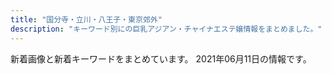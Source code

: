 ```yaml
---
title: "国分寺・立川・八王子・東京郊外"
description: "キーワード別にの巨乳アジアン・チャイナエステ嬢情報をまとめました。"
---
```


新着画像と新着キーワードをまとめています。
2021年06月11日の情報です。

<DmmAffiliateIns />
<KeywordTable
  shops={
    [
    {
        "img_links": [
            "http://www.kunitachi-mai.info/gals/riri1.jpg",
            "http://www.kunitachi-mai.info/images/img2.jpg",
            "http://www.kunitachi-mai.info/gals/yuyu1.jpg",
            "http://www.kunitachi-mai.info/images/qr.jpg",
            "http://www.kunitachi-mai.info/gals/emi1.jpg",
            "http://www.kunitachi-mai.info/gals/hitomi1.jpg",
            "http://www.kunitachi-mai.info/images/img3.jpg",
            "http://www.kunitachi-mai.info/gals/mina1.jpg",
            "http://www.kunitachi-mai.info/images/kp01.jpg",
            "http://www.kunitachi-mai.info/i/images/top.jpg",
            "http://www.kunitachi-mai.info/images/img4.jpg",
            "http://www.kunitachi-mai.info/gals/yuri1.jpg",
            "http://www.kunitachi-mai.info/gals/morika1.jpg",
            "http://www.kunitachi-mai.info/gals/miho1.jpg",
            "http://www.kunitachi-mai.info/gals/aya1.jpg",
            "http://www.kunitachi-mai.info/gals/rina1.jpg",
            "http://www.kunitachi-mai.info/gals/sora1.jpg",
            "http://www.kunitachi-mai.info/gals/risa1.jpg",
            "http://www.kunitachi-mai.info/images/img1.jpg",
            "http://www.kunitachi-mai.info/gals/mirai1.jpg"
        ],
        "keywords": {
            "E": 1
        },
        "name": "\u821e",
        "url": "http://www.kunitachi-mai.info/",
        "station": "JR\u56fd\u7acb\u99c5\u5357\u53e3"
    },
    {
        "station": "JR\u56fd\u5206\u5bfa\u99c5",
        "name": "Sweet Honey \u30b9\u30a6\u30a3\u30fc\u30c8. \u30cf\u30cb\u30fc",
        "url": "http://sh-akasur.work/",
        "img_links": [
            "http://sh-akasur.work/uploads/allimg/180620/sys.png",
            "http://sh-akasur.work/uploads/180620/1-1P62010193X63.jpg",
            "http://sh-akasur.work/templets/default/picture/interior_t.jpg",
            "http://sh-akasur.work/uploads/190228/1-1Z22Q51242136.png",
            "http://sh-akasur.work/templets/default/picture/staff_t.jpg",
            "http://sh-akasur.work/templets/default/picture/rec1.png",
            "http://sh-akasur.work/uploads/210310/1-21031012560V58.jpg",
            "http://sh-akasur.work/uploads/190228/1-1Z22Q51020F4.jpg",
            "http://sh-akasur.work/uploads/180620/1-1P620101629244.png",
            "http://sh-akasur.work/templets/default/picture/news.jpg",
            "http://sh-akasur.work/templets/default/picture/head.jpg",
            "http://sh-akasur.work/uploads/180620/1-1P62010154K00.png"
        ],
        "keywords": {}
    },
    {
        "keywords": {
            "\u30bb\u30af\u30b7\u30fc": 1,
            "G": 1,
            "H": 1
        },
        "url": "http://uimopgh.xyz/",
        "img_links": [
            "http://uimopgh.xyz/uploads/201029/1-2010291F00E16.jpg",
            "http://uimopgh.xyz/static/picture/vis_theptframe.png",
            "http://uimopgh.xyz/static/picture/xflkoxorbu5grzm.jpg",
            "http://uimopgh.xyz/uploads/201029/1-20102911131QE.jpg",
            "http://uimopgh.xyz/uploads/201029/1-201029111354604.jpg",
            "http://uimopgh.xyz/static/picture/g-18-1-825x510.png",
            "http://uimopgh.xyz/uploads/201028/1-20102Q25212418.jpg",
            "http://uimopgh.xyz/uploads/201030/1-201030103956393.jpg",
            "http://uimopgh.xyz/uploads/201029/1-201029111330B3.jpg",
            "http://uimopgh.xyz/static/picture/icon_new.png",
            "http://uimopgh.xyz/uploads/201029/1-201029111405923.jpg",
            "http://uimopgh.xyz/uploads/201029/1-2010291113422J.jpg",
            "http://uimopgh.xyz/static/picture/sxiipvuhchfndhi.jpg",
            "http://uimopgh.xyz/uploads/210529/1-210529143A3V6.jpg",
            "http://uimopgh.xyz/uploads/201029/1-20102911130K00.jpg",
            "http://uimopgh.xyz/uploads/201029/1-20102911141G32.jpg",
            "http://uimopgh.xyz/static/picture/eputr6bhw8dj2l1.jpg",
            "http://uimopgh.xyz/static/picture/4ukiopgrtlrtare.png",
            "http://uimopgh.xyz/uploads/201028/1-20102Q25105205.jpg"
        ],
        "name": "Aroma Pure",
        "station": "JR\u65b0\u79cb\u6d25\u99c5"
    },
    {
        "keywords": {
            "85": 2,
            "87": 6,
            "84": 4,
            "D": 12
        },
        "name": "\u798f\u7e01",
        "station": "JR\u65b0\u79cb\u6d25\u99c5",
        "url": "http://www.fukuen.esturl.com/",
        "img_links": [
            "http://www.fukuen.esturl.com/files/005.jpg",
            "http://www.fukuen.esturl.com/files/003.jpg",
            "http://www.fukuen.esturl.com/files/004.jpg",
            "http://www.fukuen.esturl.com/files/006-02.jpg",
            "http://www.fukuen.esturl.com/files/006.jpg",
            "http://www.fukuen.esturl.com/images/newgirls_top.png",
            "http://www.fukuen.esturl.com/images/staff_top.jpg",
            "http://www.fukuen.esturl.com/files/005-02.jpg",
            "http://www.fukuen.esturl.com/files/007.jpg",
            "http://www.fukuen.esturl.com/files/003-02.jpg",
            "http://www.fukuen.esturl.com/images/top.jpg",
            "http://www.fukuen.esturl.com/files/004-02.jpg",
            "http://www.fukuen.esturl.com/files/007-02.jpg",
            "http://www.fukuen.esturl.com/files/001.jpg",
            "http://www.fukuen.esturl.com/files/001-02.jpg"
        ]
    },
    {
        "name": "Pink Rose \uff5e\u30d4\u30f3\u30af\u30ed\u30fc\u30ba\uff5e",
        "station": "\u5c0f\u5e73\u99c5\u5357\u53e3",
        "img_links": [
            "http://www.bijingyo.esturl.com/files/002-02.jpg",
            "http://www.bijingyo.esturl.com/images/shop/s6.jpg",
            "http://www.bijingyo.esturl.com/images/mobile.jpg",
            "http://www.bijingyo.esturl.com/files/001-03.jpg",
            "http://www.bijingyo.esturl.com/files/013-02.jpg",
            "http://www.bijingyo.esturl.com/images/shop/s5.jpg",
            "http://www.bijingyo.esturl.com/images/shop/s1.jpg",
            "http://www.bijingyo.esturl.com/files/004-02.jpg",
            "http://www.bijingyo.esturl.com/images/shop/s4.jpg",
            "http://www.bijingyo.esturl.com/images/r3.jpg",
            "http://www.bijingyo.esturl.com/files/013-03.jpg",
            "http://www.bijingyo.esturl.com/files/004.jpg",
            "http://www.bijingyo.esturl.com/files/013.jpg",
            "http://www.bijingyo.esturl.com/files/004-03.jpg",
            "http://www.bijingyo.esturl.com/files/002-03.jpg",
            "http://www.bijingyo.esturl.com/images/shop/s2.jpg",
            "http://www.bijingyo.esturl.com/images/shop/s3.jpg",
            "http://www.bijingyo.esturl.com/files/001-02.jpg",
            "http://www.bijingyo.esturl.com/files/002.jpg",
            "http://www.bijingyo.esturl.com/files/001.jpg"
        ],
        "keywords": {
            "C": 12,
            "87": 16,
            "D": 16
        },
        "url": "http://www.bijingyo.esturl.com/"
    },
    {
        "img_links": [
            "http://www.yumenouti.xyz/psd/index_off.jpg",
            "http://www.yumenouti.xyz/images/index-hituji_22.jpg",
            "http://www.yumenouti.xyz/images/images/awaawa_05.jpg",
            "http://www.yumenouti.xyz/images/index-hituji_13.jpg",
            "http://www.yumenouti.xyz/images/images/awaawa_11.jpg",
            "http://www.yumenouti.xyz/images/staff/7/sakura.png",
            "http://www.yumenouti.xyz/images/staff/13.png",
            "http://www.yumenouti.xyz/images/nav/lanmu-t-sys.jpg",
            "http://www.yumenouti.xyz/images/sys/lanmu-zi-s7.png",
            "http://www.yumenouti.xyz/images/index-hituji_07.jpg",
            "http://www.yumenouti.xyz/images/staff/7/sari.png",
            "http://www.yumenouti.xyz/images/index-hituji_18.jpg",
            "http://www.yumenouti.xyz/images/nav/lanmu-t-st.jpg",
            "http://www.yumenouti.xyz/images/index-hituji_09.jpg",
            "http://www.yumenouti.xyz/images/images/awaawa_03.jpg",
            "http://www.yumenouti.xyz/images/staff/yuyu.jpg",
            "http://www.yumenouti.xyz/images/index-hituji_02.jpg",
            "http://www.yumenouti.xyz/images/nav/lanmu-t-job.jpg",
            "http://www.yumenouti.xyz/images/staff/miki.jpg",
            "http://www.yumenouti.xyz/images/images/awaawa_09.jpg"
        ],
        "station": "\u4fdd\u8c37\u99c5\u5357\u53e3",
        "url": "http://www.yumenouti.xyz/",
        "name": "\u5922\u306e\u5bb6",
        "keywords": {}
    },
    {
        "name": "Yuru\u9999 \u30e6\u30eb\u30ab",
        "url": "https://yuruca.com/",
        "station": "\u516b\u738b\u5b50\u99c5\u5357\u53e3",
        "img_links": [
            "https://yuruca.com/wp-content/themes/este/img/top-img03a.png",
            "https://yuruca.com/wp-content/themes/este/img/top-img08.png",
            "https://yuruca.com/wp-content/themes/este/img/top-img02.png",
            "https://yuruca.com/wp-content/themes/este/img/3.jpg",
            "https://yuruca.com/wp-content/themes/este/img/top-img07.png",
            "https://yuruca.com/wp-content/themes/este/img/call.png",
            "https://yuruca.com/wp-content/uploads/2020/01/28917lucia.jpg",
            "https://yuruca.com/wp-content/themes/este/img/tel_footer.png",
            "https://yuruca.com/wp-content/themes/este/img/2.jpg",
            "https://yuruca.com/wp-content/uploads/2017/12/222222222222222221.jpg",
            "https://yuruca.com/wp-content/uploads/2021/04/4070DC2F-B6C2-458D-A1B2-CD6930C64D34.jpeg",
            "https://yuruca.com/wp-content/themes/este/img/top-img06.png",
            "https://yuruca.com/wp-content/uploads/2019/06/89765yuru.jpg",
            "https://yuruca.com/wp-content/themes/este/img/4.jpg",
            "https://yuruca.com/wp-content/themes/este/img/1.jpg",
            "https://yuruca.com/wp-content/uploads/2019/06/4567yuru.jpg",
            "https://yuruca.com/wp-content/themes/este/img/top-img05.png",
            "https://yuruca.com/wp-content/themes/este/img/tel_header.png",
            "https://yuruca.com/wp-content/themes/este/img/top-img01.png",
            "https://yuruca.com/wp-content/uploads/2019/06/45678yuru.jpg"
        ],
        "keywords": {
            "\u30bb\u30af\u30b7\u30fc": 2,
            "D": 9,
            "E": 3
        }
    },
    {
        "name": "Touch\uff5e\u30bf\u30c3\u30c1\uff5e",
        "img_links": [
            "http://relax-esthe.pink/images/esthe3.jpg",
            "http://relax-esthe.pink/images/gallery.png",
            "http://relax-esthe.pink/images/cg03.jpg",
            "http://relax-esthe.pink/images/cg01.jpg",
            "http://relax-esthe.pink/images/acc.jpg",
            "http://relax-esthe.pink/images/esthe2.jpg",
            "http://relax-esthe.pink/images/cg08.jpg",
            "http://relax-esthe.pink/images/home_002.png",
            "http://relax-esthe.pink/images/friend.png",
            "http://relax-esthe.pink/images/info.png",
            "http://relax-esthe.pink/images/staff.png",
            "http://relax-esthe.pink/images/blog_002.png",
            "http://relax-esthe.pink/images/esthe1.jpg",
            "http://relax-esthe.pink/images/cg011.jpg",
            "http://relax-esthe.pink/images/clear.png",
            "http://relax-esthe.pink/images/link.png",
            "http://relax-esthe.pink/images/cg05.jpg",
            "http://relax-esthe.pink/images/header3.png",
            "http://relax-esthe.pink/images/cg06.jpg",
            "http://relax-esthe.pink/images/main-sp.jpg",
            "http://relax-esthe.pink/images/cg04.jpg",
            "http://relax-esthe.pink/images/sys.jpg",
            "http://relax-esthe.pink/images/cg07.jpg",
            "http://relax-esthe.pink/images/cg02.jpg",
            "http://relax-esthe.pink/images/home.png",
            "http://relax-esthe.pink/images/main1.jpg"
        ],
        "station": "\u4e45\u7c73\u5ddd\u99c5\u5317\u53e3",
        "keywords": {
            "87": 4,
            "86": 28
        },
        "url": "http://relax-esthe.pink/"
    },
    {
        "station": "\u6e05\u702c\u99c5\u5317\u53e3",
        "keywords": {
            "C": 4,
            "87": 20,
            "85": 2,
            "86": 6,
            "D": 24
        },
        "img_links": [
            "http://www.fairygirl.relaxjp.info/images/s_face.jpg",
            "http://www.fairygirl.relaxjp.info/files/034.jpg",
            "http://www.fairygirl.relaxjp.info/images/1.jpg",
            "http://www.fairygirl.relaxjp.info/files/018.jpg",
            "http://www.fairygirl.relaxjp.info/files/026.jpg",
            "http://www.fairygirl.relaxjp.info/files/028.jpg",
            "http://www.fairygirl.relaxjp.info/files/029.jpg",
            "http://www.fairygirl.relaxjp.info/files/030.jpg",
            "http://www.fairygirl.relaxjp.info/images/s_info.jpg",
            "http://www.fairygirl.relaxjp.info/images/s_news.jpg",
            "http://www.fairygirl.relaxjp.info/files/025.jpg",
            "http://www.fairygirl.relaxjp.info/files/024.jpg",
            "http://www.fairygirl.relaxjp.info/files/032.jpg",
            "http://www.fairygirl.relaxjp.info/images/end1.jpg",
            "http://www.fairygirl.relaxjp.info/images/s_staff.jpg",
            "http://www.fairygirl.relaxjp.info/images/nbj3.jpg",
            "http://www.fairygirl.relaxjp.info/files/027.jpg",
            "http://www.fairygirl.relaxjp.info/files/020.jpg",
            "http://www.fairygirl.relaxjp.info/images/nbj3_staff.jpg",
            "http://www.fairygirl.relaxjp.info/files/031.jpg",
            "http://www.fairygirl.relaxjp.info/images/top.jpg",
            "http://www.fairygirl.relaxjp.info/files/021.jpg",
            "http://www.fairygirl.relaxjp.info/images/s_pick.jpg",
            "http://www.fairygirl.relaxjp.info/files/033.jpg",
            "http://www.fairygirl.relaxjp.info/images/mobile.jpg",
            "http://www.fairygirl.relaxjp.info/images/s_link.jpg",
            "http://www.fairygirl.relaxjp.info/files/019.jpg",
            "http://www.fairygirl.relaxjp.info/files/023.jpg"
        ],
        "name": "Fairy Girl",
        "url": "http://www.fairygirl.relaxjp.info/"
    },
    {
        "img_links": [
            "http://www.manshun-relax.xyz/files/004.jpg",
            "http://www.manshun-relax.xyz/files/007.jpg",
            "http://www.manshun-relax.xyz/images/rsubt1.png",
            "http://www.manshun-relax.xyz/images/slider-img001.jpg",
            "http://www.manshun-relax.xyz/images/b-online.png",
            "http://www.manshun-relax.xyz/photo_news/upimg/375105f3745e630f9c_0.jpg",
            "http://www.manshun-relax.xyz/images/rsubt5.png",
            "http://www.manshun-relax.xyz/photo_news/upimg/141125caee64562cdf_1.jpg",
            "http://www.manshun-relax.xyz/images/rsubt3.png",
            "http://www.manshun-relax.xyz/files/005.jpg",
            "http://www.manshun-relax.xyz/files/002.jpg",
            "http://www.manshun-relax.xyz/files/009.jpg",
            "http://www.manshun-relax.xyz/images/rsubt4.png",
            "http://www.manshun-relax.xyz/files/003.jpg",
            "http://www.manshun-relax.xyz/images/m6.jpg",
            "http://www.manshun-relax.xyz/photo_news/upimg/1131560a4f9a26f066_0.jpg",
            "http://www.manshun-relax.xyz/images/b-tel.png",
            "http://www.manshun-relax.xyz/files/001.jpg",
            "http://www.manshun-relax.xyz/images/rsubt7.png",
            "http://www.manshun-relax.xyz/files/008.jpg",
            "http://www.manshun-relax.xyz/images/m1.jpg",
            "http://www.manshun-relax.xyz/images/m4.jpg",
            "http://www.manshun-relax.xyz/files/010.jpg",
            "http://www.manshun-relax.xyz/images/rsubt6.png",
            "http://www.manshun-relax.xyz/photo_news/upimg/141125caee64562cdf_0.jpg",
            "http://www.manshun-relax.xyz/images/m3.jpg",
            "http://www.manshun-relax.xyz/photo_news/upimg/156215d3abbcabeb19_0.jpg",
            "http://www.manshun-relax.xyz/photo_news/upimg/156215d3abbcabeb19_1.jpg",
            "http://www.manshun-relax.xyz/images/m2.jpg",
            "http://www.manshun-relax.xyz/images/rsubt2.png"
        ],
        "name": "\u6e80\u6625",
        "station": "JR\u516b\u738b\u5b50\u99c5\u5317\u53e3",
        "url": "http://www.manshun-relax.xyz/",
        "keywords": {
            "87": 16,
            "86": 40,
            "88": 16,
            "\u80f8": 2,
            "D": 64
        }
    },
    {
        "img_links": [
            "https://sweet-love.xyz.mn/photos/sites/76/2021/05/2021050514490638.jpg",
            "https://sweet-love.xyz.mn/photos/sites/76/2021/05/2021050511173956.jpg",
            "https://sweet-love.xyz.mn/photos/sites/76/2021/04/2021041216252849.jpg",
            "https://sweet-love.xyz.mn/images/news.jpg",
            "https://sweet-love.xyz.mn/photos/sites/76/2020/11/2020111210044418.jpg",
            "https://sweet-love.xyz.mn/photos/sites/76/2021/05/2021052211275987.jpg",
            "https://sweet-love.xyz.mn/images/bjs.jpg",
            "https://sweet-love.xyz.mn/images/room4.jpg",
            "https://sweet-love.xyz.mn/images/s_link.jpg",
            "https://sweet-love.xyz.mn/images/room2.jpg",
            "https://sweet-love.xyz.mn/images/bjs2.jpg",
            "https://sweet-love.xyz.mn/images/room3.jpg",
            "https://sweet-love.xyz.mn/photos/sites/76/2021/01/202101151715002.jpg",
            "https://sweet-love.xyz.mn/images/girl-z2.jpg",
            "https://sweet-love.xyz.mn/images/mail.jpg",
            "https://sweet-love.xyz.mn/images/girl-z1.jpg",
            "https://sweet-love.xyz.mn/images/mobile.jpg",
            "https://sweet-love.xyz.mn/photos/sites/76/2020/11/2020111108440477.jpg",
            "https://sweet-love.xyz.mn/photos/sites/76/2020/11/2020111210034766.jpg",
            "https://sweet-love.xyz.mn/photos/sites/76/2020/12/2020121513294186.jpg",
            "https://sweet-love.xyz.mn/images/top.png",
            "https://sweet-love.xyz.mn/images/s_staff.jpg",
            "https://sweet-love.xyz.mn/photos/sites/76/2021/01/2021020219091971.jpg",
            "https://sweet-love.xyz.mn/photos/sites/76/2020/11/2020111210244955.jpg",
            "https://sweet-love.xyz.mn/images/room1.jpg",
            "https://sweet-love.xyz.mn/photos/sites/76/2021/06/2021060217002585.jpg"
        ],
        "station": "\u6e05\u702c\u99c5\u5317\u53e3",
        "url": "https://sweet-love.xyz.mn/",
        "keywords": {
            "D": 10,
            "C": 21,
            "85": 5,
            "84": 1,
            "87": 4,
            "83": 2,
            "E": 1
        },
        "name": "Sweet love"
    },
    {
        "url": "http://www.sugoi.relaxmens.com/",
        "name": "\u3059\u3054\u3044\u7652\u3057",
        "station": "JR\u7fbd\u6751\u99c5\u897f\u53e3",
        "img_links": [
            "http://www.sugoi.relaxmens.com/files/004.jpg",
            "http://www.sugoi.relaxmens.com/images/tit_new.png",
            "http://www.sugoi.relaxmens.com/files/002.jpg",
            "http://www.sugoi.relaxmens.com/files/008.jpg",
            "http://www.sugoi.relaxmens.com/images/top.jpg",
            "http://www.sugoi.relaxmens.com/images/sp_tit_therapist.png",
            "http://www.sugoi.relaxmens.com/images/sp_top.jpg",
            "http://www.sugoi.relaxmens.com/files/001.jpg",
            "http://www.sugoi.relaxmens.com/photo_news/upimg/7403160c0713d003f7_0.jpg",
            "http://www.sugoi.relaxmens.com/files/009.jpg",
            "http://www.sugoi.relaxmens.com/files/003.jpg",
            "http://www.sugoi.relaxmens.com/photo_news/upimg/7403160c0713d003f7_1.jpg",
            "http://www.sugoi.relaxmens.com/images/sp_tit_new.png",
            "http://www.sugoi.relaxmens.com/images/maining.jpg",
            "http://www.sugoi.relaxmens.com/files/005.jpg",
            "http://www.sugoi.relaxmens.com/photo_news/upimg/92870607fed96d0b40_0.jpg",
            "http://www.sugoi.relaxmens.com/images/tit_therapist.png",
            "http://www.sugoi.relaxmens.com/photo_news/upimg/551406073a6d931de2_0.jpg",
            "http://www.sugoi.relaxmens.com/images/img_tel.png"
        ],
        "keywords": {
            "D": 30,
            "87": 30,
            "86": 12,
            "C": 12
        }
    },
    {
        "url": "https://himawari.tyo.cm/",
        "keywords": {
            "85": 3,
            "D": 7,
            "E": 1,
            "86": 4,
            "87": 1
        },
        "img_links": [
            "https://himawari.tyo.cm/photos/sites/47/2020/10/202010020817547.jpg",
            "https://himawari.tyo.cm/images/link_nav02.jpg",
            "https://himawari.tyo.cm/images/link_nav05.jpg",
            "https://himawari.tyo.cm/images/link_nav06.jpg",
            "https://himawari.tyo.cm/photos/sites/47/2020/10/2020100208175541.jpg",
            "https://himawari.tyo.cm/images/top_slider02.jpg",
            "https://himawari.tyo.cm/photos/sites/47/2020/10/2020100603052948.jpg",
            "https://himawari.tyo.cm/images/link_nav01.jpg",
            "https://himawari.tyo.cm/images/side_link.jpg",
            "https://himawari.tyo.cm/images/link_nav04.jpg",
            "https://himawari.tyo.cm/images/info3.jpg",
            "https://himawari.tyo.cm/images/top.png",
            "https://himawari.tyo.cm/photos/sites/47/2020/10/2020100208175477.jpg",
            "https://himawari.tyo.cm/images/sp_top.jpg",
            "https://himawari.tyo.cm/photos/sites/47/2021/02/2021021607515371.jpg",
            "https://himawari.tyo.cm/images/side_mobile.jpg",
            "https://himawari.tyo.cm/images/link_nav03.jpg",
            "https://himawari.tyo.cm/photos/sites/47/2020/10/2020100208175534.jpg",
            "https://himawari.tyo.cm/images/top_slider01.jpg",
            "https://himawari.tyo.cm/photos/sites/47/2020/10/202010020817559.jpg",
            "https://himawari.tyo.cm/photos/sites/47/2020/10/2020100208175350.jpg",
            "https://himawari.tyo.cm/images/info1.jpg",
            "https://himawari.tyo.cm/images/ico01.png",
            "https://himawari.tyo.cm/images/link_nav07.jpg",
            "https://himawari.tyo.cm/images/side_tel.jpg",
            "https://himawari.tyo.cm/images/info2.jpg"
        ],
        "name": "\u3072\u307e\u308f\u308a",
        "station": "JR\u516b\u738b\u5b50\u99c5\u5357\u53e3"
    },
    {
        "name": "\u592a\u967d",
        "url": "http://www.tay184.info/",
        "keywords": {
            "C": 15
        },
        "station": "\u6771\u4e45\u7559\u7c73\u99c5\u5317\u53e3",
        "img_links": [
            "http://www.tay184.info/frame/girl/c9001.jpg",
            "http://www.tay184.info/frame/telimg/telbar.png",
            "http://www.tay184.info/frame/girl/c10001.jpg",
            "http://www.tay184.info/frame/fla/photo01.jpg",
            "http://www.tay184.info/frame/scroll5/scroll5.jpg",
            "http://www.tay184.info/img/88x31.jpg",
            "http://www.tay184.info/frame/girl/c8001.jpg",
            "http://www.tay184.info/frame/girl/c7001.jpg",
            "http://www.tay184.info/frame/fla/photo02.jpg",
            "http://www.tay184.info/frame/sougo/menlog.jpg",
            "http://www.tay184.info/frame/newface/201908235143.jpg",
            "http://www.tay184.info/frame/scroll4/scroll4.jpg",
            "http://www.tay184.info/frame/fla/photo04.jpg",
            "http://www.tay184.info/img/header.jpg",
            "http://www.tay184.info/frame/scroll3/scroll3.jpg",
            "http://www.tay184.info/frame/sougo/estheking.jpg",
            "http://www.tay184.info/navi/gld/temp_under2.jpg",
            "http://www.tay184.info/frame/scroll2/scroll2.jpg",
            "http://www.tay184.info/frame/scroll1/scroll1.jpg",
            "http://www.tay184.info/frame/fla/photo03.jpg"
        ]
    },
    {
        "url": "http://iyasinbo.este88.com/",
        "keywords": {},
        "station": "\u6771\u4e45\u7559\u7c73\u99c5",
        "img_links": [
            "http://iyasinbo.este88.com/images/09.jpg",
            "http://iyasinbo.este88.com/images/06.jpg",
            "http://iyasinbo.este88.com/i/img/info5.jpg",
            "http://iyasinbo.este88.com/gals/ayumi1.jpg",
            "http://iyasinbo.este88.com/images/02.jpg",
            "http://iyasinbo.este88.com/images/04.jpg",
            "http://iyasinbo.este88.com/gals/yuriko1.jpg",
            "http://iyasinbo.este88.com/images/07.jpg",
            "http://iyasinbo.este88.com/images/03.jpg",
            "http://iyasinbo.este88.com/img/m02.jpg",
            "http://iyasinbo.este88.com/images/tel.png",
            "http://iyasinbo.este88.com/images/qr02.jpg",
            "http://iyasinbo.este88.com/images/info5.jpg",
            "http://iyasinbo.este88.com/images/kp.jpg",
            "http://iyasinbo.este88.com/img/m04.jpg",
            "http://iyasinbo.este88.com/images/01.jpg",
            "http://iyasinbo.este88.com/images/08.jpg",
            "http://iyasinbo.este88.com/gals/yuki1.jpg",
            "http://iyasinbo.este88.com/img/m01--.jpg",
            "http://iyasinbo.este88.com/images/05.jpg",
            "http://iyasinbo.este88.com/gals/koko1.jpg"
        ],
        "name": "\u7652\u3057\u3093\u574a"
    },
    {
        "keywords": {
            "87": 30,
            "D": 120,
            "84": 20,
            "85": 40,
            "86": 30
        },
        "img_links": [
            "http://taipei-yoru.jpn.mn/images/s_staff.png",
            "http://taipei-yoru.jpn.mn/photos/sites/23/2020/12/2020120706350395.jpg",
            "http://taipei-yoru.jpn.mn/images/service3.jpg",
            "http://taipei-yoru.jpn.mn/photos/sites/23/2020/08/2020081607165749.jpg",
            "http://taipei-yoru.jpn.mn/photos/sites/23/2020/09/202009020133154.jpg",
            "http://taipei-yoru.jpn.mn/photos/sites/23/2020/08/2020081607170250.jpg",
            "http://taipei-yoru.jpn.mn/photos/sites/23/2020/09/202009020126336.jpg",
            "http://taipei-yoru.jpn.mn/images/info.jpg",
            "http://taipei-yoru.jpn.mn/photos/sites/23/2020/08/2020081607343113.jpg",
            "http://taipei-yoru.jpn.mn/photos/sites/23/2021/02/2021022701451957.jpg",
            "http://taipei-yoru.jpn.mn/photos/sites/23/2021/03/2021032808483745.jpg",
            "http://taipei-yoru.jpn.mn/images/acc.jpg",
            "http://taipei-yoru.jpn.mn/images/top.png",
            "http://taipei-yoru.jpn.mn/images/tel.jpg",
            "http://taipei-yoru.jpn.mn/photos/sites/23/2020/08/2020081607165166.jpg",
            "http://taipei-yoru.jpn.mn/photos/sites/23/2020/09/2020090201331691.jpg",
            "http://taipei-yoru.jpn.mn/images/s_pick.jpg",
            "http://taipei-yoru.jpn.mn/photos/sites/23/2020/08/2020081607165284.jpg",
            "http://taipei-yoru.jpn.mn/images/s_news.jpg",
            "http://taipei-yoru.jpn.mn/images/service2.jpg",
            "http://taipei-yoru.jpn.mn/photos/sites/23/2020/12/202012150944033.jpg",
            "http://taipei-yoru.jpn.mn/images/nbj3.jpg",
            "http://taipei-yoru.jpn.mn/photos/sites/23/2020/08/2020081607164997.jpg",
            "http://taipei-yoru.jpn.mn/photos/sites/23/2021/03/2021030205171343.jpg",
            "http://taipei-yoru.jpn.mn/photos/sites/23/2021/06/2021061009032850.jpg",
            "http://taipei-yoru.jpn.mn/photos/sites/23/2021/05/2021053002294539.jpg",
            "http://taipei-yoru.jpn.mn/photos/sites/23/2020/09/2020090201263276.jpg",
            "http://taipei-yoru.jpn.mn/photos/sites/23/2021/02/2021022701452130.jpg",
            "http://taipei-yoru.jpn.mn/photos/sites/23/2021/03/2021032808483814.jpg",
            "http://taipei-yoru.jpn.mn/photos/sites/23/2020/08/2020081607164896.jpg",
            "http://taipei-yoru.jpn.mn/images/service4.jpg",
            "http://taipei-yoru.jpn.mn/images/service1.jpg"
        ],
        "url": "http://taipei-yoru.jpn.mn/",
        "name": "\u6843\u82b1",
        "station": "\u6e05\u702c\u99c5\u5317\u53e3"
    },
    {
        "name": "Be",
        "img_links": [
            "http://beauty-est.tokyo/images/cg02.jpg",
            "http://beauty-est.tokyo/images/now-printing.jpg",
            "http://beauty-est.tokyo/images/cg01.jpg",
            "http://beauty-est.tokyo/images/cg09.jpg",
            "http://beauty-est.tokyo/images/cg08.jpg",
            "http://beauty-est.tokyo/images/mi.jpg",
            "http://beauty-est.tokyo/images/cg04.jpg",
            "http://beauty-est.tokyo/images/cg05.jpg",
            "http://beauty-est.tokyo/images/cg06.jpg",
            "http://beauty-est.tokyo/images/cg03.jpg",
            "http://beauty-est.tokyo/images/ri.jpg",
            "http://beauty-est.tokyo/images/cg07.jpg"
        ],
        "station": "\u6771\u5927\u548c\u5e02\u99c5",
        "keywords": {
            "F": 2,
            "D": 4,
            "87": 2,
            "86": 16,
            "E": 2
        },
        "url": "http://beauty-est.tokyo/"
    },
    {
        "station": "JR\u7acb\u5ddd\u99c5\u5357\u53e3",
        "url": "http://lucky-day.jpn.vin/",
        "img_links": [
            "http://lucky-day.jpn.vin/images/acc4.jpg",
            "http://lucky-day.jpn.vin/images/tit-new.png",
            "http://lucky-day.jpn.vin/images/r01.jpg",
            "http://lucky-day.jpn.vin/images/tit-gat.png",
            "http://lucky-day.jpn.vin/photos/sites/70/2021/03/2021032818000221.jpg",
            "http://lucky-day.jpn.vin/images/acc3.jpg",
            "http://lucky-day.jpn.vin/images/top.png",
            "http://lucky-day.jpn.vin/photos/sites/70/2021/06/2021061116075847.jpg",
            "http://lucky-day.jpn.vin/photos/sites/70/2020/07/2020073005191860.jpg",
            "http://lucky-day.jpn.vin/photos/sites/70/2021/02/2021022412332831.jpg",
            "http://lucky-day.jpn.vin/photos/sites/70/2020/11/2020112516280331.jpg",
            "http://lucky-day.jpn.vin/images/r04.jpg",
            "http://lucky-day.jpn.vin/photos/sites/70/2020/11/2020112316215988.jpg",
            "http://lucky-day.jpn.vin/images/r02.jpg",
            "http://lucky-day.jpn.vin/photos/sites/70/2021/05/2021050815172844.jpg",
            "http://lucky-day.jpn.vin/photos/sites/70/2021/04/2021041213463876.jpg",
            "http://lucky-day.jpn.vin/photos/sites/70/2020/11/2020110217103786.jpg",
            "http://lucky-day.jpn.vin/images/infor.png",
            "http://lucky-day.jpn.vin/photos/sites/70/2020/12/2020122415521749.jpg",
            "http://lucky-day.jpn.vin/images/tit-infor.png",
            "http://lucky-day.jpn.vin/images/acc2.jpg",
            "http://lucky-day.jpn.vin/photos/sites/70/2021/04/2021040516140276.jpg",
            "http://lucky-day.jpn.vin/images/acc1.jpg",
            "http://lucky-day.jpn.vin/images/tite-staff.png",
            "http://lucky-day.jpn.vin/images/r03.jpg",
            "http://lucky-day.jpn.vin/photos/sites/70/2020/10/2020102813214196.jpg",
            "http://lucky-day.jpn.vin/images/tit-pick.png",
            "http://lucky-day.jpn.vin/photos/sites/70/2020/10/2020102716195949.jpg"
        ],
        "keywords": {
            "85": 50,
            "C": 26,
            "D": 100,
            "84": 10,
            "E": 20,
            "87": 40,
            "86": 30
        },
        "name": "Lucky Day"
    },
    {
        "keywords": {
            "D": 11,
            "C": 4,
            "E": 3
        },
        "img_links": [
            "https://aki-natural.com/wp-content/themes/este/img/top-img04.png",
            "https://aki-natural.com/wp-content/themes/este/img/call.png",
            "https://aki-natural.com/wp-content/themes/este/img/2.jpg",
            "https://aki-natural.com/wp-content/themes/este/img/top-img02b.png",
            "https://aki-natural.com/wp-content/uploads/2019/12/87612nac.jpg",
            "https://aki-natural.com/wp-content/themes/este/img/1.jpg",
            "https://aki-natural.com/wp-content/uploads/2019/12/8976215nac.jpg",
            "https://aki-natural.com/wp-content/themes/este/img/top-img01.png",
            "https://aki-natural.com/wp-content/themes/este/img/tel_header.png",
            "https://aki-natural.com/wp-content/themes/este/img/tel_footer.png",
            "https://aki-natural.com/wp-content/themes/este/img/3.jpg",
            "https://aki-natural.com/wp-content/themes/este/img/top-img03.png",
            "https://aki-natural.com/wp-content/uploads/2019/12/76543nac.jpg",
            "https://aki-natural.com/wp-content/uploads/2021/06/712865rtyunac.jpg",
            "https://aki-natural.com/wp-content/uploads/2019/12/987657nac.jpg",
            "https://aki-natural.com/wp-content/themes/este/img/top-img02a.png",
            "https://aki-natural.com/wp-content/themes/este/img/4.jpg"
        ],
        "url": "https://aki-natural.com/",
        "name": "Idol -\u30a2\u30a4\u30c9\u30eb-",
        "station": "\u79cb\u6d25\u99c5\u5357\u53e3"
    },
    {
        "keywords": {
            "85": 14,
            "86": 28
        },
        "img_links": [
            "http://esthe-relax.com/images/acc.jpg",
            "http://esthe-relax.com/images/esthe2.jpg",
            "http://esthe-relax.com/images/esthe3.jpg",
            "http://esthe-relax.com/images/cg04.jpg",
            "http://esthe-relax.com/images/cg06.jpg",
            "http://esthe-relax.com/images/home.png",
            "http://esthe-relax.com/images/cg02.jpg",
            "http://esthe-relax.com/images/info.png",
            "http://esthe-relax.com/images/friend.png",
            "http://esthe-relax.com/images/header3.png",
            "http://esthe-relax.com/images/link.png",
            "http://esthe-relax.com/images/staff.png",
            "http://esthe-relax.com/images/gallery.png",
            "http://esthe-relax.com/images/home_002.png",
            "http://esthe-relax.com/images/cg07.jpg",
            "http://esthe-relax.com/images/cg03.jpg",
            "http://esthe-relax.com/images/esthe1.jpg",
            "http://esthe-relax.com/images/main-sp.jpg",
            "http://esthe-relax.com/images/clear.png",
            "http://esthe-relax.com/images/main1.jpg",
            "http://esthe-relax.com/images/cg01.jpg",
            "http://esthe-relax.com/images/blog_002.png"
        ],
        "station": "JR\u56fd\u5206\u5bfa\u99c5\u5357\u53e3",
        "url": "http://esthe-relax.com/",
        "name": "\u6728\u6d29\u308c\u967d"
    },
    {
        "url": "http://www.a-salasa.com/",
        "name": "\u6c99\u7f85\u6c99-\u30b5\u30e9\u30b5-",
        "keywords": {
            "C": 34,
            "85": 4,
            "84": 12,
            "87": 4,
            "88": 8,
            "D": 4,
            "83": 16
        },
        "img_links": [
            "http://www.a-salasa.com/i/img/operation/img_service_01.png",
            "http://www.a-salasa.com/files/0104-03.jpg",
            "http://www.a-salasa.com/files/046-03.jpg",
            "http://www.a-salasa.com/i/img/shop/t2.jpg",
            "http://www.a-salasa.com/img/top/img_service_06.png",
            "http://www.a-salasa.com/img/material/p4_ct1.png",
            "http://www.a-salasa.com/img/material/p7_ct1.png",
            "http://www.a-salasa.com/files/0129-02.jpg",
            "http://www.a-salasa.com/files/39-02.jpg",
            "http://www.a-salasa.com/index3.jpg",
            "http://www.a-salasa.com/img/material/age.png",
            "http://www.a-salasa.com/files/39-03.jpg",
            "http://www.a-salasa.com/i/img/operation/img_service_04.png",
            "http://www.a-salasa.com/img/material/camp20200128.jpg",
            "http://www.a-salasa.com/img/material/gm2_rollout.png",
            "http://www.a-salasa.com/img/material/top_pickback.png",
            "http://www.a-salasa.com/img/top/img_service_01.png",
            "http://www.a-salasa.com/files/0133.jpg",
            "http://www.a-salasa.com/img/material/p3_ct2.png",
            "http://www.a-salasa.com/files/0129.jpg",
            "http://www.a-salasa.com/i/img/top-i.jpg",
            "http://www.a-salasa.com/img/material/backlistbtn.png",
            "http://www.a-salasa.com/img/material/top_t1.png",
            "http://www.a-salasa.com/img/material/gm1_rollout.png",
            "http://www.a-salasa.com/i/img/operation/img_service_05.png",
            "http://www.a-salasa.com/files/35-03.jpg",
            "http://www.a-salasa.com/files/0130-03.jpg",
            "http://www.a-salasa.com/img/material/p5_ct1.png",
            "http://www.a-salasa.com/img/material/frameback.png",
            "http://www.a-salasa.com/files/35-02.jpg",
            "http://www.a-salasa.com/img/material/top_t5.png",
            "http://www.a-salasa.com/img/material/top_t4.png",
            "http://www.a-salasa.com/files/0133-02.jpg",
            "http://www.a-salasa.com/i/img/shop/t1.jpg",
            "http://www.a-salasa.com/img/material/camp20190808.jpg",
            "http://www.a-salasa.com/files/0131.jpg",
            "http://www.a-salasa.com/files/0130-02.jpg",
            "http://www.a-salasa.com/files/0133-03.jpg",
            "http://www.a-salasa.com/i/img/operation/img_service_03.png",
            "http://www.a-salasa.com/files/0132-03.jpg",
            "http://www.a-salasa.com/files/35.jpg",
            "http://www.a-salasa.com/img/top/img_service_05.png",
            "http://www.a-salasa.com/files/0126-02.jpg",
            "http://www.a-salasa.com/i/img/operation/img_service_06.png",
            "http://www.a-salasa.com/files/046-02.jpg",
            "http://www.a-salasa.com/img/material/att.png",
            "http://www.a-salasa.com/img/material/gm5_rollout.png",
            "http://www.a-salasa.com/files/0132.jpg",
            "http://www.a-salasa.com/img/top/img_service_04.png",
            "http://www.a-salasa.com/files/0127-02.jpg",
            "http://www.a-salasa.com/files/0131-03.jpg",
            "http://www.a-salasa.com/img/material/p3_ct1.png",
            "http://www.a-salasa.com/img/material/01.jpg",
            "http://www.a-salasa.com/files/0104.jpg",
            "http://www.a-salasa.com/files/0129-03.jpg",
            "http://www.a-salasa.com/img/top/img_service_03.png",
            "http://www.a-salasa.com/files/0132-02.jpg",
            "http://www.a-salasa.com/files/0127-03.jpg",
            "http://www.a-salasa.com/img/top/img_service_02.png",
            "http://www.a-salasa.com/files/0131-02.jpg",
            "http://www.a-salasa.com/img/material/top_t2.png",
            "http://www.a-salasa.com/img/material/top_t3.png",
            "http://www.a-salasa.com/img/koko_120x60.png",
            "http://www.a-salasa.com/files/0130.jpg",
            "http://www.a-salasa.com/files/0127.jpg",
            "http://www.a-salasa.com/img/material/gm4_rollout.png",
            "http://www.a-salasa.com/i/img/shop/t3.jpg",
            "http://www.a-salasa.com/img/material/p2_ct1.png",
            "http://www.a-salasa.com/img/material/frames.png",
            "http://www.a-salasa.com/i/img/shop/t4.jpg",
            "http://www.a-salasa.com/files/0126.jpg",
            "http://www.a-salasa.com/img/material/gm3_rollout.png",
            "http://www.a-salasa.com/files/046.jpg",
            "http://www.a-salasa.com/files/0126-03.jpg",
            "http://www.a-salasa.com/files/39.jpg",
            "http://www.a-salasa.com/files/0104-02.jpg",
            "http://www.a-salasa.com/img/material/gm6_rollout.png"
        ],
        "station": "\u6771\u4e45\u7559\u7c73\u99c5\u5317\u53e3"
    },
    {
        "keywords": {
            "87": 6,
            "C": 8,
            "85": 1,
            "90": 1,
            "86": 2,
            "F": 2,
            "E": 1,
            "D": 7,
            "89": 1
        },
        "name": "Girls",
        "station": "JR\u56fd\u5206\u5bfa\u99c5\u5357\u53e3",
        "img_links": [
            "http://www.girls.esjp.info/files/028-03.jpg",
            "http://www.girls.esjp.info/img/rsubt2.png",
            "http://www.girls.esjp.info/img/head.jpg",
            "http://www.girls.esjp.info/files/021-03.jpg",
            "http://www.girls.esjp.info/files/001-03.jpg",
            "http://www.girls.esjp.info/files/044-02.jpg",
            "http://www.girls.esjp.info/files/012-03.jpg",
            "http://www.girls.esjp.info/files/043-03.jpg",
            "http://www.girls.esjp.info/files/003-02.jpg",
            "http://www.girls.esjp.info/files/021-02.jpg",
            "http://www.girls.esjp.info/files/006.jpg",
            "http://www.girls.esjp.info/files/006-02.jpg",
            "http://www.girls.esjp.info/files/026-02.jpg",
            "http://www.girls.esjp.info/files/044.jpg",
            "http://www.girls.esjp.info/img/rsubt6.png",
            "http://www.girls.esjp.info/img/rsubt7.png",
            "http://www.girls.esjp.info/files/003.jpg",
            "http://www.girls.esjp.info/files/043.jpg",
            "http://www.girls.esjp.info/files/010.jpg",
            "http://www.girls.esjp.info/files/007.jpg",
            "http://www.girls.esjp.info/files/043-02.jpg",
            "http://www.girls.esjp.info/img/rsubt1.png",
            "http://www.girls.esjp.info/img/rsubt4.png",
            "http://www.girls.esjp.info/files/003-03.jpg",
            "http://www.girls.esjp.info/files/012-02.jpg",
            "http://www.girls.esjp.info/files/026.jpg",
            "http://www.girls.esjp.info/files/005-03.jpg",
            "http://www.girls.esjp.info/files/006-03.jpg",
            "http://www.girls.esjp.info/img/rsubt3.png",
            "http://www.girls.esjp.info/files/010-02.jpg",
            "http://www.girls.esjp.info/files/005.jpg",
            "http://www.girls.esjp.info/files/012.jpg",
            "http://www.girls.esjp.info/img/telpnone.png",
            "http://www.girls.esjp.info/files/001.jpg",
            "http://www.girls.esjp.info/files/028-02.jpg",
            "http://www.girls.esjp.info/img/rsubt5.png",
            "http://www.girls.esjp.info/files/026-03.jpg",
            "http://www.girls.esjp.info/files/002-03.jpg",
            "http://www.girls.esjp.info/files/007-02.jpg",
            "http://www.girls.esjp.info/files/002-02.jpg",
            "http://www.girls.esjp.info/files/010-03.jpg",
            "http://www.girls.esjp.info/files/013-03.jpg",
            "http://www.girls.esjp.info/files/044-03.jpg",
            "http://www.girls.esjp.info/files/021.jpg",
            "http://www.girls.esjp.info/files/028.jpg",
            "http://www.girls.esjp.info/files/007-03.jpg",
            "http://www.girls.esjp.info/files/013.jpg",
            "http://www.girls.esjp.info/img/staff_top.jpg",
            "http://www.girls.esjp.info/img/staff_bottom.jpg",
            "http://www.girls.esjp.info/files/005-02.jpg",
            "http://www.girls.esjp.info/files/001-02.jpg",
            "http://www.girls.esjp.info/img/sys.jpg",
            "http://www.girls.esjp.info/files/013-02.jpg",
            "http://www.girls.esjp.info/files/002.jpg"
        ],
        "url": "http://www.girls.esjp.info/"
    },
    {
        "name": "\u5b89\u5fc3\u82d1",
        "station": "JR\u516b\u738b\u5b50\u99c5\u5357\u53e3",
        "url": "http://www.ai-es.info/",
        "img_links": [
            "http://www.ai-es.info/images/b1.png",
            "http://www.ai-es.info/images/s2.png",
            "http://www.ai-es.info/images/interior.png",
            "http://www.ai-es.info/img/mimi1.jpg",
            "http://www.ai-es.info/images/rem.jpg",
            "http://www.ai-es.info/img/momo3.jpg",
            "http://www.ai-es.info/images/topgirl.jpg",
            "http://www.ai-es.info/img/momo2.jpg",
            "http://www.ai-es.info/images/mobile.jpg",
            "http://www.ai-es.info/images/b2.png",
            "http://www.ai-es.info/img/aya.jpg",
            "http://www.ai-es.info/img/mimi.jpg",
            "http://www.ai-es.info/images/interior_t.png",
            "http://www.ai-es.info/img/rei.jpg",
            "http://www.ai-es.info/images/s1.jpg",
            "http://www.ai-es.info/img/mimi2.jpg",
            "http://www.ai-es.info/img/rei2.jpg",
            "http://www.ai-es.info/img/momo1.jpg",
            "http://www.ai-es.info/img/yumi1.jpg",
            "http://www.ai-es.info/images/staff_t.png",
            "http://www.ai-es.info/img/emi.jpg",
            "http://www.ai-es.info/img/yumi.jpg",
            "http://www.ai-es.info/img/momo.jpg",
            "http://www.ai-es.info/img/rei1.jpg",
            "http://www.ai-es.info/img/emi1.jpg",
            "http://www.ai-es.info/images/head.jpg",
            "http://www.ai-es.info/images/news.jpg",
            "http://www.ai-es.info/img/aya1.jpg"
        ],
        "keywords": {
            "87": 2,
            "84": 2,
            "86": 1,
            "88": 1
        }
    },
    {
        "name": "Bali SPA",
        "img_links": [
            "http://www.bali.mensnv.com/sp/images/topgirl.jpg",
            "http://www.bali.mensnv.com/sp/images/pc.jpg",
            "http://www.bali.mensnv.com/files/013.jpg",
            "http://www.bali.mensnv.com/files/007-02.jpg",
            "http://www.bali.mensnv.com/files/013-02.jpg",
            "http://www.bali.mensnv.com/images/interior_t.png",
            "http://www.bali.mensnv.com/sp/menu/top.jpg",
            "http://www.bali.mensnv.com/sp/images/link_t.jpg",
            "http://www.bali.mensnv.com/files/007.jpg",
            "http://www.bali.mensnv.com/images/mobile.jpg",
            "http://www.bali.mensnv.com/files/014.jpg",
            "http://www.bali.mensnv.com/sp/images/staff_t.jpg",
            "http://www.bali.mensnv.com/files/009-02.jpg",
            "http://www.bali.mensnv.com/files/010-02.jpg",
            "http://www.bali.mensnv.com/files/008.jpg",
            "http://www.bali.mensnv.com/images/head.jpg",
            "http://www.bali.mensnv.com/images/news.jpg",
            "http://www.bali.mensnv.com/sp/images/time.jpg",
            "http://www.bali.mensnv.com/images/int2.png",
            "http://www.bali.mensnv.com/images/rec1.png",
            "http://www.bali.mensnv.com/files/009.jpg",
            "http://www.bali.mensnv.com/sp/images/top.jpg",
            "http://www.bali.mensnv.com/files/004-02.jpg",
            "http://www.bali.mensnv.com/files/015.jpg",
            "http://www.bali.mensnv.com/sp/images/news.jpg",
            "http://www.bali.mensnv.com/sp/images/interior_t.jpg",
            "http://www.bali.mensnv.com/files/004.jpg",
            "http://www.bali.mensnv.com/files/017.jpg",
            "http://www.bali.mensnv.com/sp/images/newsb.jpg",
            "http://www.bali.mensnv.com/images/link_t.png",
            "http://www.bali.mensnv.com/images/concept.jpg",
            "http://www.bali.mensnv.com/files/015-02.jpg",
            "http://www.bali.mensnv.com/images/sys2.png",
            "http://www.bali.mensnv.com/sp/menu/interior.jpg",
            "http://www.bali.mensnv.com/files/012-02.jpg",
            "http://www.bali.mensnv.com/files/012.jpg",
            "http://www.bali.mensnv.com/files/011-02.jpg",
            "http://www.bali.mensnv.com/images/line.png",
            "http://www.bali.mensnv.com/images/sys1.png",
            "http://www.bali.mensnv.com/files/016-02.jpg",
            "http://www.bali.mensnv.com/files/001-02.jpg",
            "http://www.bali.mensnv.com/images/ta.jpg",
            "http://www.bali.mensnv.com/files/006.jpg",
            "http://www.bali.mensnv.com/files/001.jpg",
            "http://www.bali.mensnv.com/images/rec2.png",
            "http://www.bali.mensnv.com/files/011.jpg",
            "http://www.bali.mensnv.com/sp/images/tel.jpg",
            "http://www.bali.mensnv.com/sp/images/head.jpg",
            "http://www.bali.mensnv.com/images/int1.png",
            "http://www.bali.mensnv.com/files/008-02.jpg",
            "http://www.bali.mensnv.com/images/sm.jpg",
            "http://www.bali.mensnv.com/files/010.jpg",
            "http://www.bali.mensnv.com/images/staff_t.png",
            "http://www.bali.mensnv.com/images/sys3.png",
            "http://www.bali.mensnv.com/files/014-02.jpg",
            "http://www.bali.mensnv.com/files/006-02.jpg",
            "http://www.bali.mensnv.com/files/003-02.jpg",
            "http://www.bali.mensnv.com/files/017-02.jpg",
            "http://www.bali.mensnv.com/sp/images/footer.jpg",
            "http://www.bali.mensnv.com/sp/menu/staff.jpg",
            "http://www.bali.mensnv.com/files/016.jpg",
            "http://www.bali.mensnv.com/files/003.jpg"
        ],
        "keywords": {
            "88": 2,
            "86": 4,
            "C": 8,
            "89": 2,
            "D": 10,
            "85": 2,
            "90": 2,
            "83": 2,
            "87": 16,
            "E": 6
        },
        "station": "JR\u56fd\u5206\u5bfa\u99c5\u5317\u53e3",
        "url": "http://www.bali.mensnv.com/"
    },
    {
        "img_links": [
            "http://www.acacia-esthe.xyz/images/m3.jpg",
            "http://www.acacia-esthe.xyz/photo_news/upimg/380705fcdc28b76e14_2.jpg",
            "http://www.acacia-esthe.xyz/photo_news/upimg/305955f586f7349b92_1.jpg",
            "http://www.acacia-esthe.xyz/files/020.jpg",
            "http://www.acacia-esthe.xyz/photo_news/upimg/428235f3e1b3ed5310_2.jpg",
            "http://www.acacia-esthe.xyz/images/m1.jpg",
            "http://www.acacia-esthe.xyz/photo_news/upimg/629605f4f0bd5862a3_0.jpg",
            "http://www.acacia-esthe.xyz/photo_news/upimg/446725f1148f108dd5_1.jpg",
            "http://www.acacia-esthe.xyz/photo_news/upimg/428235f3e1b3ed5310_1.jpg",
            "http://www.acacia-esthe.xyz/photo_news/upimg/34811604f03df2d8a5_0.jpg",
            "http://www.acacia-esthe.xyz/files/057.jpg",
            "http://www.acacia-esthe.xyz/photo_news/upimg/86015605851370d790_0.jpg",
            "http://www.acacia-esthe.xyz/files/018-02.jpg",
            "http://www.acacia-esthe.xyz/photo_news/upimg/108325f30b0d7707df_2.jpg",
            "http://www.acacia-esthe.xyz/images/rsubt7.png",
            "http://www.acacia-esthe.xyz/photo_news/upimg/5687360a44f54a1526_0.jpg",
            "http://www.acacia-esthe.xyz/files/057-03.jpg",
            "http://www.acacia-esthe.xyz/photo_news/upimg/48717600681f585301_0.jpg",
            "http://www.acacia-esthe.xyz/photo_news/upimg/48717600681f585301_1.jpg",
            "http://www.acacia-esthe.xyz/files/046-02.jpg",
            "http://www.acacia-esthe.xyz/photo_news/upimg/89172606e6ac45cd81_0.jpg",
            "http://www.acacia-esthe.xyz/files/022-03.jpg",
            "http://www.acacia-esthe.xyz/files/016-03.jpg",
            "http://www.acacia-esthe.xyz/images/slider-img002.jpg",
            "http://www.acacia-esthe.xyz/photo_news/upimg/276675f96556f0e939_0.jpg",
            "http://www.acacia-esthe.xyz/images/rsubt1.png",
            "http://www.acacia-esthe.xyz/files/058-02.jpg",
            "http://www.acacia-esthe.xyz/photo_news/upimg/265645facbaac2237d_1.jpg",
            "http://www.acacia-esthe.xyz/photo_news/upimg/86015605851370d790_1.jpg",
            "http://www.acacia-esthe.xyz/photo_news/upimg/933655f7e9d5233bf3_0.jpg",
            "http://www.acacia-esthe.xyz/files/022.jpg",
            "http://www.acacia-esthe.xyz/photo_news/upimg/6482260b5e67fab943_0.jpg",
            "http://www.acacia-esthe.xyz/files/019.jpg",
            "http://www.acacia-esthe.xyz/photo_news/upimg/802615f9368ac5df7c_0.jpg",
            "http://www.acacia-esthe.xyz/files/018-03.jpg",
            "http://www.acacia-esthe.xyz/photo_news/upimg/649415fea96d7e261c_1.jpg",
            "http://www.acacia-esthe.xyz/images/rsubt2.png",
            "http://www.acacia-esthe.xyz/files/046-03.jpg",
            "http://www.acacia-esthe.xyz/images/b-online.png",
            "http://www.acacia-esthe.xyz/photo_news/upimg/69285600e1199e7dc8_1.jpg",
            "http://www.acacia-esthe.xyz/photo_news/upimg/89172606e6ac45cd81_1.jpg",
            "http://www.acacia-esthe.xyz/images/tel2.png",
            "http://www.acacia-esthe.xyz/files/016-02.jpg",
            "http://www.acacia-esthe.xyz/files/020-03.jpg",
            "http://www.acacia-esthe.xyz/images/m4.jpg",
            "http://www.acacia-esthe.xyz/files/010-03.jpg",
            "http://www.acacia-esthe.xyz/files/018.jpg",
            "http://www.acacia-esthe.xyz/photo_news/upimg/684246062aefd46151_0.jpg",
            "http://www.acacia-esthe.xyz/photo_news/upimg/366055fe4359a2cfcc_0.jpg",
            "http://www.acacia-esthe.xyz/files/046.jpg",
            "http://www.acacia-esthe.xyz/images/rsubt6.png",
            "http://www.acacia-esthe.xyz/images/rsubt3.png",
            "http://www.acacia-esthe.xyz/files/058-03.jpg",
            "http://www.acacia-esthe.xyz/files/058.jpg",
            "http://www.acacia-esthe.xyz/files/026.jpg",
            "http://www.acacia-esthe.xyz/photo_news/upimg/380705fcdc28b76e14_0.jpg",
            "http://www.acacia-esthe.xyz/photo_news/upimg/893105f2ce75940fb1_0.jpg",
            "http://www.acacia-esthe.xyz/files/026-02.jpg",
            "http://www.acacia-esthe.xyz/photo_news/upimg/1214060277a5d889c4_0.jpg",
            "http://www.acacia-esthe.xyz/photo_news/upimg/428235f3e1b3ed5310_0.jpg",
            "http://www.acacia-esthe.xyz/images/slider-img001.jpg",
            "http://www.acacia-esthe.xyz/photo_news/upimg/6482260b5e67fab943_1.jpg",
            "http://www.acacia-esthe.xyz/photo_news/upimg/1214060277a5d889c4_1.jpg",
            "http://www.acacia-esthe.xyz/photo_news/upimg/1512360372513f05b4_0.jpg",
            "http://www.acacia-esthe.xyz/photo_news/upimg/560005fdc600b20296_0.jpg",
            "http://www.acacia-esthe.xyz/photo_news/upimg/782565f9fe21f75b1b_1.jpg",
            "http://www.acacia-esthe.xyz/photo_news/upimg/182485f9278b7b5be0_0.jpg",
            "http://www.acacia-esthe.xyz/photo_news/upimg/50191601270063b678_0.jpg",
            "http://www.acacia-esthe.xyz/images/b-tel.png",
            "http://www.acacia-esthe.xyz/images/m2.jpg",
            "http://www.acacia-esthe.xyz/photo_news/upimg/108325f30b0d7707df_1.jpg",
            "http://www.acacia-esthe.xyz/files/016.jpg",
            "http://www.acacia-esthe.xyz/files/022-02.jpg",
            "http://www.acacia-esthe.xyz/photo_news/upimg/108325f30b0d7707df_0.jpg",
            "http://www.acacia-esthe.xyz/images/line.jpg",
            "http://www.acacia-esthe.xyz/photo_news/upimg/973306007dffc8c097_0.jpg",
            "http://www.acacia-esthe.xyz/photo_news/upimg/446725f1148f108dd5_0.jpg",
            "http://www.acacia-esthe.xyz/photo_news/upimg/305955f586f7349b92_0.jpg",
            "http://www.acacia-esthe.xyz/files/057-02.jpg",
            "http://www.acacia-esthe.xyz/files/026-03.jpg",
            "http://www.acacia-esthe.xyz/photo_news/upimg/6482260b5e67fab943_2.jpg",
            "http://www.acacia-esthe.xyz/files/019-02.jpg",
            "http://www.acacia-esthe.xyz/files/019-03.jpg",
            "http://www.acacia-esthe.xyz/photo_news/upimg/684246062aefd46151_1.jpg",
            "http://www.acacia-esthe.xyz/files/010-02.jpg",
            "http://www.acacia-esthe.xyz/images/m6.jpg",
            "http://www.acacia-esthe.xyz/images/rsubt4.png",
            "http://www.acacia-esthe.xyz/files/010.jpg",
            "http://www.acacia-esthe.xyz/photo_news/upimg/86230600a4d51c82db_0.jpg",
            "http://www.acacia-esthe.xyz/files/020-02.jpg",
            "http://www.acacia-esthe.xyz/photo_news/upimg/649415fea96d7e261c_0.jpg",
            "http://www.acacia-esthe.xyz/images/rsubt5.png",
            "http://www.acacia-esthe.xyz/photo_news/upimg/380705fcdc28b76e14_1.jpg"
        ],
        "url": "http://www.acacia-esthe.xyz/",
        "keywords": {
            "86": 24,
            "E": 8,
            "88": 8,
            "87": 40,
            "90": 8,
            "G": 8,
            "D": 64
        },
        "name": "\u30a2\u30ab\u30b7\u30a2",
        "station": "\u6e05\u702c\u99c5\u5317\u53e3"
    },
    {
        "keywords": {
            "C": 8
        },
        "name": "\u7d2b\u967d\u82b1",
        "img_links": [
            "http://e-hachiouji.com/images/g4.jpg",
            "http://e-hachiouji.com/images/g2.jpg",
            "http://e-hachiouji.com/images/g10.jpg",
            "http://e-hachiouji.com/images/g9.jpg",
            "http://e-hachiouji.com/images/g5.jpg",
            "http://e-hachiouji.com/images/top1.jpg",
            "http://e-hachiouji.com/images/g6.jpg",
            "http://e-hachiouji.com/images/banna1.jpg",
            "http://e-hachiouji.com/images/nana3.jpg",
            "http://e-hachiouji.com/images/ringo.jpg",
            "http://e-hachiouji.com/images/g3.jpg",
            "http://e-hachiouji.com/images/mobel.jpg",
            "http://e-hachiouji.com/images/g7.jpg",
            "http://e-hachiouji.com/images/banna3.jpg",
            "http://e-hachiouji.com/images/g8.jpg",
            "http://e-hachiouji.com/images/banna2.jpg",
            "http://e-hachiouji.com/images/index-staff.png"
        ],
        "station": "JR\u516b\u738b\u5b50\u99c5\u5317\u53e3",
        "url": "http://e-hachiouji.com/"
    },
    {
        "name": "Relieve",
        "keywords": {
            "D": 5,
            "88": 3,
            "C": 3,
            "85": 3,
            "86": 5
        },
        "station": "JR\u56fd\u5206\u5bfa\u99c5\u5357\u53e3",
        "url": "http://eilgft.xyz/",
        "img_links": [
            "http://eilgft.xyz/static/picture/top.jpg",
            "http://eilgft.xyz/uploads/200915/1-200915123934Y4.jpg",
            "http://eilgft.xyz/static/picture/room2.jpg",
            "http://eilgft.xyz/static/picture/room3.jpg",
            "http://eilgft.xyz/uploads/200915/1-200915123952526.jpg",
            "http://eilgft.xyz/uploads/210413/1-2104131H450H9.jpg",
            "http://eilgft.xyz/static/picture/room1.jpg",
            "http://eilgft.xyz/uploads/210301/1-210301130340535.jpg",
            "http://eilgft.xyz/uploads/210317/1-21031G6051A24.jpg",
            "http://eilgft.xyz/static/picture/room4.jpg"
        ]
    },
    {
        "img_links": [
            "http://hi-msg.com/rakuyu/img/p-2.png",
            "http://hi-msg.com/rakuyu/img/p-11.png",
            "http://hi-msg.com/rakuyu/img/p-0.png",
            "http://hi-msg.com/rakuyu/img/s0.png",
            "http://hi-msg.com/rakuyu/img/s2.png",
            "http://hi-msg.com/rakuyu/img/p-12.png",
            "http://hi-msg.com/rakuyu/img/tel.jpg",
            "http://hi-msg.com/rakuyu/img/p-3.png",
            "http://hi-msg.com/rakuyu/img/p-10.png",
            "http://hi-msg.com/rakuyu/img/p-1.png",
            "http://hi-msg.com/rakuyu/img/p-9.png",
            "http://hi-msg.com/rakuyu/img/botton.jpg"
        ],
        "url": "http://hi-msg.com/rakuyu/",
        "station": "JR\u516b\u738b\u5b50\u99c5\u5317\u53e3",
        "keywords": {},
        "name": "\u697d\u7652"
    },
    {
        "station": "\u4e45\u7c73\u5ddd\u99c5\u5317\u53e3",
        "img_links": [
            "http://momoka.este.work/top.png",
            "http://momoka.este.work/s_news.jpg",
            "http://momoka.este.work/room2.jpg",
            "http://momoka.este.work/2019121106170955.jpg",
            "http://momoka.este.work/2019121106173083.jpg",
            "http://momoka.este.work/2019123003062327.jpg",
            "http://momoka.este.work/room1.jpg",
            "http://momoka.este.work/mobile.jpg",
            "http://momoka.este.work/mens-esthe1.png",
            "http://momoka.este.work/2019121106171659.jpg",
            "http://momoka.este.work/s_link.jpg",
            "http://momoka.este.work/2019121106172252.jpg",
            "http://momoka.este.work/room4.jpg",
            "http://momoka.este.work/s_staff.jpg",
            "http://momoka.este.work/room3.jpg",
            "http://momoka.este.work/end.png",
            "http://momoka.este.work/nbj2.jpg",
            "http://momoka.este.work/2019121106171979.jpg"
        ],
        "name": "\u6843\u9999",
        "url": "http://momoka.este.work/",
        "keywords": {
            "85": 1,
            "D": 5,
            "C": 1,
            "83": 1,
            "86": 1,
            "87": 3
        }
    },
    {
        "keywords": {},
        "station": "\u4e45\u7c73\u5ddd\u99c5\u5357\u53e3",
        "url": "http://bijin.estms.info/",
        "name": "\u30d4\u30f3\u30af\u30ac\u30fc\u30eb",
        "img_links": [
            "http://bijin.estms.info/up/uploads/20200712231007yuri.jpg",
            "http://bijin.estms.info/up/uploads/20191213191915F8D7E171-6B72-4E9D-BAE6-95764C2481B9.jpeg",
            "http://bijin.estms.info/up/uploads/20191002121102E9E57D38-E21B-4027-92DB-F139042F686A.jpeg",
            "http://bijin.estms.info/up/uploads/20210304174335yy.jpg",
            "http://bijin.estms.info/images/r3.jpg",
            "http://bijin.estms.info/up/uploads/20210304174253yum.jpg",
            "http://bijin.estms.info/up/uploads/20200121001247FF252499-7BDC-480E-BC20-F0D33285CC2B.jpeg",
            "http://bijin.estms.info/up/newsimg/202106021429141622606196746_mh1622609168106_mr1622611231034.jpg",
            "http://bijin.estms.info/up/uploads/201912132254460EDB9A1F-C26F-42D3-9D9F-4859D6ACF118.jpeg",
            "http://bijin.estms.info/up/newsimg/20210331004107mi.jpg",
            "http://bijin.estms.info/up/uploads/20190430125157XTFS2133.jpg",
            "http://bijin.estms.info/up/uploads/20190430121942RCKF3078.jpg",
            "http://bijin.estms.info/up/uploads/20190602230214image.jpeg",
            "http://bijin.estms.info/up/uploads/20190824212918DWZR9680.jpg",
            "http://bijin.estms.info/up/uploads/201911051624233BB9B4A5-25B8-4ACA-A6C4-B819FAC4075C.jpeg",
            "http://bijin.estms.info/images/top_pickup.png",
            "http://bijin.estms.info/up/uploads/201910150727064AEE5CC2-79ED-4E66-9DE0-B5C435D880C2.jpeg",
            "http://bijin.estms.info/up/uploads/20190512145422ai.jpg",
            "http://bijin.estms.info/up/uploads/20200406213536yuna.jpg",
            "http://bijin.estms.info/up/uploads/202002032232405330A00F-9036-47F6-9444-FEF00ACC443C.jpeg",
            "http://bijin.estms.info/up/uploads/20210304174301ym.jpg",
            "http://bijin.estms.info/up/newsimg/20201219120625mmexport1608274227813_mr1608275553768.jpg",
            "http://bijin.estms.info/up/uploads/20201008173803y.jpg",
            "http://bijin.estms.info/up/uploads/20191213191915E4816BC5-8C62-407B-A6ED-C87D0F0F46EC.jpeg",
            "http://bijin.estms.info/up/uploads/20201217003900rr1.jpg",
            "http://bijin.estms.info/images/r1.jpg",
            "http://bijin.estms.info/up/uploads/20191118072051423B39CB-95FB-4F88-B6F9-237745081B01.jpeg",
            "http://bijin.estms.info/up/uploads/20200406213457ai.jpg",
            "http://bijin.estms.info/up/uploads/20190611075455image.jpeg",
            "http://bijin.estms.info/up/newsimg/20201130213044yum.jpg",
            "http://bijin.estms.info/up/uploads/20190824212918LJJT6902.jpg",
            "http://bijin.estms.info/up/uploads/20191106204707A3EB6328-3B05-4BE7-8E96-27A1C6F46231.jpeg",
            "http://bijin.estms.info/up/uploads/20200406213506raki.jpg",
            "http://bijin.estms.info/up/uploads/20190626204244naaa.jpg",
            "http://bijin.estms.info/up/uploads/20190424151005har.jpg",
            "http://bijin.estms.info/up/uploads/20210304174315yy1.jpg",
            "http://bijin.estms.info/up/uploads/20200730001205eri.jpg",
            "http://bijin.estms.info/up/uploads/201910170721068B044B14-FAA2-4575-B987-3D0C526278FB.jpeg",
            "http://bijin.estms.info/up/uploads/201912021030562C17E879-4CFB-416F-A8C4-2951B0F2205B.jpeg",
            "http://bijin.estms.info/images/t2.jpg",
            "http://bijin.estms.info/up/uploads/20201005203352thumbnail_IMG_6687.jpg",
            "http://bijin.estms.info/up/uploads/20180107000626image.jpeg",
            "http://bijin.estms.info/up/uploads/2019110620470700D464B9-FADE-417C-B2D3-ADCCA8F79F09.jpeg",
            "http://bijin.estms.info/up/uploads/20190310191122emi1.jpg",
            "http://bijin.estms.info/up/uploads/2020011123332722.jpg",
            "http://bijin.estms.info/images/r2.jpg",
            "http://bijin.estms.info/up/uploads/20190424151005haru.jpg",
            "http://bijin.estms.info/up/uploads/202001210012472FD8035D-E181-4CC8-91C9-411154468BE0.jpeg",
            "http://bijin.estms.info/up/newsimg/20210303031951mmexport1614662969615_mr1614705824817_mh1614708399542.jpg",
            "http://bijin.estms.info/up/uploads/20200819222125mik.jpg",
            "http://bijin.estms.info/up/uploads/2020011123383520181216000901sor.jpg",
            "http://bijin.estms.info/up/uploads/20200819222125miko.jpg",
            "http://bijin.estms.info/up/uploads/20210218144912ai.jpg",
            "http://bijin.estms.info/up/uploads/20191002121121328B75FF-E54B-4F1A-999B-05804A859FE6.jpeg",
            "http://bijin.estms.info/up/uploads/201911180721076EB6EE65-B4D3-49CC-B10D-FFCADDD8F51D.jpeg",
            "http://bijin.estms.info/up/uploads/202001201021517F471254-F426-4D22-8198-E0392BEB2618.jpeg",
            "http://bijin.estms.info/up/newsimg/20210217123132MYXJ_20210209211243608_fast_mh1613462872557.jpg",
            "http://bijin.estms.info/up/uploads/20190602230156image.jpeg",
            "http://bijin.estms.info/up/uploads/20210602152233m.jpg",
            "http://bijin.estms.info/up/uploads/20201220222426yu.jpg",
            "http://bijin.estms.info/up/uploads/20201217003849rr.jpg",
            "http://bijin.estms.info/up/uploads/20201005203401thumbnail_IMG_6686.jpg",
            "http://bijin.estms.info/up/uploads/20191014225239rina.jpg",
            "http://bijin.estms.info/up/uploads/20190829230957hani.jpg",
            "http://bijin.estms.info/up/uploads/2019121319191596C90C3E-6F98-4408-8DB6-F1278D52BEF8.jpeg",
            "http://bijin.estms.info/up/uploads/202002032232405E8F4BDF-8802-4EBC-A1EF-AD51378519E7.jpeg",
            "http://bijin.estms.info/up/uploads/20191017072128216A9A55-5AC4-4940-835D-FB551634C6E6.jpeg",
            "http://bijin.estms.info/images/tel.png",
            "http://bijin.estms.info/up/uploads/20190310191122emi.jpg",
            "http://bijin.estms.info/up/uploads/20201016170513h.jpg",
            "http://bijin.estms.info/up/uploads/20210602152221mo.jpg",
            "http://bijin.estms.info/up/uploads/20191118072033DC193570-75FC-4101-8931-9917C4584482.jpeg",
            "http://bijin.estms.info/up/uploads/20210520233443mi.jpg",
            "http://bijin.estms.info/up/uploads/20200117072212A6B1AABA-580A-476E-9289-473C6EBAEAEA.jpeg",
            "http://bijin.estms.info/up/uploads/202005180731156A797D2C-B69E-4345-B776-BA05CAB5E487.jpeg",
            "http://bijin.estms.info/up/uploads/2020012010213518DC6BF5-40C1-4A5F-88A9-48EFDA79AC27.jpeg",
            "http://bijin.estms.info/up/newsimg/20201215212952B612Kaji_20201203_130112_040_mh1606968582446.jpg",
            "http://bijin.estms.info/up/uploads/20191028175611nene.jpg",
            "http://bijin.estms.info/up/uploads/2020011707213997E7D3ED-E846-45D2-BE23-3A9EA27C99E5.jpeg",
            "http://bijin.estms.info/up/uploads/20200406213527yuna1.jpg",
            "http://bijin.estms.info/up/uploads/20190611075507image.jpeg",
            "http://bijin.estms.info/up/uploads/20190626204244naa.jpg",
            "http://bijin.estms.info/up/uploads/20190831100054image.jpeg",
            "http://bijin.estms.info/up/uploads/20201008173812y1.jpg",
            "http://bijin.estms.info/up/uploads/20191015072706274D8AA4-F27F-41E1-B40F-28CEEDCC8339.jpeg",
            "http://bijin.estms.info/up/uploads/20200406213449ai1.jpg",
            "http://bijin.estms.info/images/r4.jpg",
            "http://bijin.estms.info/up/uploads/20201220222426y.jpg"
        ]
    },
    {
        "name": "\u30a2\u30b5\u30d2\u30a8\u30b9\u30c6",
        "url": "https://www.asahi-esthe.com/",
        "img_links": [
            "https://www.asahi-esthe.com/wp-content/uploads/2020/11/11111111-300x216.png",
            "https://www.asahi-esthe.com/wp-content/uploads/2020/06/serapisuto-300x106.png",
            "https://www.asahi-esthe.com/wp-content/uploads/bb-plugin/cache/31245c5f2d2dff6fd0cbab31f48f187-circle.jpg",
            "https://www.asahi-esthe.com/wp-content/uploads/2020/06/5bb5966b2987ff767e3073f6f9a5e26-300x148.jpg",
            "https://www.asahi-esthe.com/wp-content/uploads/2020/07/5be1e8c25d1ac2b61b029a9d7c7a1d5-300x149.jpg",
            "https://www.asahi-esthe.com/wp-content/uploads/2013/04/large-315x315.jpg",
            "https://www.asahi-esthe.com/wp-content/uploads/bb-plugin/cache/5d91b0ca5dc4839ced8698e076eb5a8-circle.jpg",
            "https://www.asahi-esthe.com/wp-content/uploads/2020/06/85add3b7a160d71cd1796851b869684-300x300.jpg",
            "https://www.asahi-esthe.com/wp-content/plugins/beaver-builder-lite-version/img/pixel.png",
            "https://www.asahi-esthe.com/wp-content/uploads/2013/04/large-100x100.jpg",
            "https://www.asahi-esthe.com/wp-content/uploads/2021/04/5b029a5f14887d2b8ff830b2f9849bd-1-scaled.jpg",
            "https://www.asahi-esthe.com/wp-content/uploads/bb-plugin/cache/10378013268d3d764f8251835a15d1a-circle.jpg",
            "https://www.asahi-esthe.com/wp-content/uploads/2020/06/1e42fd7e9bdb1a5dc28e8e5c27a41d7-300x300.jpg",
            "https://www.asahi-esthe.com/wp-content/uploads/2017/11/spa-voucher.png",
            "https://www.asahi-esthe.com/wp-content/uploads/2021/05/1f1a2b8652f18de4cbf93f2813becf0-1-208x300.jpg",
            "https://www.asahi-esthe.com/wp-content/uploads/bb-plugin/cache/210fa707f8140385468452419b504c6-circle.jpg",
            "https://www.asahi-esthe.com/wp-content/uploads/2021/04/b885c700374a617194559ca52224429-200x300.jpg",
            "https://www.asahi-esthe.com/wp-content/uploads/2020/08/e120bbf3d39ca1935f96a502b637503-300x148.jpg",
            "https://www.asahi-esthe.com/wp-content/uploads/2020/06/original.jpg",
            "https://www.asahi-esthe.com/wp-content/uploads/2017/11/spa-voucher-315x315.png",
            "https://www.asahi-esthe.com/wp-content/uploads/bb-plugin/cache/1e42fd7e9bdb1a5dc28e8e5c27a41d7-circle.jpg",
            "https://www.asahi-esthe.com/wp-content/uploads/2020/08/bc6791c99340b30e294fd30338d4d53-300x149.jpg",
            "https://www.asahi-esthe.com/wp-content/uploads/bb-plugin/cache/3149a0ef8b20ed10b91630b93c9f965-circle.jpg",
            "https://www.asahi-esthe.com/wp-content/uploads/2020/08/0f8ba5b717266f71f4702c789fa2f9b-300x148.jpg",
            "https://www.asahi-esthe.com/wp-content/uploads/2020/06/95c3b4b4cb3df28b5fd1c1cd2382212-300x148.jpg",
            "https://www.asahi-esthe.com/wp-content/uploads/2019/11/slider1.jpg",
            "https://www.asahi-esthe.com/wp-content/uploads/2021/04/5da8bd35612a254103ad5ac1bfc7df5-300x300.jpg",
            "https://www.asahi-esthe.com/wp-content/uploads/2020/07/6e18dba538d1cb1a28011c3ad2204a3-300x149.jpg",
            "https://www.asahi-esthe.com/wp-content/uploads/bb-plugin/cache/f00d482cbb040f330ab7b54a6fed7a0-circle.jpg",
            "https://www.asahi-esthe.com/wp-content/uploads/bb-plugin/cache/39cb329d4b872957cd4bb32efcbbb81-circle.jpg",
            "https://www.asahi-esthe.com/wp-content/uploads/2016/12/second-pic-shop-630x630.jpg",
            "https://www.asahi-esthe.com/wp-content/uploads/2020/12/237aa05907c61714132e500609d16c9-300x300.jpg",
            "https://www.asahi-esthe.com/wp-content/uploads/2020/06/307af00e6376110eb594cb21a951129-300x300.jpg",
            "https://www.asahi-esthe.com/wp-content/uploads/2020/06/cdfecb6a823ebebbd6330a7a7ecc731-300x148.jpg",
            "https://www.asahi-esthe.com/wp-content/uploads/bb-plugin/cache/f532f6c49a0c2e54634ac09476dcb43-1022x1024-circle.jpg",
            "https://www.asahi-esthe.com/wp-content/uploads/bb-plugin/cache/07027559cbf2cb609533bc524e06905-circle.jpg",
            "https://www.asahi-esthe.com/wp-content/uploads/bb-plugin/cache/cdb6f84ce805b50aab0ecc7dea3fc6b-circle.jpg",
            "https://www.asahi-esthe.com/wp-content/uploads/2013/04/large-630x401.jpg",
            "https://www.asahi-esthe.com/wp-content/uploads/2020/08/2c86a3401864a9b267c1d2345735b08-300x148.jpg",
            "https://www.asahi-esthe.com/wp-content/uploads/bb-plugin/cache/56da5ca7cef7df50174c195fae659f9-circle.jpg",
            "https://www.asahi-esthe.com/wp-content/uploads/2020/06/6fd69a76919d1ee0ef632a76b84ab15-300x148.jpg",
            "https://www.asahi-esthe.com/wp-content/uploads/2020/08/f19c130ced625e76df374e92656c4ce-300x149.jpg",
            "https://www.asahi-esthe.com/wp-content/uploads/2017/11/spa-voucher-630x630.png",
            "https://www.asahi-esthe.com/wp-content/uploads/2020/06/652ddc2fe484fa8033de98238a068a4-300x300.jpg",
            "https://www.asahi-esthe.com/wp-content/uploads/2021/03/6014147c2bd07394e0fe58d3e9d6839.jpg",
            "https://www.asahi-esthe.com/wp-content/uploads/2020/06/66bb3f68b419ba492e9539a10c4144d-300x147.jpg",
            "https://www.asahi-esthe.com/wp-content/uploads/2020/08/af1d1de8869cc72f89fe89aa359c2ea-300x148.jpg",
            "https://www.asahi-esthe.com/wp-content/uploads/2020/06/687ab1685328def3787c2cc7742d37f-300x148.jpg",
            "https://www.asahi-esthe.com/wp-content/uploads/bb-plugin/cache/a8c74995087bb0b1472f5ce4548d29b-circle.jpg",
            "https://www.asahi-esthe.com/wp-content/uploads/2020/07/1cb1e6f9d5bff20362d37bef344b8df-300x149.jpg",
            "https://www.asahi-esthe.com/wp-content/uploads/2021/04/c75dde40d918199d3e5604699a50987-225x300.jpg",
            "https://www.asahi-esthe.com/wp-content/uploads/bb-plugin/cache/e19c7f0b0ae2e32f371cbb274f69ba5-1-circle.jpg"
        ],
        "station": "JR\u516b\u738b\u5b50\u99c5\u5317\u53e3",
        "keywords": {
            "82": 4,
            "\u30bb\u30af\u30b7\u30fc": 2,
            "85": 6,
            "87": 2,
            "\u4e73": 4,
            "F": 4,
            "84": 4,
            "\u7206\u4e73": 4,
            "83": 4,
            "C": 50,
            "D": 8,
            "86": 8
        }
    },
    {
        "keywords": {},
        "station": "\u3072\u3070\u308a\u30f6\u4e18\u99c5\u5357\u53e3",
        "img_links": [
            "http://www.hibari.link/images/g7.jpg",
            "http://www.hibari.link/images/news_bottom.jpg",
            "http://www.hibari.link/images/nei_01.png",
            "http://www.hibari.link/images/girl_03.png",
            "http://www.hibari.link/images/yuyu.jpg",
            "http://www.hibari.link/images/right_bottom.png",
            "http://www.hibari.link/images/room4.jpg",
            "http://www.hibari.link/images/girl_top.png",
            "http://www.hibari.link/images/1.jpg",
            "http://www.hibari.link/images/right_top.png",
            "http://www.hibari.link/images/grande.jpg",
            "http://www.hibari.link/images/room7.jpg",
            "http://www.hibari.link/images/news_top.jpg",
            "http://www.hibari.link/images/yumi.jpg",
            "http://www.hibari.link/images/girlx_top.png",
            "http://www.hibari.link/images/mail.png",
            "http://www.hibari.link/images/nei_03.png",
            "http://www.hibari.link/images/tite-staff.png",
            "http://www.hibari.link/images/g1.jpg",
            "http://www.hibari.link/images/s-tu1.png",
            "http://www.hibari.link/images/pagetop.png",
            "http://www.hibari.link/images/g2.jpg",
            "http://www.hibari.link/images/tite-magazine.png",
            "http://www.hibari.link/images/s-tu2.png",
            "http://www.hibari.link/images/room1.jpg",
            "http://www.hibari.link/images/g0.jpg",
            "http://www.hibari.link/images/g07.jpg",
            "http://www.hibari.link/images/girl_01.png",
            "http://www.hibari.link/images/yuli.jpg",
            "http://www.hibari.link/images/tite-link.png",
            "http://www.hibari.link/images/room2.jpg"
        ],
        "name": "\u6c34\u306e\u7e01",
        "url": "http://www.hibari.link/"
    },
    {
        "keywords": {},
        "url": "http://kaori.me-es.com/",
        "station": "JR\u9752\u6885\u99c5",
        "img_links": [
            "http://kaori.me-es.com/images/info_09.jpg",
            "http://kaori.me-es.com/girl/03.jpg",
            "http://kaori.me-es.com/images/01.jpg",
            "http://kaori.me-es.com/images/index_05.jpg",
            "http://kaori.me-es.com/images/index_14.jpg",
            "http://kaori.me-es.com/girl/08.jpg",
            "http://kaori.me-es.com/images/info.jpg",
            "http://kaori.me-es.com/images/index_06.jpg",
            "http://kaori.me-es.com/girl/05.jpg",
            "http://kaori.me-es.com/images/rec_09.jpg",
            "http://kaori.me-es.com/images/index_01.jpg",
            "http://kaori.me-es.com/images/index_12.jpg",
            "http://kaori.me-es.com/girl/07.jpg",
            "http://kaori.me-es.com/images/index_10.jpg",
            "http://kaori.me-es.com/images/index_07.jpg",
            "http://kaori.me-es.com/images/staff_09.jpg",
            "http://kaori.me-es.com/images/index_21.jpg",
            "http://kaori.me-es.com/images/02.jpg",
            "http://kaori.me-es.com/images/index_13.jpg",
            "http://kaori.me-es.com/girl/01.jpg",
            "http://kaori.me-es.com/images/index_18.jpg",
            "http://kaori.me-es.com/girl/00.jpg",
            "http://kaori.me-es.com/images/index_19.jpg",
            "http://kaori.me-es.com/images/index_02.jpg",
            "http://kaori.me-es.com/images/index_03.jpg",
            "http://kaori.me-es.com/images/index_16.jpg",
            "http://kaori.me-es.com/images/index_17.jpg",
            "http://kaori.me-es.com/images/rec.jpg",
            "http://kaori.me-es.com/images/index_04.jpg",
            "http://kaori.me-es.com/girl/06.jpg"
        ],
        "name": "\u9999"
    },
    {
        "url": "https://es-cream.tokyo/",
        "keywords": {
            "85": 77,
            "\u30bb\u30af\u30b7\u30fc": 1,
            "E": 54,
            "F": 4,
            "86": 20,
            "D": 52,
            "87": 13
        },
        "img_links": [
            "https://es-cream.tokyo/wp-content/uploads/2019/03/WeChat-Image_20190330130050.jpg",
            "https://es-cream.tokyo/wp-content/uploads/2020/04/WeChat-Image_20200413174323-200x300.jpg",
            "https://es-cream.tokyo/wp-content/uploads/2019/05/WeChat-Image_20190517141820.jpg",
            "https://es-cream.tokyo/wp-content/uploads/2021/01/WeChat-Image_20210112112948-200x300.jpg",
            "https://es-cream.tokyo/wp-content/themes/template-salon2/images/main-img.jpg",
            "https://es-cream.tokyo/wp-content/uploads/2019/04/WeChat-Image_20190417211734.jpg",
            "https://es-cream.tokyo/wp-content/uploads/2019/03/WeChat-Image_20190330130050-205x300.jpg",
            "https://es-cream.tokyo/wp-content/uploads/2020/04/WeChat-Image_20200409165811.jpg",
            "https://es-cream.tokyo/wp-content/uploads/2019/02/1WeChat-Image_20190201215504.jpg",
            "https://es-cream.tokyo/wp-content/uploads/2021/02/WeChat-Image_20210218174257.jpg",
            "https://es-cream.tokyo/wp-content/uploads/2020/04/WeChat-Image_20200409165808.jpg",
            "https://es-cream.tokyo/wp-content/themes/template-salon2/images/campaign-bnr.png",
            "https://es-cream.tokyo/wp-content/uploads/2019/03/WeChat-Image_20190323191717.jpg",
            "http://es-cream.tokyo/wp-content/uploads/2019/12/1ed5c1c5fbbb849a52bb037f487dfb48.png",
            "https://es-cream.tokyo/wp-content/themes/template-salon2/images/info.png",
            "https://es-cream.tokyo/wp-content/uploads/2019/11/WeChat-Image_20191125122405.jpg",
            "https://es-cream.tokyo/wp-content/uploads/2021/01/WeChat-Image_20210112113002.jpg",
            "https://es-cream.tokyo/wp-content/uploads/2019/03/WeChat-Image_20190330130038.jpg",
            "https://es-cream.tokyo/wp-content/uploads/2019/10/WeChat-Image_20191021151113-200x300.jpg",
            "https://es-cream.tokyo/wp-content/uploads/2020/08/WeChat-Image_20200829205301.jpg",
            "https://es-cream.tokyo/wp-content/uploads/2020/08/WeChat-Image_20200829205256.jpg",
            "https://es-cream.tokyo/wp-content/uploads/2020/12/WeChat-Image_20201211200333.jpg",
            "https://es-cream.tokyo/wp-content/uploads/2019/12/WeChat-Image_20191223160312.jpg",
            "https://es-cream.tokyo/wp-content/uploads/2020/04/WeChat-Image_20200413174323.jpg",
            "https://es-cream.tokyo/wp-content/themes/template-salon2/images/m-info.png",
            "https://es-cream.tokyo/wp-content/themes/template-salon2/images/newface-ttl.jpg",
            "https://es-cream.tokyo/wp-content/uploads/2019/02/WeChat-Image_20190201215504.jpg",
            "https://es-cream.tokyo/wp-content/uploads/2019/03/WeChat-Image_20190330130038-205x300.jpg",
            "https://es-cream.tokyo/wp-content/uploads/2020/10/WeChat-Image_20201016173923.jpg",
            "https://es-cream.tokyo/wp-content/uploads/2020/10/WeChat-Image_20201016173923-500x750.jpg",
            "https://es-cream.tokyo/wp-content/uploads/2020/02/WeChat-Image_20200210121526.jpg",
            "https://es-cream.tokyo/wp-content/uploads/2019/07/WeChat-Image_20190706201522.jpg",
            "https://es-cream.tokyo/wp-content/uploads/2021/02/WeChat-Image_20210218174311.jpg",
            "https://es-cream.tokyo/wp-content/uploads/2020/03/WeChat-Image_20200311180435.jpg",
            "https://es-cream.tokyo/wp-content/uploads/2019/06/WeChat-Image_20190610230334.jpg",
            "https://es-cream.tokyo/wp-content/uploads/2019/08/WeChat-Image_20190827142205.jpg",
            "https://es-cream.tokyo/wp-content/uploads/2020/10/WeChat-Image_20201016173923-1.jpg",
            "https://es-cream.tokyo/wp-content/uploads/2019/09/WeChat-Image_20191017130455.jpg",
            "https://es-cream.tokyo/wp-content/uploads/2019/12/WeChat-Image_20191206183034.jpg",
            "https://es-cream.tokyo/wp-content/uploads/2019/03/WeChat-Image_20190330130050-698x1024.jpg",
            "https://es-cream.tokyo/wp-content/themes/template-salon2/images/news-ttl.jpg",
            "https://es-cream.tokyo/wp-content/uploads/2020/12/WeChat-Image_20201211200327.jpg",
            "https://es-cream.tokyo/wp-content/uploads/2019/08/WeChat-Image_20190827142201.jpg",
            "https://es-cream.tokyo/wp-content/uploads/2019/03/WeChat-Image_20190309113402-215x300.jpg",
            "https://es-cream.tokyo/wp-content/themes/template-salon2/images/main-img3.jpg",
            "https://es-cream.tokyo/wp-content/themes/template-salon2/images/main-img2.jpg",
            "https://es-cream.tokyo/wp-content/uploads/2021/05/WeChat-Image_20210506193804.jpg",
            "https://es-cream.tokyo/wp-content/uploads/2020/04/WeChat-Image_20200409165754.jpg",
            "https://es-cream.tokyo/wp-content/uploads/2019/03/WeChat-Image_20190313150944-232x300.jpg",
            "https://es-cream.tokyo/wp-content/uploads/2019/12/WeChat-Image_20191223160307.jpg",
            "https://es-cream.tokyo/wp-content/uploads/2021/05/WeChat-Image_20210506193804-200x300.jpg",
            "https://es-cream.tokyo/wp-content/uploads/2019/06/WeChat-Image_20190607173911-200x300.jpg",
            "https://es-cream.tokyo/wp-content/uploads/2019/03/WeChat-Image_20190323191717-223x300.jpg",
            "https://es-cream.tokyo/wp-content/uploads/2020/12/WeChat-Image_20201204132408.jpg",
            "https://es-cream.tokyo/wp-content/uploads/2019/06/WeChat-Image_20190610230334-200x300.jpg",
            "https://es-cream.tokyo/wp-content/uploads/2019/10/WeChat-Image_20191021151113.jpg",
            "https://es-cream.tokyo/wp-content/uploads/2019/06/WeChat-Image_20190610173440.jpg",
            "https://es-cream.tokyo/wp-content/uploads/2019/09/WeChat-Image_20190911125852.jpg",
            "https://es-cream.tokyo/wp-content/uploads/2020/07/WeChat-Image_20200703123629.jpg",
            "https://es-cream.tokyo/wp-content/uploads/2019/07/WeChat-Image_20190729162551.jpg",
            "https://es-cream.tokyo/wp-content/uploads/2021/05/WeChat-Image_20210506193811.jpg",
            "https://es-cream.tokyo/wp-content/uploads/2019/07/WeChat-Image_20190703174151.jpg",
            "https://es-cream.tokyo/wp-content/uploads/2019/06/WeChat-Image_20190607173911.jpg",
            "https://es-cream.tokyo/wp-content/uploads/2019/02/1WeChat-Image_20190201215450.jpg",
            "https://es-cream.tokyo/wp-content/uploads/2019/08/WeChat-Image_20190827142201-200x300.jpg",
            "https://es-cream.tokyo/wp-content/uploads/2021/01/WeChat-Image_20210112112948.jpg",
            "https://es-cream.tokyo/wp-content/uploads/2019/02/WeChat-Image_20190201215450.jpg"
        ],
        "station": "JR\u516b\u738b\u5b50\u99c5\u5317\u53e3",
        "name": "\u516b\u738b\u5b50\u871c\u5922"
    },
    {
        "station": "JR\u897f\u516b\u738b\u5b50\u99c5\u5317\u53e3",
        "name": "\u30ad\u30e5\u30f3",
        "url": "http://www.kyun.work/",
        "keywords": {
            "D": 2
        },
        "img_links": [
            "http://www.kyun.work/images/no_image.jpg",
            "http://www.kyun.work/images/recruit/nagare_05.png",
            "http://www.kyun.work/staff/moe1.jpg",
            "http://www.kyun.work/staff/yukari1.jpg",
            "http://www.kyun.work/images/recruit/point_05.png",
            "http://www.kyun.work/images/recruit/nagare_06.png",
            "http://www.kyun.work/images/recruit/nagare_07.png",
            "http://www.kyun.work/images/recruit/point_03.png",
            "http://www.kyun.work/images/mainvisual_02_s.jpg",
            "http://www.kyun.work/images/recruit/point_07.png",
            "http://www.kyun.work/images/recruit/sp_mainvisual.jpg",
            "http://www.kyun.work/images/recruit/point_06.png",
            "http://www.kyun.work/images/recruit/req_03.jpg",
            "http://www.kyun.work/images/sw_tel.png",
            "http://www.kyun.work/images/mainvisual_01.jpg",
            "http://www.kyun.work/images/trigger.jpg",
            "http://www.kyun.work/images/recruit/point_04.png",
            "http://www.kyun.work/images/recruit/point_08.png",
            "http://www.kyun.work/images/recruit/point_09.png",
            "http://www.kyun.work/images/recruit/nagare_03.jpg",
            "http://www.kyun.work/images/recruit/nagare_01.jpg",
            "http://www.kyun.work/images/mainvisual_02.jpg",
            "http://www.kyun.work/images/recruit/nagare_02.jpg",
            "http://www.kyun.work/images/icon_ranking_02.png",
            "http://www.kyun.work/images/head_therapist.jpg",
            "http://www.kyun.work/images/mainvisual_01_s.jpg",
            "http://www.kyun.work/images/icon_new.png",
            "http://www.kyun.work/images/head_interior.jpg",
            "http://www.kyun.work/images/recruit/message_03.png",
            "http://www.kyun.work/images/icon_ranking_01.png",
            "http://www.kyun.work/images/sw_home.png"
        ]
    },
    {
        "station": "JR\u516b\u738b\u5b50\u99c5\u5317\u53e3",
        "keywords": {
            "E": 4,
            "\u5de8\u4e73": 32,
            "D": 12,
            "C": 33,
            "\u4e73": 32,
            "\u30bb\u30af\u30b7\u30fc": 1,
            "F": 3
        },
        "name": "Dear",
        "url": "https://dear.tyo.cm/",
        "img_links": [
            "https://dear.tyo.cm/photos/sites/45/2021/05/2021052413173674.jpeg",
            "https://dear.tyo.cm/images/paypay.jpg",
            "https://dear.tyo.cm/photos/sites/45/2021/04/2021041513543726.jpeg",
            "https://dear.tyo.cm/photos/sites/45/2021/04/2021041320263734.jpeg",
            "https://dear.tyo.cm/photos/sites/45/2021/04/2021041216023877.jpg",
            "https://dear.tyo.cm/photos/sites/45/2021/05/2021052514191662.jpeg",
            "https://dear.tyo.cm/images/1.jpg",
            "https://dear.tyo.cm/images/s_staff.jpg",
            "https://dear.tyo.cm/photos/sites/45/2021/06/202106020239145.jpeg",
            "https://dear.tyo.cm/images/room2.jpg",
            "https://dear.tyo.cm/photos/sites/45/2021/04/2021042222294238.jpeg",
            "https://dear.tyo.cm/photos/sites/45/2021/05/2021050810175937.jpeg",
            "https://dear.tyo.cm/images/top.jpg",
            "https://dear.tyo.cm/photos/sites/45/2021/05/2021051414220966.jpeg",
            "https://dear.tyo.cm/images/info2.jpg",
            "https://dear.tyo.cm/images/member.jpg",
            "https://dear.tyo.cm/photos/sites/45/2021/04/2021042600424857.jpeg",
            "https://dear.tyo.cm/images/room3.jpg",
            "https://dear.tyo.cm/images/link1.jpg",
            "https://dear.tyo.cm/images/bj3.jpg",
            "https://dear.tyo.cm/images/koko_200x40.png",
            "https://dear.tyo.cm/photos/sites/45/2021/04/2021041901294194.jpeg",
            "https://dear.tyo.cm/photos/sites/45/2021/05/2021051715053252.jpeg",
            "https://dear.tyo.cm/photos/sites/45/2021/04/2021041511091423.jpeg",
            "https://dear.tyo.cm/photos/sites/45/2021/04/2021042700272993.jpeg",
            "https://dear.tyo.cm/images/amore.jpg",
            "https://dear.tyo.cm/photos/sites/45/2021/04/2021042601303221.jpeg",
            "https://dear.tyo.cm/images/room1.jpg",
            "https://dear.tyo.cm/photos/sites/45/2021/04/2021041514000559.jpeg",
            "https://dear.tyo.cm/images/s_link.jpg",
            "https://dear.tyo.cm/images/room4.jpg",
            "https://esta-kanto.com/img/kanto/esta-200_40.jpg",
            "https://dear.tyo.cm/photos/sites/45/2021/04/2021041913210189.jpeg",
            "https://dear.tyo.cm/photos/sites/45/2021/04/2021042615254215.jpeg",
            "https://dear.tyo.cm/images/s_info.jpg",
            "https://dear.tyo.cm/photos/sites/45/2021/06/2021060321143580.jpeg",
            "https://dear.tyo.cm/photos/sites/45/2021/05/2021051114134011.jpeg",
            "https://dear.tyo.cm/photos/sites/45/2021/04/2021042000345084.jpeg",
            "https://dear.tyo.cm/photos/sites/45/2021/04/202104151113330.jpeg",
            "https://dear.tyo.cm/images/bj1.jpg"
        ]
    },
    {
        "name": "Diamond",
        "keywords": {
            "87": 8,
            "85": 8,
            "88": 4,
            "89": 2,
            "E": 18,
            "D": 24,
            "90": 8,
            "F": 14,
            "86": 10
        },
        "station": "JR\u516b\u738b\u5b50\u99c5",
        "url": "http://dia-mond.work/",
        "img_links": [
            "http://dia-mond.work/images/recruit/nagare_01.jpg",
            "http://dia-mond.work/staff/miho1.jpg",
            "http://dia-mond.work/images/recruit/req_03.jpg",
            "http://dia-mond.work/images/recruit/nagare_06.png",
            "http://dia-mond.work/images/recruit/point_05.png",
            "http://dia-mond.work/images/recruit/message_03.png",
            "http://dia-mond.work/images/recruit/nagare_07.png",
            "http://dia-mond.work/images/no_image.jpg",
            "http://dia-mond.work/images/recruit/sp_mainvisual.jpg",
            "http://dia-mond.work/images/recruit/nagare_05.png",
            "http://dia-mond.work/images/icon_ranking_03.png",
            "http://dia-mond.work/images/icon_new.png",
            "http://dia-mond.work/images/recruit/point_09.png",
            "http://dia-mond.work/images/trigger.jpg",
            "http://dia-mond.work/images/recruit/point_03.png",
            "http://dia-mond.work/images/recruit/nagare_03.jpg",
            "http://dia-mond.work/images/mainvisual_01_s.jpg",
            "http://dia-mond.work/images/mainvisual_02.jpg",
            "http://dia-mond.work/staff/yumi1.jpg",
            "http://dia-mond.work/images/sw_home.png",
            "http://dia-mond.work/images/mainvisual_01.jpg",
            "http://dia-mond.work/images/head_interior.jpg",
            "http://dia-mond.work/images/recruit/point_08.png",
            "http://dia-mond.work/staff/yuri1.jpg",
            "http://dia-mond.work/staff/emi1.jpg",
            "http://dia-mond.work/images/recruit/point_04.png",
            "http://dia-mond.work/images/sw_tel.png",
            "http://dia-mond.work/staff/hitomi1.jpg",
            "http://dia-mond.work/images/recruit/point_06.png",
            "http://dia-mond.work/images/icon_ranking_01.png",
            "http://dia-mond.work/staff/aoi1.jpg",
            "http://dia-mond.work/images/recruit/point_07.png",
            "http://dia-mond.work/images/recruit/nagare_02.jpg",
            "http://dia-mond.work/images/head_therapist.jpg",
            "http://dia-mond.work/images/icon_ranking_02.png",
            "http://dia-mond.work/staff/yuka1.jpg",
            "http://dia-mond.work/images/icon_ranking_04.png",
            "http://dia-mond.work/staff/runa1.jpg",
            "http://dia-mond.work/images/mainvisual_02_s.jpg"
        ]
    },
    {
        "keywords": {},
        "url": "http://lovehoney.estx.net/",
        "station": "JR\u56fd\u5206\u5bfa\u99c5\u5357\u53e3",
        "name": "Love Honey \uff5e\u30e9\u30d6\u30cf\u30cb\u30fc\uff5e",
        "img_links": [
            "http://lovehoney.estx.net/staff/2/1.jpg",
            "http://lovehoney.estx.net/images/index_07.jpg",
            "http://lovehoney.estx.net/images/index_09.jpg",
            "http://lovehoney.estx.net/images/index_10.jpg",
            "http://lovehoney.estx.net/images/index_12.jpg",
            "http://lovehoney.estx.net/images/3.jpg",
            "http://lovehoney.estx.net/images/index_08.jpg",
            "http://lovehoney.estx.net/images/index_04.jpg",
            "http://lovehoney.estx.net/images/index2_12.jpg",
            "http://lovehoney.estx.net/images/index_02.jpg",
            "http://lovehoney.estx.net/images/1.jpg",
            "http://lovehoney.estx.net/staff/1/1.jpg",
            "http://lovehoney.estx.net/images/index_06.jpg",
            "http://lovehoney.estx.net/images/staff_10.jpg",
            "http://lovehoney.estx.net/images/index_13.jpg",
            "http://lovehoney.estx.net/staff/4/1.jpg",
            "http://lovehoney.estx.net/images/index_17.jpg",
            "http://lovehoney.estx.net/images/2.jpg",
            "http://lovehoney.estx.net/images/index_05.jpg",
            "http://lovehoney.estx.net/images/index_14.jpg",
            "http://lovehoney.estx.net/images/4.jpg",
            "http://lovehoney.estx.net/staff/3/1.jpg"
        ]
    },
    {
        "keywords": {
            "C": 18
        },
        "url": "http://luckystar.jpest.net/",
        "img_links": [
            "http://luckystar.jpest.net/uploads//sites/43/2021/04/ss05-2.jpg",
            "http://luckystar.jpest.net/uploads//sites/43/2021/04/news-1.jpg",
            "http://luckystar.jpest.net/uploads//sites/43/2021/04/ss04.jpg",
            "http://luckystar.jpest.net/uploads//sites/43/2021/04/top-2.png",
            "http://luckystar.jpest.net/uploads//sites/43/2021/04/g1-1.jpg",
            "http://luckystar.jpest.net/uploads//sites/43/2021/04/tel_top-3.png",
            "http://luckystar.jpest.net/uploads//sites/43/elementor/thumbs/c3-p62mud0ro9ealif74v5g95tvcmjj5ip3f92e6ixkrk.jpg",
            "http://luckystar.jpest.net/uploads//sites/43/2021/04/g2-1.jpg",
            "http://luckystar.jpest.net/uploads//sites/43/2021/04/ss02.jpg",
            "http://luckystar.jpest.net/uploads//sites/43/elementor/thumbs/c1-p62muc2xhfd09wgkacqtoo2er8o5xtld34ewp8yyxs.jpg",
            "http://luckystar.jpest.net/uploads//sites/43/elementor/thumbs/c2-p62mud0ro9ealif74v5g95tvcmjj5ip3f92e6ixkrk.jpg",
            "http://luckystar.jpest.net/uploads//sites/43/2021/04/g3-1.jpg",
            "http://luckystar.jpest.net/uploads//sites/43/elementor/thumbs/c5-p62mud0ro9ealif74v5g95tvcmjj5ip3f92e6ixkrk.jpg",
            "http://luckystar.jpest.net/uploads//sites/43/2021/04/zi_staff.png",
            "http://luckystar.jpest.net/uploads//sites/43/2021/04/ss03.jpg",
            "http://luckystar.jpest.net/uploads//sites/43/2021/04/ss01.jpg",
            "http://luckystar.jpest.net/uploads//sites/43/2021/04/g4-1.jpg",
            "http://luckystar.jpest.net/uploads//sites/43/2021/04/tel-1.png"
        ],
        "station": "JR\u516b\u738b\u5b50\u99c5\u5317\u53e3",
        "name": "\u30e9\u30c3\u30ad\u30fc\u30b9\u30bf\u30fc"
    },
    {
        "name": "\u30a8\u30c7\u30f3\u306e\u5712",
        "img_links": [
            "http://e-hoya.info/images/top.png",
            "http://e-hoya.info/images/maga.png",
            "http://e-hoya.info/images/g3.jpg",
            "http://e-hoya.info/images/acc04.jpg",
            "http://e-hoya.info/images/acc02.jpg",
            "http://e-hoya.info/images/acc01.jpg",
            "http://e-hoya.info/images/new-tit.png",
            "http://e-hoya.info/images/g2.jpg",
            "http://e-hoya.info/images/point-card.png",
            "http://e-hoya.info/images/g1.jpg",
            "http://e-hoya.info/images/g4.jpg",
            "http://e-hoya.info/images/sr.jpg",
            "http://e-hoya.info/images/acc03.jpg",
            "http://e-hoya.info/images/acc05.jpg",
            "http://e-hoya.info/images/g0.jpg"
        ],
        "keywords": {
            "D": 1,
            "C": 12
        },
        "url": "http://e-hoya.info/",
        "station": "\u4fdd\u8c37\u99c5\u5357\u53e3"
    },
    {
        "url": "http://www.miki-es.info",
        "img_links": [
            "http://www.miki-es.info/style/images/top.png",
            "http://www.miki-es.info/style/images/bj3.png",
            "http://www.miki-es.info/style/images/staff_line.png",
            "http://www.miki-es.info/staff/s02.jpg",
            "http://www.miki-es.info/staff/s05.jpg",
            "http://www.miki-es.info/style/images/end.jpg",
            "http://www.miki-es.info/style/images/girl-z2.jpg",
            "http://www.miki-es.info/staff/s04.jpg",
            "http://www.miki-es.info/style/images/girl-z1.jpg",
            "http://www.miki-es.info/staff/s03.jpg",
            "http://www.miki-es.info/staff/s06.jpg",
            "http://www.miki-es.info/staff/s01.jpg",
            "http://www.miki-es.info/images/aaa.png"
        ],
        "name": "\u7f8e\u59eb",
        "keywords": {
            "D": 6,
            "C": 13,
            "80": 1,
            "86": 5
        },
        "station": "\u79cb\u6d25\u99c5\u5357\u53e3"
    },
    {
        "url": "http://a-rlx.info",
        "name": "\u96c5",
        "img_links": [
            "http://a-rlx.info/gril/p03.jpg",
            "http://a-rlx.info/gril/013.jpg",
            "http://a-rlx.info/images/index_05.jpg",
            "http://a-rlx.info/gril/09.jpg",
            "http://a-rlx.info/images/s03.jpg",
            "http://a-rlx.info/images/index_03.jpg",
            "http://a-rlx.info/images/r01.jpg",
            "http://a-rlx.info/images/acc03.jpg",
            "http://a-rlx.info/gril/013a.jpg",
            "http://a-rlx.info/images/index_13.jpg",
            "http://a-rlx.info/gril/07.jpg",
            "http://a-rlx.info/images/index_12.jpg",
            "http://a-rlx.info/gril/09a.jpg",
            "http://a-rlx.info/images/rec.jpg",
            "http://a-rlx.info/images/index_06.jpg",
            "http://a-rlx.info/images/info_01.png",
            "http://a-rlx.info/images/index_01.jpg",
            "http://a-rlx.info/images/info_08.jpg",
            "http://a-rlx.info/images/acc01.jpg",
            "http://a-rlx.info/gril/013b.jpg",
            "http://a-rlx.info/images/staff_08.jpg",
            "http://a-rlx.info/images/r02.jpg",
            "http://a-rlx.info/images/r03.jpg",
            "http://a-rlx.info/images/rec_08.jpg",
            "http://a-rlx.info/gril/07b.jpg",
            "http://a-rlx.info/images/acc05.jpg",
            "http://a-rlx.info/images/acc04.jpg",
            "http://a-rlx.info/images/index_07.jpg",
            "http://a-rlx.info/gril/09b.jpg",
            "http://a-rlx.info/images/index_02.jpg",
            "http://a-rlx.info/images/s01.jpg",
            "http://a-rlx.info/images/sys_08.jpg",
            "http://a-rlx.info/images/sub_10.jpg",
            "http://a-rlx.info/images/index_04.jpg",
            "http://a-rlx.info/images/s02.jpg",
            "http://a-rlx.info/images/s04.jpg",
            "http://a-rlx.info/images/line.png",
            "http://a-rlx.info/images/r04.jpg",
            "http://a-rlx.info/gril/07a.jpg"
        ],
        "station": "JR\u798f\u751f\u99c5\u6771\u53e3",
        "keywords": {
            "E": 1,
            "C": 2
        }
    },
    {
        "station": "JR\u56fd\u5206\u5bfa\u99c5\u5317\u53e3",
        "url": "https://ca-girl.com/",
        "name": "Cawaii Girl\uff5e\u304b\u308f\u3044\u3044\u30ac\u30fc\u30eb\uff5e",
        "keywords": {
            "F": 1,
            "\u30bb\u30af\u30b7\u30fc": 2,
            "E": 73,
            "D": 59
        },
        "img_links": [
            "https://ca-girl.com/wp-content/uploads/2021/02/fygiuhoja.jpg",
            "https://ca-girl.com/wp-content/uploads/2021/02/3aesrtdyfu.jpg",
            "https://ca-girl.com/wp-content/uploads/2021/02/sauygihoj.jpg",
            "https://ca-girl.com/wp-content/uploads/2021/02/e5drtfyug1-awesrtdyfugi.jpg",
            "https://ca-girl.com/wp-content/uploads/2021/02/arwerstdyfugi.jpg",
            "https://ca-girl.com/wp-content/uploads/2021/02/WEarstdy.jpg",
            "https://ca-girl.com/wp-content/uploads/2021/02/aerstdyfu.jpg",
            "https://ca-girl.com/wp-content/uploads/2021/02/rdytfugihojpsa.jpg",
            "https://ca-girl.com/wp-content/uploads/2021/03/7654awesrtdyfugi.jpg",
            "https://ca-girl.com/wp-content/uploads/2021/02/ahiosjaslkaa.jpg",
            "https://ca-girl.com/wp-content/uploads/2021/02/huosajoisaosa.jpg",
            "https://ca-girl.com/wp-content/uploads/2021/03/8766awesrtdyfugi.jpg",
            "https://ca-girl.com/wp-content/uploads/2021/02/sertdyfgusa.jpg",
            "https://ca-girl.com/wp-content/uploads/2021/02/3tfuygiuha.jpg",
            "https://ca-girl.com/wp-content/uploads/2021/02/6578iuawesrtdyfugi.jpg",
            "https://ca-girl.com/wp-content/uploads/2021/02/13aesrtdyf.jpg",
            "https://ca-girl.com/wp-content/uploads/2021/02/sredtfygusa.jpg",
            "https://ca-girl.com/wp-content/uploads/2021/03/981726awesrtdyfugi.jpg",
            "https://ca-girl.com/wp-content/uploads/2021/02/hsoajioaopa-1.jpg",
            "https://ca-girl.com/wp-content/uploads/2021/03/21876awesrtdyfugi.jpg",
            "https://ca-girl.com/wp-content/uploads/2021/02/tyfugihojpka.jpg",
            "https://ca-girl.com/wp-content/uploads/2021/02/jsioaoissa.jpg",
            "https://ca-girl.com/wp-content/themes/este/img/top-img03.png",
            "https://ca-girl.com/wp-content/uploads/2021/02/awerstdyfugihoj.jpg",
            "https://ca-girl.com/wp-content/uploads/2021/02/sertdyfugia.jpg",
            "https://ca-girl.com/wp-content/uploads/2021/02/12awesrtdyfugi-1.jpg",
            "https://ca-girl.com/wp-content/uploads/2021/02/876521wesrtdyfugi.jpg",
            "https://ca-girl.com/wp-content/uploads/2021/02/etsrdyfugi.jpg",
            "https://ca-girl.com/wp-content/uploads/2021/02/fyguhijl.jpg",
            "https://ca-girl.com/wp-content/uploads/2021/02/wserdtfygu12.jpg",
            "https://ca-girl.com/wp-content/uploads/2021/02/srdtfuygiuh.jpg",
            "https://ca-girl.com/wp-content/uploads/2021/02/09876tawesrtdyfugi.jpg",
            "https://ca-girl.com/wp-content/uploads/2021/02/12esrtdyfug.jpg",
            "https://ca-girl.com/wp-content/uploads/2021/02/fghlkjhhhhhhhhh.jpg",
            "https://ca-girl.com/wp-content/uploads/2021/02/sretdryfusa1.jpg",
            "https://ca-girl.com/wp-content/uploads/2021/02/9876awesrtdyfugi.jpg",
            "https://ca-girl.com/wp-content/uploads/2021/02/estrdytfugiho.jpg",
            "https://ca-girl.com/wp-content/uploads/2021/02/drtyfugihojp.jpg",
            "https://ca-girl.com/wp-content/themes/este/img/top-img05.png",
            "https://ca-girl.com/wp-content/uploads/2021/02/esrtdyfugi.jpg",
            "https://ca-girl.com/wp-content/uploads/2021/02/sertdyfugi.jpg",
            "https://ca-girl.com/wp-content/uploads/2021/02/hosiajoiaokla.jpg",
            "https://ca-girl.com/wp-content/themes/este/img/1.jpg",
            "https://ca-girl.com/wp-content/uploads/2021/02/2uygiuhoi.jpg",
            "https://ca-girl.com/wp-content/uploads/2021/02/hsaioijsioaas.jpg",
            "https://ca-girl.com/wp-content/uploads/2021/02/sarydtfugiho.jpg",
            "https://ca-girl.com/wp-content/uploads/2021/02/xrtdyfugi.jpg",
            "https://ca-girl.com/wp-content/themes/este/img/top-img02.png",
            "https://ca-girl.com/wp-content/uploads/2021/02/9jhgvjhk.jpg",
            "https://ca-girl.com/wp-content/uploads/2021/02/setrdyfugawesrtdyfugi.jpg",
            "https://ca-girl.com/wp-content/uploads/2021/02/isjioiojiossjaosa.jpg",
            "https://ca-girl.com/wp-content/uploads/2021/02/hasiujilamklassa.jpg",
            "https://ca-girl.com/wp-content/uploads/2021/02/4ftuygiuhoisa.jpg",
            "https://ca-girl.com/wp-content/uploads/2021/02/34567hja.jpg",
            "https://ca-girl.com/wp-content/uploads/2021/02/drftyguhij.jpg",
            "https://ca-girl.com/wp-content/uploads/2021/02/drtyfugihoa-1.jpg",
            "https://ca-girl.com/wp-content/uploads/2021/02/1waerstdyfu.jpg",
            "https://ca-girl.com/wp-content/uploads/2021/02/34567jha.jpg",
            "https://ca-girl.com/wp-content/uploads/2021/02/sxdcvbnliojuhyghjk.jpg",
            "https://ca-girl.com/wp-content/themes/este/img/2.jpg",
            "https://ca-girl.com/wp-content/uploads/2021/02/xfrtyfugi.jpg",
            "https://ca-girl.com/wp-content/uploads/2021/02/ytyfugihl.jpg",
            "https://ca-girl.com/wp-content/uploads/2021/02/setrdytfuygiuhoij.jpg",
            "https://ca-girl.com/wp-content/uploads/2021/02/uyhuijnlmlkmlkmlkmlk.jpg",
            "https://ca-girl.com/wp-content/themes/este/img/tel_footer.png",
            "https://ca-girl.com/wp-content/uploads/2021/02/restrdytfusa.jpg",
            "https://ca-girl.com/wp-content/uploads/2021/02/restdyfugusa.jpg",
            "https://ca-girl.com/wp-content/themes/este/img/top-img01.png",
            "https://ca-girl.com/wp-content/uploads/2021/05/1222121awesrtdyfugi.jpg",
            "https://ca-girl.com/wp-content/uploads/2021/02/981726tyawesrtdyfugi.jpg",
            "https://ca-girl.com/wp-content/uploads/2021/06/1awesrtdyfugi.jpg",
            "https://ca-girl.com/wp-content/uploads/2021/02/aiojiosaskalasa.jpg",
            "https://ca-girl.com/wp-content/uploads/2021/02/hsuaoijiaoa.jpg",
            "https://ca-girl.com/wp-content/uploads/2021/02/1gyiuhoisja.jpg",
            "https://ca-girl.com/wp-content/uploads/2021/02/TFYUGIHSA.jpg",
            "https://ca-girl.com/wp-content/uploads/2021/02/satyfugihjokl.jpg",
            "https://ca-girl.com/wp-content/themes/este/img/tel_header.png",
            "https://ca-girl.com/wp-content/uploads/2021/02/drytfugi.jpg",
            "https://ca-girl.com/wp-content/uploads/2021/02/hsajioaa.jpg",
            "https://ca-girl.com/wp-content/uploads/2021/02/husahsuiaas.jpg",
            "https://ca-girl.com/wp-content/themes/este/img/top-img04.png",
            "https://ca-girl.com/wp-content/uploads/2021/02/99awesrtdyfugi.jpg",
            "https://ca-girl.com/wp-content/themes/este/img/call.png",
            "https://ca-girl.com/wp-content/uploads/2021/02/awesrtdyfu.jpg",
            "https://ca-girl.com/wp-content/uploads/2021/02/2aestrdyfu.jpg",
            "https://ca-girl.com/wp-content/uploads/2021/02/1ydtsfuaghija.jpg",
            "https://ca-girl.com/wp-content/uploads/2021/02/setrdytfugihoa.jpg",
            "https://ca-girl.com/wp-content/uploads/2021/05/21uytgawesrtdyfugi.jpg",
            "https://ca-girl.com/wp-content/uploads/2021/02/soajsoiakla.jpg"
        ]
    },
    {
        "name": "\u7f8e\u7409\u7409 \u3046\u308b\u308b",
        "url": "https://s-honey.uouono.com/",
        "img_links": [],
        "station": "JR\u8c4a\u7530\u99c5\u5317\u53e3",
        "keywords": {}
    },
    {
        "img_links": [
            "http://www.miyabi.relaxmens.com/img/featured_post.jpg",
            "http://www.miyabi.relaxmens.com/files/004-02.jpg",
            "http://www.miyabi.relaxmens.com/files/001-02.jpg",
            "http://www.miyabi.relaxmens.com/files/003-02.jpg",
            "http://www.miyabi.relaxmens.com/photo_news/upimg/8962460be9bb6bbf80_0.jpg",
            "http://www.miyabi.relaxmens.com/files/005.jpg",
            "http://www.miyabi.relaxmens.com/files/001.jpg",
            "http://www.miyabi.relaxmens.com/files/004.jpg",
            "http://www.miyabi.relaxmens.com/files/005-03.jpg",
            "http://www.miyabi.relaxmens.com/files/002-02.jpg",
            "http://www.miyabi.relaxmens.com/files/011.jpg",
            "http://www.miyabi.relaxmens.com/files/001-03.jpg",
            "http://www.miyabi.relaxmens.com/files/002-03.jpg",
            "http://www.miyabi.relaxmens.com/files/003-03.jpg",
            "http://www.miyabi.relaxmens.com/img/about_me.jpg",
            "http://www.miyabi.relaxmens.com/files/002.jpg",
            "http://www.miyabi.relaxmens.com/files/011-03.jpg",
            "http://www.miyabi.relaxmens.com/photo_news/upimg/14319609893d0410a9_0.jpg",
            "http://www.miyabi.relaxmens.com/files/003.jpg",
            "http://www.miyabi.relaxmens.com/files/004-03.jpg",
            "http://www.miyabi.relaxmens.com/files/005-02.jpg",
            "http://www.miyabi.relaxmens.com/files/011-02.jpg"
        ],
        "url": "http://www.miyabi.relaxmens.com/",
        "name": "\u96c5\u7f8e",
        "station": "JR\u7acb\u5ddd\u99c5\u5317\u53e3",
        "keywords": {
            "85": 12,
            "86": 24,
            "87": 36,
            "C": 24,
            "D": 48
        }
    },
    {
        "station": "JR\u56fd\u5206\u5bfa\u99c5\u5357\u53e3",
        "url": "http://www.otome.mensest.com/",
        "img_links": [
            "http://www.otome.mensest.com/files/005.jpg",
            "http://www.otome.mensest.com/images/img_tel.png",
            "http://www.otome.mensest.com/files/006.jpg",
            "http://www.otome.mensest.com/images/tit_new.png",
            "http://www.otome.mensest.com/photo_news/upimg/5717860b86335f07e7_0.jpg",
            "http://www.otome.mensest.com/images/maining.jpg",
            "http://www.otome.mensest.com/photo_news/upimg/3945760c1a2b12cf8e_1.jpg",
            "http://www.otome.mensest.com/images/sp_tit_new.png",
            "http://www.otome.mensest.com/files/002.jpg",
            "http://www.otome.mensest.com/images/sp_tit_therapist.png",
            "http://www.otome.mensest.com/files/003.jpg",
            "http://www.otome.mensest.com/images/tit_therapist.png",
            "http://www.otome.mensest.com/images/top.jpg",
            "http://www.otome.mensest.com/files/001.jpg",
            "http://www.otome.mensest.com/files/008.jpg",
            "http://www.otome.mensest.com/photo_news/upimg/3945760c1a2b12cf8e_0.jpg",
            "http://www.otome.mensest.com/images/sp_top.jpg",
            "http://www.otome.mensest.com/photo_news/upimg/5717860b86335f07e7_1.jpg",
            "http://www.otome.mensest.com/files/007.jpg"
        ],
        "name": "\u604b\u3059\u308b\u4e59\u5973\u306f",
        "keywords": {
            "\u4e73": 1,
            "D": 42,
            "87": 36,
            "86": 6,
            "\u5de8\u4e73": 1
        }
    },
    {
        "name": "\u30ea\u30e9\u30af\u30b9\u30d1",
        "station": "JR\u516b\u738b\u5b50\u99c5\u5357\u53e3",
        "img_links": [
            "http://relaxpa.xyz/images/room1.jpg",
            "http://relaxpa.xyz/images/g2.jpg",
            "http://relaxpa.xyz/images/yumi0.jpg",
            "http://relaxpa.xyz/images/g6.jpg",
            "http://relaxpa.xyz/images/yumi1.jpg",
            "http://relaxpa.xyz/images/mobile.jpg",
            "http://relaxpa.xyz/images/news1.jpg",
            "http://relaxpa.xyz/images/g3.jpg",
            "http://relaxpa.xyz/images/kana2.jpg",
            "http://relaxpa.xyz/images/g31.jpg",
            "http://relaxpa.xyz/images/room4.jpg",
            "http://relaxpa.xyz/images/kana1.jpg",
            "http://relaxpa.xyz/images/g52.jpg",
            "http://relaxpa.xyz/images/room3.jpg",
            "http://relaxpa.xyz/images/tit-staff.jpg",
            "http://relaxpa.xyz/images/room2.jpg",
            "http://relaxpa.xyz/images/g5.jpg",
            "http://relaxpa.xyz/images/top.jpg",
            "http://relaxpa.xyz/images/g0.jpg",
            "http://relaxpa.xyz/images/nei03.jpg"
        ],
        "keywords": {
            "85": 4,
            "83": 1,
            "C": 13,
            "87": 1,
            "D": 1
        },
        "url": "http://relaxpa.xyz/"
    },
    {
        "url": "https://bijinkan.tyo.cm/",
        "station": "JR\u7acb\u5ddd\u99c5\u5357\u53e3",
        "keywords": {
            "E": 12,
            "86": 8,
            "87": 16,
            "85": 8,
            "D": 20
        },
        "name": "\u7f8e\u4eba\u9928",
        "img_links": [
            "https://bijinkan.tyo.cm/photos/sites/85/2021/03/2021032818520041.jpg",
            "https://bijinkan.tyo.cm/images/acc3.jpg",
            "https://bijinkan.tyo.cm/images/mainimg02.png",
            "https://bijinkan.tyo.cm/photos/sites/85/2020/12/2020120309222952.jpg",
            "https://bijinkan.tyo.cm/images/side_link02.png",
            "https://bijinkan.tyo.cm/photos/sites/85/2021/06/2021061116053733.jpg",
            "https://bijinkan.tyo.cm/images/acc2.jpg",
            "https://bijinkan.tyo.cm/photos/sites/85/2021/04/2021040917195789.jpg",
            "https://bijinkan.tyo.cm/images/acc4.jpg",
            "https://bijinkan.tyo.cm/images/room1.jpg",
            "https://bijinkan.tyo.cm/images/mainimg01.png",
            "https://bijinkan.tyo.cm/images/side_link01.png",
            "https://bijinkan.tyo.cm/images/side_link03.png",
            "https://bijinkan.tyo.cm/images/acc1.jpg",
            "https://bijinkan.tyo.cm/photos/sites/85/2020/12/202012030922277.jpg",
            "https://bijinkan.tyo.cm/photos/sites/85/2021/03/2021032818520654.jpg",
            "https://bijinkan.tyo.cm/photos/sites/85/2020/12/2020120309223034.jpg",
            "https://bijinkan.tyo.cm/photos/sites/85/2020/12/2020120309222824.jpg",
            "https://bijinkan.tyo.cm/photos/sites/85/2020/12/2020120309223278.jpg",
            "https://bijinkan.tyo.cm/photos/sites/85/2020/12/2020120309223173.jpg",
            "https://bijinkan.tyo.cm/images/ico01.png",
            "https://bijinkan.tyo.cm/photos/sites/85/2020/12/2020120309222649.jpg",
            "https://bijinkan.tyo.cm/images/room2.jpg",
            "https://bijinkan.tyo.cm/images/room3.jpg",
            "https://bijinkan.tyo.cm/images/room4.jpg",
            "https://bijinkan.tyo.cm/photos/sites/85/2021/06/2021061116053633.jpg",
            "https://bijinkan.tyo.cm/photos/sites/85/2020/12/2020120309222524.jpg",
            "https://bijinkan.tyo.cm/photos/sites/85/2020/12/2020120807014646.jpg"
        ]
    },
    {
        "url": "http://hohoeimi.xyz/",
        "station": "JR\u65b0\u79cb\u6d25\u99c5",
        "keywords": {
            "E": 6,
            "85": 7,
            "87": 4,
            "C": 16,
            "D": 8,
            "84": 12,
            "86": 7
        },
        "img_links": [
            "http://hohoeimi.xyz/static/picture/sp_tit_new.png",
            "http://hohoeimi.xyz/uploads/210303/1-210303125TV07.jpg",
            "http://hohoeimi.xyz/static/picture/room4.jpg",
            "http://hohoeimi.xyz/uploads/210308/1-21030P92325Z3.jpg",
            "http://hohoeimi.xyz/uploads/210308/1-21030P9244a23.jpg",
            "http://hohoeimi.xyz/static/picture/img_tel.png",
            "http://hohoeimi.xyz/uploads/210329/1-21032Z95334T3.jpg",
            "http://hohoeimi.xyz/static/picture/room1.jpg",
            "http://hohoeimi.xyz/static/picture/tit_therapist.png",
            "http://hohoeimi.xyz/images/1-1Z41911200GA.png",
            "http://hohoeimi.xyz/static/picture/tit_staff02.png",
            "http://hohoeimi.xyz/uploads/210308/1-21030P92312160.jpg",
            "http://hohoeimi.xyz/static/picture/sp_tit_therapist.png",
            "http://hohoeimi.xyz/uploads/210329/1-21032Z953453M.jpg",
            "http://hohoeimi.xyz/uploads/210308/1-21030P9253Q25.jpg",
            "http://hohoeimi.xyz/uploads/210308/1-21030P92524259.jpg",
            "http://hohoeimi.xyz/static/picture/top.jpg",
            "http://hohoeimi.xyz/static/picture/tit_staff01.png",
            "http://hohoeimi.xyz/static/picture/sp_tit_staff01.png",
            "http://hohoeimi.xyz/uploads/210129/1-210129160TIO.jpg",
            "http://hohoeimi.xyz/static/picture/sys.jpg",
            "http://hohoeimi.xyz/static/picture/room2.jpg",
            "http://hohoeimi.xyz/static/picture/tit_new.png",
            "http://hohoeimi.xyz/uploads/210129/1-210129160929511.jpg",
            "http://hohoeimi.xyz/uploads/210308/1-21030P92349344.jpg",
            "http://hohoeimi.xyz/uploads/210329/1-21032Z95259121.jpg",
            "http://hohoeimi.xyz/static/picture/room3.jpg",
            "http://hohoeimi.xyz/uploads/210316/1-21031615094IR.jpg",
            "http://hohoeimi.xyz/uploads/210129/1-2101291609513M.jpg",
            "http://hohoeimi.xyz/static/picture/sp_tit_staff02.png",
            "http://hohoeimi.xyz/static/picture/maining.jpg"
        ],
        "name": "\u4e00\u76ee\u60da\u308c"
    },
    {
        "url": "http://www.mitsunoaji.esturl.com/",
        "keywords": {
            "86": 4,
            "D": 2,
            "C": 4,
            "87": 2
        },
        "station": "\u3072\u3070\u308a\u30f6\u4e18\u99c5\u5357\u53e3",
        "img_links": [
            "http://www.mitsunoaji.esturl.com/files/001.jpg",
            "http://www.mitsunoaji.esturl.com/files/002-03.jpg",
            "http://www.mitsunoaji.esturl.com/images/top.png",
            "http://www.mitsunoaji.esturl.com/files/003-03.jpg",
            "http://www.mitsunoaji.esturl.com/files/001-02.jpg",
            "http://www.mitsunoaji.esturl.com/files/002.jpg",
            "http://www.mitsunoaji.esturl.com/images/link_s.png",
            "http://www.mitsunoaji.esturl.com/files/001-03.jpg",
            "http://www.mitsunoaji.esturl.com/files/002-02.jpg",
            "http://www.mitsunoaji.esturl.com/images/staff_s.png",
            "http://www.mitsunoaji.esturl.com/files/003-02.jpg",
            "http://www.mitsunoaji.esturl.com/files/003.jpg",
            "http://www.mitsunoaji.esturl.com/images/news.jpg"
        ],
        "name": "\u871c\u306e\u5473"
    },
    {
        "keywords": {
            "87": 2,
            "86": 5
        },
        "img_links": [
            "http://esthe-massage.in.net/img/fla.jpg",
            "http://esthe-massage.in.net/img/r3.jpg",
            "http://esthe-massage.in.net/img/acct.jpg",
            "http://esthe-massage.in.net/img/st3.jpg",
            "http://esthe-massage.in.net/img/st1.jpg",
            "http://esthe-massage.in.net/img/rect.jpg",
            "http://esthe-massage.in.net/img/st2.jpg",
            "http://esthe-massage.in.net/img/top.jpg",
            "http://esthe-massage.in.net/img/stat.jpg",
            "http://esthe-massage.in.net/img/lint.jpg",
            "http://esthe-massage.in.net/img/sta2.jpg",
            "http://esthe-massage.in.net/img/sta3.jpg",
            "http://esthe-massage.in.net/img/st5.jpg",
            "http://esthe-massage.in.net/img/sta1.jpg",
            "http://esthe-massage.in.net/img/root.jpg",
            "http://esthe-massage.in.net/img/r1.jpg",
            "http://esthe-massage.in.net/img/r2.jpg"
        ],
        "station": "JR\u8c4a\u7530\u99c5\u5317\u53e3",
        "url": "http://esthe-massage.in.net/",
        "name": "\u30e9\u30d9\u30f3\u30c0\u30fc"
    },
    {
        "station": "JR\u7acb\u5ddd\u99c5\u5357\u53e3",
        "name": "\u3075\u308f\u3075\u308f",
        "url": "http://www.birtyba.xyz/",
        "keywords": {
            "E": 1,
            "86": 8,
            "C": 14,
            "D": 7
        },
        "img_links": [
            "http://www.birtyba.xyz/uploads/210206/1-21020611264M13.jpg",
            "http://www.birtyba.xyz/uploads/200929/1-200929101U3R4.jpg",
            "http://www.birtyba.xyz/uploads/210413/1-210413134929417.jpg",
            "http://www.birtyba.xyz/uploads/201116/1-201116133205614.jpg",
            "http://www.birtyba.xyz/uploads/210327/1-21032G02316203.jpg",
            "http://www.birtyba.xyz/style/images/top.png",
            "http://www.birtyba.xyz/style/images/room2.jpg",
            "http://www.birtyba.xyz/uploads/210413/1-210413134T6251.jpg",
            "http://www.birtyba.xyz/uploads/210405/1-210405123P0X0.jpg",
            "http://www.birtyba.xyz/style/images/dt.jpg",
            "http://www.birtyba.xyz/style/images/room4.jpg",
            "http://www.birtyba.xyz/uploads/200929/1-200929101Z4D1.jpg",
            "http://www.birtyba.xyz/plus/images/room5.jpg",
            "http://www.birtyba.xyz/uploads/200929/1-2009291019253T.jpg",
            "http://www.birtyba.xyz/style/images/room3.jpg",
            "http://www.birtyba.xyz/style/images/staff_line.png",
            "http://www.birtyba.xyz/uploads/210531/1-210531151446363.jpg",
            "http://www.birtyba.xyz/uploads/210405/1-210405123R1V3.jpg",
            "http://www.birtyba.xyz/uploads/210413/1-210413134919122.jpg",
            "http://www.birtyba.xyz/style/images/bj3.png",
            "http://www.birtyba.xyz/style/images/room1.jpg",
            "http://www.birtyba.xyz/style/images/girl-z1.jpg",
            "http://www.birtyba.xyz/style/images/mobile.jpg",
            "http://www.birtyba.xyz/uploads/201116/1-201116133149563.jpg",
            "http://www.birtyba.xyz/uploads/210531/1-21053115143B08.jpg",
            "http://www.birtyba.xyz/uploads/200928/1-20092P95A05G.jpg",
            "http://www.birtyba.xyz/uploads/201116/1-20111613315KT.jpg",
            "http://www.birtyba.xyz/uploads/210531/1-210531151422Y8.jpg",
            "http://www.birtyba.xyz/style/images/girl-z2.jpg",
            "http://www.birtyba.xyz/uploads/210405/1-210405123Q1I6.jpg",
            "http://www.birtyba.xyz/style/images/end.jpg"
        ]
    },
    {
        "keywords": {},
        "station": "JR\u662d\u5cf6\u99c5\u5357\u53e3",
        "img_links": [
            "http://akishima.xyz/images/top.png",
            "http://akishima.xyz/images/bottom_04.png",
            "http://akishima.xyz/images/bottom_05.png",
            "http://akishima.xyz/images/mobile.png",
            "http://akishima.xyz/images/newface.png",
            "http://akishima.xyz/images/g1.jpg",
            "http://akishima.xyz/images/g2.jpg",
            "http://akishima.xyz/images/bottom_02.png",
            "http://akishima.xyz/images/bottom_03.png",
            "http://akishima.xyz/images/g3.jpg",
            "http://akishima.xyz/images/g5.jpg",
            "http://akishima.xyz/images/bottom_7.png",
            "http://akishima.xyz/images/bottom_06.png",
            "http://akishima.xyz/images/g7.jpg",
            "http://akishima.xyz/images/bottom_01.png"
        ],
        "url": "http://akishima.xyz/",
        "name": "\u610f"
    },
    {
        "img_links": [
            "http://www.hoya-en.com/files/006-02.jpg",
            "http://www.hoya-en.com/files/004.jpg",
            "http://www.hoya-en.com/files/001-03.jpg",
            "http://www.hoya-en.com/images/coverGirlParts.png",
            "http://www.hoya-en.com/files/006.jpg",
            "http://www.hoya-en.com/files/003-03.jpg",
            "http://www.hoya-en.com/files/002-02.jpg",
            "http://www.hoya-en.com/images/backlistbtn.png",
            "http://www.hoya-en.com/images/slider/03.jpg",
            "http://www.hoya-en.com/images/showCover.png",
            "http://www.hoya-en.com/files/001-02.jpg",
            "http://www.hoya-en.com/files/004-03.jpg",
            "http://www.hoya-en.com/files/001.jpg",
            "http://www.hoya-en.com/files/004-02.jpg",
            "http://www.hoya-en.com/files/002.jpg",
            "http://www.hoya-en.com/images/mobile.jpg",
            "http://www.hoya-en.com/files/005-03.jpg",
            "http://www.hoya-en.com/files/005.jpg",
            "http://www.hoya-en.com/files/003-02.jpg",
            "http://www.hoya-en.com/images/slider/01.jpg",
            "http://www.hoya-en.com/images/tel.png",
            "http://www.hoya-en.com/images/slider/02.jpg",
            "http://www.hoya-en.com/files/006-03.jpg",
            "http://www.hoya-en.com/files/005-02.jpg",
            "http://www.hoya-en.com/files/003.jpg",
            "http://www.hoya-en.com/files/002-03.jpg"
        ],
        "name": "\u7e01",
        "station": "\u4fdd\u8c37\u99c5\u5357\u53e3",
        "url": "http://www.hoya-en.com/",
        "keywords": {
            "85": 6,
            "88": 12,
            "D": 18
        }
    },
    {
        "img_links": [
            "http://kosakura.es-relax.info/gals/miya1.jpg",
            "http://kosakura.es-relax.info/gals/mika1.jpg",
            "http://kosakura.es-relax.info/gals/yuyu1.jpg",
            "http://kosakura.es-relax.info/images/m-tel.png",
            "http://kosakura.es-relax.info/gals/mimi1.jpg",
            "http://kosakura.es-relax.info/images/sp-line.png",
            "http://kosakura.es-relax.info/images/m-foot.png",
            "http://kosakura.es-relax.info/gals/haru1.jpg",
            "http://kosakura.es-relax.info/gals/sora1.jpg",
            "http://kosakura.es-relax.info/images/c01.jpg",
            "http://kosakura.es-relax.info/images/sp-staff-list.png",
            "http://kosakura.es-relax.info/images/c03.jpg",
            "http://kosakura.es-relax.info/images/c04.jpg",
            "http://kosakura.es-relax.info/gals/nana1.jpg",
            "http://kosakura.es-relax.info/images/c02.jpg"
        ],
        "station": "JR\u56fd\u5206\u5bfa\u99c5\u5357\u53e3",
        "name": "\u5c0f\u685c",
        "keywords": {
            "C": 7,
            "D": 1
        },
        "url": "http://kosakura.es-relax.info/"
    },
    {
        "url": "http://civerme.xyz/",
        "station": "JR\u56fd\u5206\u5bfa\u99c5\u5357\u53e3",
        "img_links": [
            "http://civerme.xyz/picture/s_shedule.jpg",
            "http://civerme.xyz/uploads/201202/1-20120216420L39.jpg",
            "http://civerme.xyz/picture/top.jpg",
            "http://civerme.xyz/uploads/210603/1-21060312261I44.jpg",
            "http://civerme.xyz/picture/s_staff.jpg",
            "http://civerme.xyz/picture/room4.jpg",
            "http://civerme.xyz/uploads/210603/1-210603122606337.jpg",
            "http://civerme.xyz/uploads/201019/1-20101Z9244E07.jpg",
            "http://civerme.xyz/picture/room1.jpg",
            "http://civerme.xyz/uploads/201019/1-20101Z924202Z.jpg",
            "http://civerme.xyz/uploads/201202/1-20120216421YH.jpg",
            "http://civerme.xyz/uploads/201019/1-20101Z92039125.jpg",
            "http://civerme.xyz/uploads/210208/1-21020P93G2449.jpg",
            "http://civerme.xyz/picture/room2.jpg",
            "http://civerme.xyz/picture/s_news.jpg",
            "http://civerme.xyz/picture/room3.jpg",
            "http://civerme.xyz/uploads/210208/1-21020P93503304.jpg"
        ],
        "keywords": {
            "85": 4,
            "86": 1,
            "C": 6,
            "D": 6,
            "F": 1,
            "87": 1
        },
        "name": "\u30b9\u30d1\u30c6\u30a3\u30a2\u30e9"
    },
    {
        "name": "\u306e\u3093\u306e\u3093\u7652\u3057",
        "station": "\u3072\u3070\u308a\u30f6\u4e18\u99c5\u5317\u53e3",
        "img_links": [
            "http://oil-msg.com/non/images/p-2.jpg",
            "http://oil-msg.com/non/images/p-5.jpg",
            "http://oil-msg.com/non/images/r1.jpg",
            "http://oil-msg.com/non/images/p-4-1.jpg",
            "http://oil-msg.com/non/images/r2.jpg",
            "http://oil-msg.com/non/images/p-6-1.jpg",
            "http://oil-msg.com/non/images/r3.jpg",
            "http://oil-msg.com/non/images/p-4.jpg",
            "http://oil-msg.com/non/images/p-5-1.jpg",
            "http://oil-msg.com/non/images/p-3.jpg",
            "http://oil-msg.com/non/images/p-6.jpg",
            "http://oil-msg.com/non/images/p-1.jpg",
            "http://oil-msg.com/non/images/20040.jpg",
            "http://oil-msg.com/non/images/p-3-1.jpg",
            "http://oil-msg.com/non/images/8831.jpg",
            "http://oil-msg.com/non/images/ri.jpg",
            "http://oil-msg.com/non/images/mi.jpg"
        ],
        "url": "http://oil-msg.com/non/",
        "keywords": {
            "86": 12,
            "D": 12
        }
    },
    {
        "img_links": [
            "http://cosmos.xyz.mn/photos/sites/30/2020/04/2020040410293269.jpg",
            "http://cosmos.xyz.mn/images/top_slider01.jpg",
            "http://cosmos.xyz.mn/images/link_nav05.jpg",
            "http://cosmos.xyz.mn/images/link_nav04.jpg",
            "http://cosmos.xyz.mn/photos/sites/30/2020/04/2020040410292761.jpg",
            "http://cosmos.xyz.mn/images/sp_top.jpg",
            "http://cosmos.xyz.mn/images/info1.jpg",
            "http://cosmos.xyz.mn/photos/sites/30/2020/04/2020040410293617.jpg",
            "http://cosmos.xyz.mn/images/info2.jpg",
            "http://cosmos.xyz.mn/images/link_nav06.jpg",
            "http://cosmos.xyz.mn/photos/sites/30/2020/04/202004041029313.jpg",
            "http://cosmos.xyz.mn/photos/sites/30/2021/04/2021042307580315.jpg",
            "http://cosmos.xyz.mn/photos/sites/30/2020/04/2020040410293010.jpg",
            "http://cosmos.xyz.mn/images/top_slider02.jpg",
            "http://cosmos.xyz.mn/images/side_link.jpg",
            "http://cosmos.xyz.mn/images/link_nav03.jpg",
            "http://cosmos.xyz.mn/images/top.png",
            "http://cosmos.xyz.mn/images/ico01.png",
            "http://cosmos.xyz.mn/images/side_mobile.jpg",
            "http://cosmos.xyz.mn/images/side_tel.jpg",
            "http://cosmos.xyz.mn/images/link_nav07.jpg",
            "http://cosmos.xyz.mn/images/info3.jpg",
            "http://cosmos.xyz.mn/images/link_nav02.jpg",
            "http://cosmos.xyz.mn/images/link_nav01.jpg",
            "http://cosmos.xyz.mn/photos/sites/30/2020/04/202004041029346.jpg"
        ],
        "url": "http://cosmos.xyz.mn/",
        "name": "\u30aa\u30a2\u30b7\u30b9",
        "keywords": {
            "86": 2,
            "83": 1,
            "85": 4,
            "D": 7
        },
        "station": "\u6771\u4e45\u7559\u7c73\u99c5\u897f\u53e3"
    },
    {
        "name": "\u82b1",
        "station": "JR\u56fd\u5206\u5bfa\u99c5\u5317\u53e3",
        "url": "http://www.mens-hana.info/",
        "img_links": [
            "http://www.mens-hana.info/img/topt2.png",
            "http://www.mens-hana.info/img/frame_m.png",
            "http://www.mens-hana.info/files/009.jpg",
            "http://www.mens-hana.info/files/004.jpg",
            "http://www.mens-hana.info/files/012-02.jpg",
            "http://www.mens-hana.info/img/gm6.png",
            "http://www.mens-hana.info/img/p2t1.png",
            "http://www.mens-hana.info/files/009-02.jpg",
            "http://www.mens-hana.info/i/img/line-rec.jpg",
            "http://www.mens-hana.info/i/img/line-acc.jpg",
            "http://www.mens-hana.info/files/015.jpg",
            "http://www.mens-hana.info/files/014.jpg",
            "http://www.mens-hana.info/files/007-02.jpg",
            "http://www.mens-hana.info/files/011-02.jpg",
            "http://www.mens-hana.info/img/topt1.png",
            "http://www.mens-hana.info/img/line1.png",
            "http://www.mens-hana.info/files/003.jpg",
            "http://www.mens-hana.info/files/014-02.jpg",
            "http://www.mens-hana.info/img/new_item.jpg",
            "http://www.mens-hana.info/files/002.jpg",
            "http://www.mens-hana.info/files/003-02.jpg",
            "http://www.mens-hana.info/files/013-02.jpg",
            "http://www.mens-hana.info/img/tel.png",
            "http://www.mens-hana.info/files/011.jpg",
            "http://www.mens-hana.info/img/mobile.png",
            "http://www.mens-hana.info/files/005.jpg",
            "http://www.mens-hana.info/img/p5t1.png",
            "http://www.mens-hana.info/img/gm5.png",
            "http://www.mens-hana.info/files/017-02.jpg",
            "http://www.mens-hana.info/files/006-02.jpg",
            "http://www.mens-hana.info/files/008-02.jpg",
            "http://www.mens-hana.info/files/015-02.jpg",
            "http://www.mens-hana.info/files/013.jpg",
            "http://www.mens-hana.info/files/008.jpg",
            "http://www.mens-hana.info/files/005-02.jpg",
            "http://www.mens-hana.info/i/img/line-sys.jpg",
            "http://www.mens-hana.info/img/p6t1.png",
            "http://www.mens-hana.info/files/002-02.jpg",
            "http://www.mens-hana.info/files/006.jpg",
            "http://www.mens-hana.info/img/flower.png",
            "http://www.mens-hana.info/img/gm3.png",
            "http://www.mens-hana.info/i/img/line-cam.jpg",
            "http://www.mens-hana.info/img/topt4.png",
            "http://www.mens-hana.info/files/004-02.jpg",
            "http://www.mens-hana.info/files/017.jpg",
            "http://www.mens-hana.info/img/p3t1.png",
            "http://www.mens-hana.info/files/012.jpg",
            "http://www.mens-hana.info/img/p4t1.png",
            "http://www.mens-hana.info/i/img/line-staff.jpg",
            "http://www.mens-hana.info/img/gm2.png",
            "http://www.mens-hana.info/img/age.png",
            "http://www.mens-hana.info/img/goback.jpg",
            "http://www.mens-hana.info/img/gm1.png",
            "http://www.mens-hana.info/img/gm4.png",
            "http://www.mens-hana.info/img/fly.png",
            "http://www.mens-hana.info/files/007.jpg"
        ],
        "keywords": {
            "86": 14,
            "D": 2,
            "C": 49,
            "85": 38,
            "84": 2,
            "E": 2,
            "83": 2,
            "89": 2
        }
    },
    {
        "keywords": {
            "D": 35,
            "E": 7
        },
        "url": "http://esthe-aroma.in.net/",
        "img_links": [
            "http://esthe-aroma.in.net/img/tit5.png",
            "http://esthe-aroma.in.net/img/cg05.jpg",
            "http://esthe-aroma.in.net/img/slide2-4.jpg",
            "http://esthe-aroma.in.net/img/cp-ttl.png",
            "http://esthe-aroma.in.net/img/tel2.png",
            "http://esthe-aroma.in.net/img/tit4.png",
            "http://esthe-aroma.in.net/img/h1.png",
            "http://esthe-aroma.in.net/img/slide2-3.jpg",
            "http://esthe-aroma.in.net/img/cp-desc1.png",
            "http://esthe-aroma.in.net/img/cp-desc1sp.png",
            "http://esthe-aroma.in.net/img/open.png",
            "http://esthe-aroma.in.net/img/cg01.jpg",
            "http://esthe-aroma.in.net/img/slide2-2.jpg",
            "http://esthe-aroma.in.net/img/slide2-1.jpg",
            "http://esthe-aroma.in.net/img/toph.png",
            "http://esthe-aroma.in.net/img/tit2.png",
            "http://esthe-aroma.in.net/img/cg06.jpg",
            "http://esthe-aroma.in.net/img/cg02.jpg",
            "http://esthe-aroma.in.net/img/m6.png",
            "http://esthe-aroma.in.net/img/m1.png",
            "http://esthe-aroma.in.net/img/tit6.png",
            "http://esthe-aroma.in.net/img/m2.png",
            "http://esthe-aroma.in.net/img/cg03.jpg",
            "http://esthe-aroma.in.net/img/m3.png",
            "http://esthe-aroma.in.net/img/m5.png",
            "http://esthe-aroma.in.net/img/m4.png",
            "http://esthe-aroma.in.net/img/phone.png",
            "http://esthe-aroma.in.net/img/tit1.png",
            "http://esthe-aroma.in.net/img/tit3.png",
            "http://esthe-aroma.in.net/img/cg07.jpg"
        ],
        "name": "\u30d0\u30a4\u30aa\u30ec\u30c3\u30c8",
        "station": "JR\u6b66\u8535\u5883\u99c5\u5317\u53e3"
    },
    {
        "keywords": {
            "85": 1,
            "83": 2,
            "D": 1,
            "87": 1,
            "C": 5,
            "E": 1
        },
        "name": "\u5236\u670d\u306e\u8a98\u60d1",
        "img_links": [
            "https://seifukuyuwaku.oks.bz/photos/sites/70/2020/12/202012251539104.jpeg",
            "https://seifukuyuwaku.oks.bz/photos/sites/70/2020/11/2020112708472471.jpeg",
            "https://seifukuyuwaku.oks.bz/images/s_pick.jpg",
            "https://seifukuyuwaku.oks.bz/photos/sites/70/2020/11/2020112504053939.jpg",
            "https://seifukuyuwaku.oks.bz/images/mobile.jpg",
            "https://seifukuyuwaku.oks.bz/photos/sites/70/2020/11/2020113014024511.jpeg",
            "https://seifukuyuwaku.oks.bz/images/link.jpg",
            "https://seifukuyuwaku.oks.bz/images/s_news.png",
            "https://seifukuyuwaku.oks.bz/images/info.jpg",
            "https://seifukuyuwaku.oks.bz/photos/sites/70/2020/12/2020121208024127.jpeg",
            "https://seifukuyuwaku.oks.bz/images/no1.png",
            "https://seifukuyuwaku.oks.bz/images/s_staff1.png",
            "https://seifukuyuwaku.oks.bz/photos/sites/70/2020/11/2020112406403396.jpg",
            "https://seifukuyuwaku.oks.bz/images/new.jpg",
            "https://seifukuyuwaku.oks.bz/images/room1.jpg",
            "https://seifukuyuwaku.oks.bz/photos/sites/70/2021/04/202106071328395.jpg",
            "https://seifukuyuwaku.oks.bz/photos/sites/70/2021/03/2021032307515017.jpeg",
            "https://seifukuyuwaku.oks.bz/images/s_ranking.png",
            "https://seifukuyuwaku.oks.bz/photos/sites/70/2020/12/2020121013104898.jpeg",
            "https://seifukuyuwaku.oks.bz/photos/sites/70/2020/11/2020112406403480.jpg",
            "https://seifukuyuwaku.oks.bz/photos/sites/70/2020/12/2020122013355017.jpeg",
            "https://seifukuyuwaku.oks.bz/images/no2.png",
            "https://seifukuyuwaku.oks.bz/images/room3.jpg",
            "https://seifukuyuwaku.oks.bz/photos/sites/70/2020/12/2020121414441228.jpeg",
            "https://seifukuyuwaku.oks.bz/images/top.png",
            "https://seifukuyuwaku.oks.bz/images/room2.jpg",
            "https://seifukuyuwaku.oks.bz/images/s_staff.png",
            "https://seifukuyuwaku.oks.bz/images/room4.jpg",
            "https://seifukuyuwaku.oks.bz/photos/sites/70/2021/05/2021051312293616.jpg"
        ],
        "station": "JR\u7acb\u5ddd\u99c5\u5357\u53e3",
        "url": "https://seifukuyuwaku.oks.bz/"
    },
    {
        "name": "\u5922",
        "keywords": {},
        "station": "\u82b1\u5c0f\u91d1\u4e95\u99c5\u5317\u53e3",
        "url": "http://www.flove.link/",
        "img_links": [
            "http://www.flove.link/img/sakura4.jpg",
            "http://www.flove.link/images/int1.png",
            "http://www.flove.link/images/int2.png",
            "http://www.flove.link/img/rina1.jpg",
            "http://www.flove.link/img/ena1.jpg",
            "http://www.flove.link/images/9.jpg",
            "http://www.flove.link/images/head.jpg",
            "http://www.flove.link/images/news.jpg",
            "http://www.flove.link/images/s1.png",
            "http://www.flove.link/images/sys2.png",
            "http://www.flove.link/img/sakura1.jpg",
            "http://www.flove.link/img/ena2.jpg",
            "http://www.flove.link/images/info.png",
            "http://www.flove.link/img/sakura3.jpg",
            "http://www.flove.link/img/sakura2.jpg",
            "http://www.flove.link/images/sys1.png",
            "http://www.flove.link/images/1.jpg",
            "http://www.flove.link/images/tel.jpg",
            "http://www.flove.link/images/3.jpg",
            "http://www.flove.link/images/interior_t.jpg",
            "http://www.flove.link/images/staff_t.jpg",
            "http://www.flove.link/images/mobile.jpg",
            "http://www.flove.link/img/yumi1.jpg",
            "http://www.flove.link/images/2.jpg"
        ]
    },
    {
        "station": "JR\u56fd\u5206\u5bfa\u99c5\u5357\u53e3",
        "keywords": {
            "88": 1,
            "86": 14,
            "C": 21,
            "D": 13,
            "E": 2
        },
        "url": "http://unmei.xyz/",
        "name": "\u904b\u547d\u306e\u5973\u795e",
        "img_links": [
            "http://unmei.xyz/uploads/210531/1-210531142025Q6.jpg",
            "http://unmei.xyz/uploads/201204/1-201204131333327.jpg",
            "http://unmei.xyz/uploads/201207/1-20120F91545951.jpg",
            "http://unmei.xyz/style/images/bj3.png",
            "http://unmei.xyz/uploads/201010/1-20101013404MP.png",
            "http://unmei.xyz/uploads/201026/1-2010261G0393M.jpg",
            "http://unmei.xyz/uploads/210409/1-210409124Q05R.jpg",
            "http://unmei.xyz/uploads/201204/1-2012041314051K.jpg",
            "http://unmei.xyz/uploads/201024/1-201024125031258.jpg",
            "http://unmei.xyz/uploads/210520/1-210520102340640.jpg",
            "http://unmei.xyz/uploads/210319/1-21031Z9302T64.jpg",
            "http://unmei.xyz/style/images/staff_line.png",
            "http://unmei.xyz/uploads/201109/1-20110913395LL.jpg",
            "http://unmei.xyz/uploads/210310/1-210310130402A6.jpg",
            "http://unmei.xyz/style/images/room2.jpg",
            "http://unmei.xyz/style/images/girl-z2.jpg",
            "http://unmei.xyz/uploads/201207/1-20120F91600P1.jpg",
            "http://unmei.xyz/uploads/201012/1-201012101KV21.jpg",
            "http://unmei.xyz/style/images/girl-z1.jpg",
            "http://unmei.xyz/style/images/top.png",
            "http://unmei.xyz/style/images/mobile.jpg",
            "http://unmei.xyz/uploads/210319/1-21031Z93051251.jpg",
            "http://unmei.xyz/uploads/201010/1-201010134113F3.png",
            "http://unmei.xyz/uploads/201204/1-20120413135K17.jpg",
            "http://unmei.xyz/uploads/210607/1-21060G3224R00.jpg",
            "http://unmei.xyz/uploads/210531/1-2105311420563U.jpg",
            "http://unmei.xyz/uploads/210607/1-21060G32232X5.jpg",
            "http://unmei.xyz/uploads/201012/1-201012101S5192.jpg",
            "http://unmei.xyz/uploads/210409/1-210409124Q92X.jpg",
            "http://unmei.xyz/uploads/210319/1-21031Z931023Z.jpg",
            "http://unmei.xyz/style/images/room4.jpg",
            "http://unmei.xyz/uploads/210310/1-210310130413329.jpg",
            "http://unmei.xyz/uploads/210310/1-21031013031J40.jpg",
            "http://unmei.xyz/style/images/room1.jpg",
            "http://unmei.xyz/uploads/201010/1-201010133944618.jpg",
            "http://unmei.xyz/uploads/210520/1-210520102353138.jpg",
            "http://unmei.xyz/style/images/room3.jpg",
            "http://unmei.xyz/uploads/210520/1-210520102404Z6.jpg",
            "http://unmei.xyz/uploads/210531/1-210531142043551.jpg",
            "http://unmei.xyz/uploads/201012/1-201012101RI06.jpg",
            "http://unmei.xyz/uploads/201109/1-201109133931237.jpg",
            "http://unmei.xyz/style/images/dt.jpg",
            "http://unmei.xyz/style/images/end.jpg",
            "http://unmei.xyz/plus/images/room5.jpg",
            "http://unmei.xyz/uploads/210409/1-210409124K9163.jpg",
            "http://unmei.xyz/uploads/201207/1-20120F91552621.jpg",
            "http://unmei.xyz/uploads/201109/1-20110913400H13.jpg",
            "http://unmei.xyz/uploads/210607/1-21060G3225QN.jpg"
        ]
    },
    {
        "keywords": {
            "86": 5,
            "87": 4,
            "E": 2,
            "88": 1,
            "85": 1,
            "C": 28,
            "D": 8
        },
        "station": "JR\u516b\u738b\u5b50\u99c5",
        "name": "\u30ad\u30e3\u30f3\u30c7\u30a3",
        "img_links": [
            "http://candy.jpn.cm/photos/sites/67/2019/12/2019120305152125.jpg",
            "http://candy.jpn.cm/images/girl-z2.jpg",
            "http://candy.jpn.cm/photos/sites/67/2019/03/2019032204421232.jpg",
            "http://candy.jpn.cm/images/room5.jpg",
            "http://candy.jpn.cm/images/s_news.jpg",
            "http://candy.jpn.cm/images/room2.jpg",
            "http://candy.jpn.cm/photos/sites/67/2019/04/2019042307544524.jpg",
            "http://candy.jpn.cm/images/top.jpg",
            "http://candy.jpn.cm/photos/sites/67/2021/02/2021021608063326.jpg",
            "http://candy.jpn.cm/photos/sites/67/2019/08/201908010438494.jpg",
            "http://candy.jpn.cm/images/room3.jpg",
            "http://candy.jpn.cm/photos/sites/67/2019/06/2019061406141820.jpg",
            "http://candy.jpn.cm/images/girl-z1.jpg",
            "http://candy.jpn.cm/images/room4.jpg",
            "http://candy.jpn.cm/images/staff01.jpg",
            "http://candy.jpn.cm/photos/sites/67/2019/03/201903220442120.jpg",
            "http://candy.jpn.cm/photos/sites/67/2020/10/2020100603095899.jpg",
            "http://candy.jpn.cm/images/mobile.png",
            "http://candy.jpn.cm/photos/sites/67/2019/06/2019060407164073.jpg",
            "http://candy.jpn.cm/images/newface1.jpg",
            "http://candy.jpn.cm/images/link1.jpg",
            "http://candy.jpn.cm/photos/sites/67/2020/02/2020021006215846.jpg",
            "http://candy.jpn.cm/photos/sites/67/2019/04/2019041107590969.jpg"
        ],
        "url": "http://candy.jpn.cm/"
    },
    {
        "url": "http://sln-heal.com/",
        "keywords": {
            "C": 14
        },
        "station": "\u3072\u3070\u308a\u30f6\u4e18\u99c5\u5357\u53e3",
        "name": "\u304d\u3089\u3089",
        "img_links": [
            "http://sln-heal.com/i/files/homeimg.jpg",
            "http://sln-heal.com/pic/topimg5.png",
            "http://sln-heal.com/pic/topimg4.png",
            "http://sln-heal.com/img/att.png",
            "http://sln-heal.com/staff/momo/01.jpg",
            "http://sln-heal.com/pic/topimg2.png",
            "http://sln-heal.com/pic/topimg1.png",
            "http://sln-heal.com/staff/sizuka/01mb.jpg",
            "http://sln-heal.com/img/ttl_rec.png",
            "http://sln-heal.com/staff/aya/01.jpg",
            "http://sln-heal.com/pic/topimg3.png",
            "http://sln-heal.com/staff/momo/01mb.jpg",
            "http://sln-heal.com/staff/risa/01.jpg",
            "http://sln-heal.com/staff/aya/01mb.jpg",
            "http://sln-heal.com/img/ttl_staff.jpg",
            "http://sln-heal.com/staff/yuki/01.jpg",
            "http://sln-heal.com/staff/sizuka/01.jpg",
            "http://sln-heal.com/pic/head.jpg",
            "http://sln-heal.com/staff/yuki/01mb.jpg",
            "http://sln-heal.com/img/ttl_mobile.png",
            "http://sln-heal.com/staff/risa/01mb.jpg"
        ]
    },
    {
        "img_links": [
            "http://www.china-massage.work/images/2.jpg",
            "http://www.china-massage.work/images/int2.png",
            "http://www.china-massage.work/sp/images/sisu1.jpg",
            "http://www.china-massage.work/images/3.jpg",
            "http://www.china-massage.work/img/mimi1.jpg",
            "http://www.china-massage.work/sp/images/rec2.jpg",
            "http://www.china-massage.work/images/b2.jpg",
            "http://www.china-massage.work/images/6.jpg",
            "http://www.china-massage.work/sp/images/sisu3.jpg",
            "http://www.china-massage.work/sp/staff/kaori.jpg",
            "http://www.china-massage.work/images/5.jpg",
            "http://www.china-massage.work/staff/riri.jpg",
            "http://www.china-massage.work/images/interior_t.jpg",
            "http://www.china-massage.work/images/tg.jpg",
            "http://www.china-massage.work/images/int1.png",
            "http://www.china-massage.work/sp/images/interior_t.jpg",
            "http://www.china-massage.work/sp/staff/mina.jpg",
            "http://www.china-massage.work/sp/staff/miki.jpg",
            "http://www.china-massage.work/staff/mina.jpg",
            "http://www.china-massage.work/sp/images/footer.png",
            "http://www.china-massage.work/images/staff_t.jpg",
            "http://www.china-massage.work/sp/images/head.jpg",
            "http://www.china-massage.work/sp/images/rec1.png",
            "http://www.china-massage.work/img/kaori1.jpg",
            "http://www.china-massage.work/sp/images/int1.png",
            "http://www.china-massage.work/images/4.jpg",
            "http://www.china-massage.work/images/rec1.png",
            "http://www.china-massage.work/sp/images/sys.png",
            "http://www.china-massage.work/sp/staff/riri.jpg",
            "http://www.china-massage.work/sp/images/sisu4.jpg",
            "http://www.china-massage.work/sp/staff/yuki.jpg",
            "http://www.china-massage.work/sp/menu/staff.jpg",
            "http://www.china-massage.work/sp/images/tel.jpg",
            "http://www.china-massage.work/images/tel.jpg",
            "http://www.china-massage.work/staff/kaori.jpg",
            "http://www.china-massage.work/sp/menu/top.jpg",
            "http://www.china-massage.work/sp/images/sisu2.jpg",
            "http://www.china-massage.work/sp/img/riri1.jpg",
            "http://www.china-massage.work/images/sm.jpg",
            "http://www.china-massage.work/images/1.jpg",
            "http://www.china-massage.work/img/yuki1.jpg",
            "http://www.china-massage.work/sp/images/newsb.png",
            "http://www.china-massage.work/sp/images/staff_t.jpg",
            "http://www.china-massage.work/sp/img/mimi1.jpg",
            "http://www.china-massage.work/staff/mimi.jpg",
            "http://www.china-massage.work/sp/images/info_t.jpg",
            "http://www.china-massage.work/sp/staff/mimi.jpg",
            "http://www.china-massage.work/images/b1.jpg",
            "http://www.china-massage.work/sp/images/ac1.jpg",
            "http://www.china-massage.work/sp/img/kaori1.jpg",
            "http://www.china-massage.work/sp/img/mina1.jpg",
            "http://www.china-massage.work/img/mina1.jpg",
            "http://www.china-massage.work/sp/img/yuki1.jpg",
            "http://www.china-massage.work/staff/miki.jpg",
            "http://www.china-massage.work/images/sys.png",
            "http://www.china-massage.work/images/head.jpg",
            "http://www.china-massage.work/staff/yuki.jpg",
            "http://www.china-massage.work/img/miki1.jpg",
            "http://www.china-massage.work/images/news.jpg",
            "http://www.china-massage.work/sp/img/miki1.jpg",
            "http://www.china-massage.work/sp/images/int2.png",
            "http://www.china-massage.work/img/riri1.jpg",
            "http://www.china-massage.work/images/rec2.jpg",
            "http://www.china-massage.work/sp/images/news.jpg"
        ],
        "url": "http://www.china-massage.work/",
        "keywords": {},
        "station": "\u7530\u7121\u99c5\u5317\u53e3",
        "name": "\u30ed\u30fc\u30ba"
    },
    {
        "url": "http://aromalove.est-u.com/",
        "img_links": [
            "http://aromalove.est-u.com/images/aromalove8831.jpg",
            "http://aromalove.est-u.com/images/s5.jpg",
            "http://aromalove.est-u.com/images/staff_06.jpg",
            "http://aromalove.est-u.com/images/index_03.jpg",
            "http://aromalove.est-u.com/images/index_10.jpg",
            "http://aromalove.est-u.com/images/s4.jpg",
            "http://menlog.net/link/menlog8831.jpg",
            "http://aromalove.est-u.com/images/index2_03.jpg",
            "http://aromalove.est-u.com/images/s2.jpg",
            "http://aromalove.est-u.com/images/index_01.jpg",
            "http://aromalove.est-u.com/images/s3.jpg",
            "http://aromalove.est-u.com/images/index2_02.jpg",
            "http://aromalove.est-u.com/images/index_02.jpg",
            "http://aromalove.est-u.com/images/index_08.jpg",
            "http://aromalove.est-u.com/images/index_04.jpg",
            "http://aromalove.est-u.com/images/index3_03.jpg",
            "http://aromalove.est-u.com/images/s1.jpg",
            "http://aromalove.est-u.com/images/index_06.jpg"
        ],
        "name": "\u30a2\u30ed\u30de\u30e9\u30d6",
        "station": "JR\u516b\u738b\u5b50\u99c5\u5317\u53e3",
        "keywords": {}
    },
    {
        "keywords": {
            "E": 2,
            "85": 9,
            "D": 30,
            "C": 3,
            "86": 12,
            "84": 2,
            "87": 7,
            "83": 5
        },
        "img_links": [
            "http://pikachu.ests.jp/photos/sites/53/2019/12/2019120812200274.jpg",
            "http://pikachu.ests.jp/photos/sites/53/2020/05/2020051218381818.jpg",
            "http://pikachu.ests.jp/photos/sites/53/2021/03/2021033012191147.jpg",
            "http://pikachu.ests.jp/photos/sites/53/2021/04/202104281343094.jpg",
            "http://pikachu.ests.jp/photos/sites/53/2021/04/2021041716521588.jpg",
            "http://pikachu.ests.jp/photos/sites/53/2020/03/2020030410412043.jpg",
            "http://pikachu.ests.jp/photos/sites/53/2020/07/202007021613567.jpg",
            "http://pikachu.ests.jp/photos/sites/53/2019/12/2019120812194443.jpg",
            "http://pikachu.ests.jp/images/room2.jpg",
            "http://pikachu.ests.jp/images/tel.png",
            "http://pikachu.ests.jp/photos/sites/53/2020/10/2020102117055661.jpg",
            "http://pikachu.ests.jp/images/room1.jpg",
            "http://pikachu.ests.jp/photos/sites/53/2019/12/2019120812233657.jpg",
            "http://pikachu.ests.jp/photos/sites/53/2019/12/2019120812240249.jpg",
            "http://pikachu.ests.jp/photos/sites/53/2020/12/2020123109574053.jpg",
            "http://pikachu.ests.jp/photos/sites/53/2019/12/2019120812205273.jpg",
            "http://pikachu.ests.jp/images/end.png",
            "http://pikachu.ests.jp/photos/sites/53/2021/04/2021040715550869.jpg",
            "http://pikachu.ests.jp/photos/sites/53/2021/03/2021031510384072.jpg",
            "http://pikachu.ests.jp/images/s_news.jpg",
            "http://pikachu.ests.jp/photos/sites/53/2021/01/2021010712394126.jpg",
            "http://pikachu.ests.jp/photos/sites/53/2019/12/2019120812211796.jpg",
            "http://pikachu.ests.jp/photos/sites/53/2021/03/2021030313272842.jpg",
            "http://pikachu.ests.jp/photos/sites/53/2019/12/2019120812222495.jpg",
            "http://pikachu.ests.jp/photos/sites/53/2019/12/2019120812213623.jpg",
            "http://pikachu.ests.jp/photos/sites/53/2020/10/202010131217588.jpg",
            "http://pikachu.ests.jp/photos/sites/53/2020/07/2020071318331414.jpg",
            "http://pikachu.ests.jp/photos/sites/53/2021/06/2021060713251586.jpg",
            "http://pikachu.ests.jp/photos/sites/53/2021/03/2021031310450095.jpg",
            "http://pikachu.ests.jp/photos/sites/53/2021/03/2021030114234646.jpg",
            "http://pikachu.ests.jp/images/room3.jpg",
            "http://pikachu.ests.jp/photos/sites/53/2021/05/2021050712403935.jpg",
            "http://pikachu.ests.jp/photos/sites/53/2020/05/202005031020591.jpg",
            "http://pikachu.ests.jp/photos/sites/53/2020/06/2020060511580071.jpg",
            "http://pikachu.ests.jp/photos/sites/53/2020/04/2020042310542798.jpg",
            "http://pikachu.ests.jp/images/line2.png",
            "http://pikachu.ests.jp/photos/sites/53/2020/08/2020080517483611.jpg",
            "http://pikachu.ests.jp/photos/sites/53/2020/08/2020082516123813.jpg",
            "http://pikachu.ests.jp/images/s_cast.png",
            "http://pikachu.ests.jp/images/face.png",
            "http://pikachu.ests.jp/images/room4.jpg",
            "http://pikachu.ests.jp/photos/sites/53/2019/12/2019120812225273.jpg",
            "http://pikachu.ests.jp/photos/sites/53/2021/06/202106071322577.jpg",
            "http://pikachu.ests.jp/photos/sites/53/2020/05/2020052118140966.jpg",
            "http://pikachu.ests.jp/photos/sites/53/2020/07/202007011646525.jpg"
        ],
        "name": "\u30d4\u30ab\u30fb\u304a\u3061\u3085\uff5e",
        "station": "JR\u7acb\u5ddd\u99c5\u5357\u53e3",
        "url": "http://pikachu.ests.jp/"
    },
    {
        "name": "\u30a2\u30ed\u30cf",
        "img_links": [
            "http://aloha-massage.work/img/sta8.png",
            "http://aloha-massage.work/sp/img/p8.png",
            "http://aloha-massage.work/img/sta11.png",
            "http://aloha-massage.work/img/campain.jpg",
            "http://aloha-massage.work/sp/img/time2.jpg",
            "http://aloha-massage.work/img/sta10.png",
            "http://aloha-massage.work/sp/img/p11.png",
            "http://aloha-massage.work/sp/img/add2.jpg",
            "http://aloha-massage.work/img/st07.png",
            "http://aloha-massage.work/sp/img/botton.jpg",
            "http://aloha-massage.work/sp/img/pc.jpg",
            "http://aloha-massage.work/img/st11.png",
            "http://aloha-massage.work/sp/img/sta10.png",
            "http://aloha-massage.work/img/nos.png",
            "http://aloha-massage.work/sp/img/pic.jpg",
            "http://aloha-massage.work/img/link-1.png",
            "http://aloha-massage.work/sp/img/t-r.jpg",
            "http://aloha-massage.work/img/sta7.png",
            "http://aloha-massage.work/sp/img/sta11.png",
            "http://aloha-massage.work/sp/img/tel.jpg",
            "http://aloha-massage.work/sp/img/t-t.jpg",
            "http://aloha-massage.work/img/link-2.png",
            "http://aloha-massage.work/img/head-sys.jpg",
            "http://aloha-massage.work/img/st7.png",
            "http://aloha-massage.work/img/mo.png",
            "http://aloha-massage.work/img/bottom.png",
            "http://aloha-massage.work/img/st10.png",
            "http://aloha-massage.work/sp/img/p10.png",
            "http://aloha-massage.work/sp/img/sys.jpg",
            "http://aloha-massage.work/sp/img/time.jpg",
            "http://aloha-massage.work/sp/img/tel2.jpg",
            "http://aloha-massage.work/img/st8.png",
            "http://aloha-massage.work/img/link-3.png",
            "http://aloha-massage.work/sp/img/info.jpg",
            "http://aloha-massage.work/sp/img/tit.jpg",
            "http://aloha-massage.work/img/link-4.png",
            "http://aloha-massage.work/sp/img/t-s.jpg",
            "http://aloha-massage.work/sp/img/sta7.png",
            "http://aloha-massage.work/sp/img/t-o.jpg",
            "http://aloha-massage.work/sp/img/sta8.png",
            "http://aloha-massage.work/img/head.png",
            "http://aloha-massage.work/sp/img/cam.jpg",
            "http://aloha-massage.work/sp/img/add.jpg",
            "http://aloha-massage.work/sp/img/t-a.jpg"
        ],
        "keywords": {
            "C": 14,
            "85": 2,
            "E": 2,
            "86": 4,
            "88": 2
        },
        "url": "http://aloha-massage.work/",
        "station": "\u4e45\u7c73\u5ddd\u99c5\u5357\u53e3"
    },
    {
        "url": "http://sofia-es.tokyo/",
        "keywords": {
            "88": 2,
            "C": 1,
            "D": 2,
            "86": 1
        },
        "img_links": [
            "http://sofia-es.tokyo/images/index_04.jpg",
            "http://sofia-es.tokyo/images/index_10.jpg",
            "http://sofia-es.tokyo/images/index_03.jpg",
            "http://sofia-es.tokyo/images/index_15.jpg",
            "http://sofia-es.tokyo/images/index_14.jpg",
            "http://sofia-es.tokyo/images/girls_03.jpg",
            "http://sofia-es.tokyo/images/index_06.jpg",
            "http://sofia-es.tokyo/images/index_07.jpg",
            "http://sofia-es.tokyo/uploads/1ec96f990e939733a393533a8d58a699.jpg",
            "http://sofia-es.tokyo/images/index_01.jpg",
            "http://sofia-es.tokyo/images/index_05.jpg",
            "http://sofia-es.tokyo/images/index_02.jpg",
            "http://sofia-es.tokyo/images/index_11.jpg",
            "http://sofia-es.tokyo/uploads/ca177747885af42bd8197f68c498bcf8.jpg",
            "http://sofia-es.tokyo/images/gallery_03.jpg",
            "http://sofia-es.tokyo/uploads/ecd62b76b1e56e66cb7bcb964da1ca22.jpg",
            "http://sofia-es.tokyo/images/index_09.jpg",
            "http://sofia-es.tokyo/images/girls_13.jpg",
            "http://sofia-es.tokyo/images/index_08.jpg"
        ],
        "name": "SOFIA \uff5e\u30bd\u30d5\u30a3\u30a2\uff5e",
        "station": "\u82b1\u5c0f\u91d1\u4e95\u99c5\u5357\u53e3"
    },
    {
        "keywords": {
            "83": 60,
            "85": 75,
            "F": 15,
            "84": 15,
            "E": 30,
            "87": 45,
            "D": 150,
            "C": 15,
            "88": 15
        },
        "station": "\u4eac\u738b\u516b\u738b\u5b50\u99c54\u756a\u51fa\u53e3",
        "img_links": [
            "https://chuchu.xyz.mn/photos/sites/31/2021/05/2021050107095491.jpg",
            "https://chuchu.xyz.mn/images/s1.jpg",
            "https://chuchu.xyz.mn/images/room3.jpg",
            "https://chuchu.xyz.mn/photos/sites/31/2021/03/2021031304201669.jpg",
            "https://chuchu.xyz.mn/images/info.jpg",
            "https://chuchu.xyz.mn/photos/sites/31/2021/03/2021031304041360.jpg",
            "https://chuchu.xyz.mn/photos/sites/31/2021/05/2021051701423346.jpg",
            "https://chuchu.xyz.mn/images/room4.jpg",
            "https://chuchu.xyz.mn/photos/sites/31/2021/03/2021031501513291.jpg",
            "https://chuchu.xyz.mn/photos/sites/31/2021/04/2021040907225658.jpg",
            "https://chuchu.xyz.mn/images/mobile.jpg",
            "https://chuchu.xyz.mn/photos/sites/31/2021/03/2021031304240915.jpg",
            "https://chuchu.xyz.mn/photos/sites/31/2021/03/2021031304212264.jpg",
            "https://chuchu.xyz.mn/photos/sites/31/2021/04/2021042406462136.jpg",
            "https://chuchu.xyz.mn/images/s_news.png",
            "https://chuchu.xyz.mn/photos/sites/31/2021/03/2021031304221675.jpg",
            "https://chuchu.xyz.mn/photos/sites/31/2021/03/2021031304231847.jpg",
            "https://chuchu.xyz.mn/images/room1.jpg",
            "https://chuchu.xyz.mn/images/s_pick.png",
            "https://chuchu.xyz.mn/images/room2.jpg",
            "https://chuchu.xyz.mn/images/top.png",
            "https://chuchu.xyz.mn/photos/sites/31/2021/02/2021022502431764.jpg",
            "https://chuchu.xyz.mn/images/s_staff.jpg",
            "https://chuchu.xyz.mn/photos/sites/31/2021/02/2021022502431866.jpg",
            "https://chuchu.xyz.mn/images/s3.jpg",
            "https://chuchu.xyz.mn/images/relax.jpg",
            "https://chuchu.xyz.mn/photos/sites/31/2021/02/2021022502431637.jpg"
        ],
        "name": "\u3061\u3085\u3046\u3061\u3085\u3046",
        "url": "https://chuchu.xyz.mn/"
    },
    {
        "station": "JR\u56fd\u5206\u5bfa\u99c5\u5357\u53e3",
        "img_links": [
            "http://hanaki.jpn.mn/images/service2.jpg",
            "http://hanaki.jpn.mn/images/top.jpg",
            "http://hanaki.jpn.mn/images/service3.jpg",
            "http://hanaki.jpn.mn/photos/sites/47/2021/06/2021060701334395.jpg",
            "http://hanaki.jpn.mn/images/service1.jpg",
            "http://hanaki.jpn.mn/photos/sites/47/2021/03/2021031206380678.jpg",
            "http://hanaki.jpn.mn/photos/sites/47/2021/05/2021050304122156.jpg",
            "http://hanaki.jpn.mn/images/room4.jpg",
            "http://hanaki.jpn.mn/photos/sites/47/2020/12/202012230151467.jpg",
            "http://hanaki.jpn.mn/images/room3.jpg",
            "http://hanaki.jpn.mn/images/s_news.jpg",
            "http://hanaki.jpn.mn/images/s_staff.png",
            "http://hanaki.jpn.mn/photos/sites/47/2021/04/2021042306192644.jpg",
            "http://hanaki.jpn.mn/photos/sites/47/2021/03/2021031206380692.jpg",
            "http://hanaki.jpn.mn/images/s_service.png",
            "http://hanaki.jpn.mn/photos/sites/47/2020/12/2020120702070437.jpg",
            "http://hanaki.jpn.mn/photos/sites/47/2020/12/202012070207054.jpg",
            "http://hanaki.jpn.mn/images/mobile.jpg",
            "http://hanaki.jpn.mn/images/service4.jpg",
            "http://hanaki.jpn.mn/photos/sites/47/2021/03/2021031206380713.jpg",
            "http://hanaki.jpn.mn/images/info.jpg",
            "http://hanaki.jpn.mn/images/s_pick.jpg",
            "http://hanaki.jpn.mn/photos/sites/47/2020/10/2020100703405544.jpg",
            "http://hanaki.jpn.mn/images/room1.jpg",
            "http://hanaki.jpn.mn/photos/sites/47/2020/10/2020100703405599.jpg"
        ],
        "keywords": {
            "84": 8,
            "D": 32,
            "88": 8,
            "85": 8,
            "E": 16,
            "86": 8,
            "87": 24,
            "C": 8
        },
        "url": "http://hanaki.jpn.mn/",
        "name": "\u6e80\u8db3\u7a7a\u9593"
    },
    {
        "name": "\u604b\u3054\u3053\u308d",
        "station": "JR\u7acb\u5ddd\u99c5\u5357\u53e3",
        "img_links": [
            "http://forever-est.info/images/nav-002.png",
            "http://forever-est.info/images/nav-004.png",
            "http://forever-est.info/images/cg05.jpg",
            "http://forever-est.info/images/cg02.jpg",
            "http://forever-est.info/images/nav-003.png",
            "http://forever-est.info/images/cg06.jpg",
            "http://forever-est.info/images/cg07.jpg",
            "http://forever-est.info/images/cg08.jpg",
            "http://forever-est.info/images/nav-001.png",
            "http://forever-est.info/images/cg03.jpg",
            "http://forever-est.info/images/no.png",
            "http://forever-est.info/images/tel.png",
            "http://forever-est.info/images/nav-005.png",
            "http://forever-est.info/images/cg09.jpg",
            "http://forever-est.info/images/top001.png",
            "http://forever-est.info/images/cg01.jpg",
            "http://forever-est.info/images/nav-006.png"
        ],
        "keywords": {},
        "url": "http://forever-est.info/"
    },
    {
        "keywords": {
            "C": 9
        },
        "name": "\u30cf\u30ef\u30a4\u7652\u3057",
        "img_links": [
            "http://aroma-treat.com/pic/head.png",
            "http://aroma-treat.com/i/files/homeimg.jpg",
            "http://aroma-treat.com/img/mobile.png",
            "http://aroma-treat.com/img/promise.png",
            "http://aroma-treat.com/pic/topimg1.jpg",
            "http://aroma-treat.com/img/ttl_staff.png",
            "http://aroma-treat.com/pic/topimg2.jpg"
        ],
        "url": "http://aroma-treat.com/",
        "station": "JR\u7fbd\u6751\u99c5\u6771\u53e3"
    },
    {
        "keywords": {},
        "station": "\u3072\u3070\u308a\u30f6\u4e18\u99c5\u5317\u53e3",
        "name": "\u8212\u5824\u82d1 \uff5e\u30b8\u30e7\u30c6\u30a4\u30a8\u30f3\uff5e",
        "url": "http://joten.work/",
        "img_links": [
            "http://joten.work/images/tel.jpg",
            "http://joten.work/images/news.png",
            "http://joten.work/images/mobile.jpg",
            "http://joten.work/images/menu/interior.jpg",
            "http://joten.work/images/int1.png",
            "http://joten.work/images/interior_t.jpg",
            "http://joten.work/images/rec1.png",
            "http://joten.work/images/sys2.jpg",
            "http://joten.work/staff/risa.jpg",
            "http://joten.work/images/menu/staff.jpg",
            "http://joten.work/images/newface_t.png",
            "http://joten.work/images/rec3.png",
            "http://joten.work/images/head.png",
            "http://joten.work/images/staff_t.jpg",
            "http://joten.work/images/sys1.jpg",
            "http://joten.work/images/sys3.jpg",
            "http://joten.work/images/sys4.jpg",
            "http://joten.work/img/sayaka1.jpg",
            "http://joten.work/images/int2.png",
            "http://joten.work/images/menu/top.jpg",
            "http://joten.work/images/ta.jpg",
            "http://joten.work/staff/sayaka.jpg",
            "http://joten.work/img/risa1.jpg",
            "http://joten.work/images/rec2.png"
        ]
    },
    {
        "url": "https://hachioji-mensesthe.com/",
        "img_links": [
            "https://hachioji-mensesthe.com/staff/rie-s1.jpg",
            "https://hachioji-mensesthe.com/staff/yuyu-l1.jpg",
            "https://hachioji-mensesthe.com/images/clear.png",
            "https://hachioji-mensesthe.com/massage/2020/12/09/L.png",
            "https://hachioji-mensesthe.com/room/room-l3.jpg",
            "https://hachioji-mensesthe.com/staff/risa-l1.jpg",
            "https://hachioji-mensesthe.com/images/qrcode.png",
            "https://hachioji-mensesthe.com/icon/facebook.png",
            "https://hachioji-mensesthe.com/icon/yelp.png",
            "https://hachioji-mensesthe.com/room/room-l4.jpg",
            "https://hachioji-mensesthe.com/staff/yuyu-s2.jpg",
            "https://hachioji-mensesthe.com/staff/riri-s2.jpg",
            "https://hachioji-mensesthe.com/footer/footer-line.png",
            "https://hachioji-mensesthe.com/staff/miki-top.jpg",
            "https://hachioji-mensesthe.com/massage/2020/12/20/rie-s2.jpg",
            "https://hachioji-mensesthe.com/staff/rie-s3.jpg",
            "https://hachioji-mensesthe.com/room/room-l1.jpg",
            "https://hachioji-mensesthe.com/staff/yuyu-s3.jpg",
            "https://hachioji-mensesthe.com/staff/yuyu-top.jpg",
            "https://hachioji-mensesthe.com/images/main-sp.jpg",
            "https://hachioji-mensesthe.com/staff/miki-l1.jpg",
            "https://hachioji-mensesthe.com/staff/riri-l2.jpg",
            "https://hachioji-mensesthe.com/staff/rie-l1.jpg",
            "https://hachioji-mensesthe.com/icon/twitter.png",
            "https://hachioji-mensesthe.com/staff/riri-l3.jpg",
            "https://hachioji-mensesthe.com/images/esthe1.jpg",
            "https://hachioji-mensesthe.com/staff/risa-l3.jpg",
            "https://hachioji-mensesthe.com/staff/riri-s1.jpg",
            "https://hachioji-mensesthe.com/staff/miki-s1.jpg",
            "https://hachioji-mensesthe.com/icon/line.png",
            "https://hachioji-mensesthe.com/footer/footer-tel.png",
            "https://hachioji-mensesthe.com/staff/miki-s3.jpg",
            "https://hachioji-mensesthe.com/staff/risa-l2.jpg",
            "https://hachioji-mensesthe.com/room/room-l2.jpg",
            "https://hachioji-mensesthe.com/staff/miki-s2.jpg",
            "https://hachioji-mensesthe.com/images/main1.jpg",
            "https://hachioji-mensesthe.com/staff/miki-l2.jpg",
            "https://hachioji-mensesthe.com/staff/yuyu-s1.jpg",
            "https://hachioji-mensesthe.com/footer/footer-staff.png",
            "https://hachioji-mensesthe.com/staff/rie-l2.jpg",
            "https://hachioji-mensesthe.com/images/esthe2.jpg",
            "https://hachioji-mensesthe.com/staff/yuyu-l2.jpg",
            "https://hachioji-mensesthe.com/images/esthe4.jpg",
            "https://hachioji-mensesthe.com/staff/riri-s3.jpg",
            "https://hachioji-mensesthe.com/staff/riri-l1.jpg",
            "https://hachioji-mensesthe.com/staff/risa-s1.jpg",
            "https://hachioji-mensesthe.com/staff/risa-s2.jpg",
            "https://hachioji-mensesthe.com/images/header3.png",
            "https://hachioji-mensesthe.com/staff/miki-l3.jpg",
            "https://hachioji-mensesthe.com/staff/rie-l3.jpg",
            "https://hachioji-mensesthe.com/staff/yuyu-l3.jpg",
            "https://hachioji-mensesthe.com/staff/risa-top.jpg",
            "https://hachioji-mensesthe.com/staff/risa-s3.jpg",
            "https://hachioji-mensesthe.com/staff/rie-s2.jpg",
            "https://hachioji-mensesthe.com/images/esthe3.jpg"
        ],
        "keywords": {
            "85": 6,
            "90": 6,
            "88": 6,
            "86": 12
        },
        "station": "JR\u516b\u738b\u5b50\u99c5\u5317\u53e3",
        "name": "Rouge \uff5e\u30eb\u30fc\u30b8\u30e5\uff5e"
    },
    {
        "url": "http://koi.este88.com/",
        "img_links": [
            "http://koi.este88.com/img/header01.jpg",
            "http://koi.este88.com/gals/yuri1.jpg",
            "http://koi.este88.com/img/header02.jpg",
            "http://koi.este88.com/images/info.png",
            "http://koi.este88.com/img/header00.jpg",
            "http://koi.este88.com/gals/ami1.jpg",
            "http://koi.este88.com/gals/riri1.jpg",
            "http://koi.este88.com/gals/kana1.jpg",
            "http://koi.este88.com/gals/mimi1.jpg",
            "http://koi.este88.com/images/r07.jpg",
            "http://koi.este88.com/img/header03.jpg"
        ],
        "name": "RELALICE-\u30ea\u30e9\u30ea\u30b9-",
        "station": "JR\u62dd\u5cf6\u99c5\u5357\u53e3",
        "keywords": {}
    },
    {
        "img_links": [
            "https://yuyuka.tyo.cm/photos/sites/57/2020/12/2020120409221187.jpg",
            "https://yuyuka.tyo.cm/images/room2.jpg",
            "https://yuyuka.tyo.cm/images/room4.jpg",
            "https://yuyuka.tyo.cm/photos/sites/57/2021/05/2021052608382494.jpg",
            "https://yuyuka.tyo.cm/images/tel.png",
            "https://www.est-tatsujin.jp/theme/esthe_no_tatsujin_front/banner/estbnr_s2_200x40.jpg",
            "https://yuyuka.tyo.cm/images/room1.jpg",
            "https://yuyuka.tyo.cm/images/end.png",
            "https://yuyuka.tyo.cm/images/tit_news.png",
            "https://yuyuka.tyo.cm/images/tit_staffbox02.jpg",
            "https://yuyuka.tyo.cm/images/sp_top01.jpg",
            "https://yuyuka.tyo.cm/images/side_nav06.jpg",
            "https://yuyuka.tyo.cm/images/side_nav02.jpg",
            "https://yuyuka.tyo.cm/images/mobile.png",
            "https://yuyuka.tyo.cm/images/side_nav01.jpg",
            "https://yuyuka.tyo.cm/photos/sites/57/2020/11/2020111001430371.jpg",
            "https://yuyuka.tyo.cm/images/tit_link.jpg",
            "https://yuyuka.tyo.cm/images/tit_pick.png",
            "https://yuyuka.tyo.cm/images/side_nav05.jpg",
            "https://yuyuka.tyo.cm/photos/sites/57/2020/12/2020121007431579.jpg",
            "https://yuyuka.tyo.cm/images/sp_tit_pick.png",
            "https://yuyuka.tyo.cm/images/tit_staffbox01.jpg",
            "https://yuyuka.tyo.cm/photos/sites/57/2020/11/2020111001430361.jpg",
            "https://yuyuka.tyo.cm/images/pic_girl01.jpg",
            "https://yuyuka.tyo.cm/photos/sites/57/2021/05/2021052609071513.jpg",
            "https://yuyuka.tyo.cm/images/side_nav04.jpg",
            "https://yuyuka.tyo.cm/images/side_nav03.jpg",
            "https://yuyuka.tyo.cm/images/room3.jpg",
            "https://yuyuka.tyo.cm/images/sp_top02.jpg",
            "https://yuyuka.tyo.cm/images/sp_tit_link.png"
        ],
        "station": "JR\u6b66\u8535\u5c0f\u91d1\u4e95\u99c5\u5357\u53e3",
        "keywords": {
            "D": 20,
            "87": 6,
            "85": 3,
            "86": 9,
            "E": 4
        },
        "url": "https://yuyuka.tyo.cm/",
        "name": "\u7652\u3005\u83ef"
    },
    {
        "station": "JR\u56fd\u5206\u5bfa\u99c5\u5357\u53e3",
        "img_links": [],
        "name": "\u5bc4\u308a\u9053",
        "keywords": {},
        "url": "http://yorimichi.tyo.cm/"
    },
    {
        "keywords": {},
        "img_links": [
            "http://www.moe-es.link/img/yuyu1.jpg",
            "http://www.moe-es.link/images/sys1.jpg",
            "http://www.moe-es.link/img/mayumi1.jpg",
            "http://www.moe-es.link/images/head.jpg",
            "http://www.moe-es.link/images/staff_t.jpg",
            "http://www.moe-es.link/images/info.jpg",
            "http://www.moe-es.link/images/int1.jpg",
            "http://www.moe-es.link/images/1.jpg",
            "http://www.moe-es.link/images/news.jpg",
            "http://www.moe-es.link/images/3.jpg",
            "http://www.moe-es.link/images/2.jpg",
            "http://www.moe-es.link/images/int2.jpg",
            "http://www.moe-es.link/img/momoe1.jpg",
            "http://www.moe-es.link/images/interior_t.jpg",
            "http://www.moe-es.link/images/sys2.jpg"
        ],
        "name": "\u840c",
        "station": "JR\u516b\u738b\u5b50\u99c5\u5317\u53e3",
        "url": "http://www.moe-es.link/"
    },
    {
        "keywords": {},
        "station": "JR\u7acb\u5ddd\u99c5\u5357\u53e3",
        "name": "\u7652\u3057\u306e\u5929\u4f7f",
        "url": "http://anntrizumu.xyz/",
        "img_links": [
            "http://anntrizumu.xyz/uploads/allimg/210304/1-2103040Z4145F.jpg",
            "http://anntrizumu.xyz/uploads/201218/1-20121Q3152V13.jpg",
            "http://anntrizumu.xyz/uploads/allimg/210401/1-210401161226215.jpg",
            "http://anntrizumu.xyz/uploads/allimg/210401/1-21040116125I31.jpg",
            "http://anntrizumu.xyz/picture/head.jpg",
            "http://anntrizumu.xyz/uploads/210410/1-210410094440250.jpg",
            "http://www.anntrizumu.xyz/picture/head.jpg",
            "http://www.anntrizumu.xyz/uploads/allimg/210401/1-21040116115Y27.jpg",
            "http://anntrizumu.xyz/uploads/210302/1-210302125S34S.jpg",
            "http://www.anntrizumu.xyz/uploads/allimg/210302/1-210302132I1613.jpg",
            "http://www.anntrizumu.xyz/uploads/201218/1-20121Q31611C3.jpg",
            "http://anntrizumu.xyz/uploads/201218/1-20121Q31611C3.jpg",
            "http://anntrizumu.xyz/picture/room3.jpg",
            "http://anntrizumu.xyz/picture/room2.jpg",
            "http://anntrizumu.xyz/picture/totop_04.png",
            "http://www.anntrizumu.xyz/uploads/allimg/210401/1-21040116125I31.jpg",
            "http://www.anntrizumu.xyz/picture/totop_04.png",
            "http://www.anntrizumu.xyz/uploads/allimg/210401/1-210401161226215.jpg",
            "http://www.anntrizumu.xyz/uploads/allimg/210302/1-210302132R1454.jpg",
            "http://anntrizumu.xyz/uploads/210401/1-210401161059332.jpg",
            "http://anntrizumu.xyz/uploads/210107/1-21010FT500142.jpg",
            "http://anntrizumu.xyz/uploads/allimg/210401/1-210401161332C6.jpg",
            "http://anntrizumu.xyz/uploads/allimg/210401/1-21040116115Y27.jpg",
            "http://anntrizumu.xyz/uploads/201221/1-2012211J921K2.jpg",
            "http://anntrizumu.xyz/uploads/201218/1-20121Q3154EE.jpg",
            "http://anntrizumu.xyz/uploads/allimg/210302/1-210302132I1613.jpg",
            "http://anntrizumu.xyz/uploads/201221/1-2012211P04Ib.jpg",
            "http://anntrizumu.xyz/picture/img.site-builder.jpg",
            "http://anntrizumu.xyz/uploads/210215/1-210215104410104.jpg",
            "http://www.anntrizumu.xyz/uploads/allimg/210304/1-2103040Z4145F.jpg",
            "http://anntrizumu.xyz/uploads/allimg/210302/1-210302132R1454.jpg",
            "http://www.anntrizumu.xyz/picture/img.site-builder.jpg",
            "http://anntrizumu.xyz/picture/room1.jpg",
            "http://anntrizumu.xyz/uploads/allimg/210302/1-210302132922346.jpg"
        ]
    },
    {
        "name": "Mermaid\uff5e\u30de\u30fc\u30e1\u30a4\u30c9\uff5e",
        "url": "http://www.mermaid-kokubunji.com/",
        "station": "JR\u56fd\u5206\u5bfa\u99c5\u5357\u53e3",
        "keywords": {
            "86": 44,
            "D": 60,
            "88": 4,
            "E": 4,
            "C": 8,
            "85": 4,
            "87": 20
        },
        "img_links": [
            "http://www.mermaid-kokubunji.com/files/032-02.jpg",
            "http://www.mermaid-kokubunji.com/images/b2.jpg",
            "http://www.mermaid-kokubunji.com/files/036.jpg",
            "http://www.mermaid-kokubunji.com/files/034-03.jpg",
            "http://www.mermaid-kokubunji.com/files/034-02.jpg",
            "http://www.mermaid-kokubunji.com/files/030-03.jpg",
            "http://www.mermaid-kokubunji.com/files/040-02.jpg",
            "http://www.mermaid-kokubunji.com/files/030.jpg",
            "http://www.mermaid-kokubunji.com/files/019.jpg",
            "http://www.mermaid-kokubunji.com/files/039-03.jpg",
            "http://www.mermaid-kokubunji.com/files/042-02.jpg",
            "http://www.mermaid-kokubunji.com/files/037-03.jpg",
            "http://www.mermaid-kokubunji.com/files/038-02.jpg",
            "http://www.mermaid-kokubunji.com/files/021-02.jpg",
            "http://www.mermaid-kokubunji.com/files/039.jpg",
            "http://www.mermaid-kokubunji.com/files/026.jpg",
            "http://www.mermaid-kokubunji.com/files/021-03.jpg",
            "http://www.mermaid-kokubunji.com/files/022-03.jpg",
            "http://www.mermaid-kokubunji.com/images/interior_bg.png",
            "http://www.mermaid-kokubunji.com/images/top.png",
            "http://www.mermaid-kokubunji.com/files/036-02.jpg",
            "http://www.mermaid-kokubunji.com/files/043.jpg",
            "http://www.mermaid-kokubunji.com/files/033.jpg",
            "http://www.mermaid-kokubunji.com/images/b3.jpg",
            "http://www.mermaid-kokubunji.com/files/037-02.jpg",
            "http://www.mermaid-kokubunji.com/files/019-02.jpg",
            "http://www.mermaid-kokubunji.com/files/043-02.jpg",
            "http://www.mermaid-kokubunji.com/files/026-03.jpg",
            "http://www.mermaid-kokubunji.com/files/019-03.jpg",
            "http://www.mermaid-kokubunji.com/files/034.jpg",
            "http://www.mermaid-kokubunji.com/files/025.jpg",
            "http://www.mermaid-kokubunji.com/files/020-03.jpg",
            "http://www.mermaid-kokubunji.com/images/b1.png",
            "http://www.mermaid-kokubunji.com/files/036-03.jpg",
            "http://www.mermaid-kokubunji.com/files/022-02.jpg",
            "http://www.mermaid-kokubunji.com/files/017-02.jpg",
            "http://www.mermaid-kokubunji.com/files/042-03.jpg",
            "http://www.mermaid-kokubunji.com/files/033-03.jpg",
            "http://www.mermaid-kokubunji.com/images/b5.jpg",
            "http://www.mermaid-kokubunji.com/files/040.jpg",
            "http://www.mermaid-kokubunji.com/files/032.jpg",
            "http://www.mermaid-kokubunji.com/files/022.jpg",
            "http://www.mermaid-kokubunji.com/files/021.jpg",
            "http://www.mermaid-kokubunji.com/images/goback.jpg",
            "http://www.mermaid-kokubunji.com/files/038-03.jpg",
            "http://www.mermaid-kokubunji.com/files/032-03.jpg",
            "http://www.mermaid-kokubunji.com/files/017-03.jpg",
            "http://www.mermaid-kokubunji.com/files/042.jpg",
            "http://www.mermaid-kokubunji.com/files/033-02.jpg",
            "http://www.mermaid-kokubunji.com/images/b4.jpg",
            "http://www.mermaid-kokubunji.com/images/ta.png",
            "http://www.mermaid-kokubunji.com/files/039-02.jpg",
            "http://www.mermaid-kokubunji.com/files/043-03.jpg",
            "http://www.mermaid-kokubunji.com/files/026-02.jpg",
            "http://www.mermaid-kokubunji.com/files/038.jpg",
            "http://www.mermaid-kokubunji.com/images/interior.png",
            "http://www.mermaid-kokubunji.com/files/030-02.jpg",
            "http://www.mermaid-kokubunji.com/images/mobile.png",
            "http://www.mermaid-kokubunji.com/files/025-02.jpg",
            "http://www.mermaid-kokubunji.com/files/025-03.jpg",
            "http://www.mermaid-kokubunji.com/images/h1.png",
            "http://www.mermaid-kokubunji.com/files/037.jpg",
            "http://www.mermaid-kokubunji.com/files/020-02.jpg",
            "http://www.mermaid-kokubunji.com/files/017.jpg",
            "http://www.mermaid-kokubunji.com/files/040-03.jpg",
            "http://www.mermaid-kokubunji.com/files/020.jpg",
            "http://www.mermaid-kokubunji.com/images/staff.png"
        ]
    },
    {
        "keywords": {
            "86": 3,
            "87": 2,
            "85": 1,
            "83": 1,
            "D": 7,
            "C": 15
        },
        "img_links": [
            "http://gekkabijin.tyo.cm/images/s_staff.png",
            "http://gekkabijin.tyo.cm/images/mobile.jpg",
            "http://gekkabijin.tyo.cm/images/info1.jpg",
            "http://gekkabijin.tyo.cm/images/info3.jpg",
            "http://gekkabijin.tyo.cm/photos/sites/63/2021/03/2021030414191781.jpg",
            "http://gekkabijin.tyo.cm/images/s_link.png",
            "http://gekkabijin.tyo.cm/images/s_pick.jpg",
            "http://gekkabijin.tyo.cm/photos/sites/63/2021/04/2021041719074122.jpg",
            "http://gekkabijin.tyo.cm/images/room3.jpg",
            "http://gekkabijin.tyo.cm/photos/sites/63/2021/02/2021021912255384.jpg",
            "http://gekkabijin.tyo.cm/images/info2.jpg",
            "http://gekkabijin.tyo.cm/images/s_infomation.jpg",
            "http://gekkabijin.tyo.cm/photos/sites/63/2021/04/2021040810351883.jpg",
            "http://gekkabijin.tyo.cm/images/bj3.jpg",
            "http://gekkabijin.tyo.cm/photos/sites/63/2021/02/2021021912261426.jpg",
            "http://gekkabijin.tyo.cm/photos/sites/63/2021/02/2021021912252864.jpg",
            "http://gekkabijin.tyo.cm/photos/sites/63/2021/02/2021021912264898.jpg",
            "http://gekkabijin.tyo.cm/images/room4.jpg",
            "http://gekkabijin.tyo.cm/images/s_service.jpg",
            "http://gekkabijin.tyo.cm/images/room2.jpg",
            "http://gekkabijin.tyo.cm/images/bj1.jpg",
            "http://gekkabijin.tyo.cm/photos/sites/63/2021/02/2021021912415595.jpg",
            "http://gekkabijin.tyo.cm/images/room1.jpg",
            "http://gekkabijin.tyo.cm/images/top.png"
        ],
        "name": "\u6708\u9999\u7f8e\u4eba",
        "station": "\u82b1\u5c0f\u91d1\u4e95\u99c5\u5357\u53e3",
        "url": "http://gekkabijin.tyo.cm/"
    },
    {
        "url": "http://www.kenkoukoubou.com/",
        "name": "\u30cf\u30d4\u30cd\u30b9",
        "img_links": [
            "http://www.kenkoukoubou.com/images/shop/photo_7.jpg",
            "http://www.kenkoukoubou.com/images/top_rec.jpg",
            "http://www.kenkoukoubou.com/girl/3.jpg",
            "http://www.kenkoukoubou.com/girl/8.jpg",
            "http://www.kenkoukoubou.com/images/1.jpg",
            "http://www.kenkoukoubou.com/girl/3_1.jpg",
            "http://www.kenkoukoubou.com/images/return.jpg",
            "http://www.kenkoukoubou.com/images/capinfo.jpg",
            "http://www.kenkoukoubou.com/girl/1.jpg",
            "http://www.kenkoukoubou.com/images/shop/photo_4.jpg",
            "http://www.kenkoukoubou.com/images/blog.jpg",
            "http://www.kenkoukoubou.com/images/059.png",
            "http://www.kenkoukoubou.com/girl/2.jpg",
            "http://www.kenkoukoubou.com/girl/9.jpg",
            "http://www.kenkoukoubou.com/girl/6_1.jpg",
            "http://www.kenkoukoubou.com/images/recruit/11.jpg",
            "http://www.kenkoukoubou.com/images/info.png",
            "http://www.kenkoukoubou.com/images/3.jpg",
            "http://www.kenkoukoubou.com/girl/4.jpg",
            "http://www.kenkoukoubou.com/images/shop/photo_6.jpg",
            "http://www.kenkoukoubou.com/girl/7.jpg",
            "http://www.kenkoukoubou.com/girl/5.jpg",
            "http://www.kenkoukoubou.com/girl/6.jpg",
            "http://www.kenkoukoubou.com/images/2.jpg",
            "http://www.kenkoukoubou.com/images/shop/photo_5.jpg",
            "http://www.kenkoukoubou.com/images/qr.png"
        ],
        "keywords": {},
        "station": "JR\u6b66\u8535\u5883\u99c5\u5357\u53e3"
    },
    {
        "station": "JR\u516b\u738b\u5b50\u99c5\u5357\u53e3",
        "name": "\u7652\u60a0\u83ef",
        "url": "http://uuka.loveyaku.com/",
        "img_links": [
            "http://uuka.loveyaku.com/imgs/lunbo/photo01.jpg",
            "http://uuka.loveyaku.com/imgs/nav/nb06.png",
            "http://uuka.loveyaku.com/imgs/nav/nb01.png",
            "http://uuka.loveyaku.com/imgs/lunbo/photo02.jpg",
            "http://uuka.loveyaku.com/imgs/nav/nb05.png",
            "http://uuka.loveyaku.com/imgs/mobile.jpg",
            "http://uuka.loveyaku.com/imgs/headline.png",
            "http://uuka.loveyaku.com/imgs/nav/nb04.png",
            "http://uuka.loveyaku.com/imgs/nav/nb03.png",
            "http://uuka.loveyaku.com/imgs/header.png",
            "http://uuka.loveyaku.com/imgs/lunbo/photo03.jpg",
            "http://uuka.loveyaku.com/imgs/information.jpg",
            "http://uuka.loveyaku.com/imgs/bttel.png",
            "http://uuka.loveyaku.com/imgs/nav/nb02.png",
            "http://uuka.loveyaku.com/imgs/bar_therapist.png",
            "http://uuka.loveyaku.com/imgs/address.png",
            "http://uuka.loveyaku.com/imgs/temp_boshu.jpg",
            "http://uuka.loveyaku.com/imgs/lunbo/photo04.jpg"
        ],
        "keywords": {
            "C": 7
        }
    },
    {
        "station": "JR\u516b\u738b\u5b50\u99c5\u5317\u53e3",
        "name": "\u30a2\u30ed\u30de\u30b9\u30d1",
        "img_links": [
            "http://es-aroma.tokyo/wp-content/uploads/2020/03/WeChat-Image_20200309134239.jpg",
            "http://es-aroma.tokyo/wp-content/themes/template-salon2/images/main-img1.jpg",
            "http://es-aroma.tokyo/wp-content/uploads/2019/06/WeChat-Image_20190603163147.jpg",
            "http://es-aroma.tokyo/wp-content/uploads/2021/04/WeChat-Image_20210429235558-267x400.jpg",
            "http://es-aroma.tokyo/wp-content/uploads/2019/09/WeChat-Image_20190904115149.jpg",
            "http://es-aroma.tokyo/wp-content/uploads/2019/01/3628646e3e3b10f161d4a2a372b0d27e-1.png",
            "http://es-aroma.tokyo/wp-content/uploads/2020/10/WeChat-Image_20201022153341-267x400.jpg",
            "http://es-aroma.tokyo/wp-content/uploads/2019/07/WeChat-Image_20190724131251-267x400.jpg",
            "http://es-aroma.tokyo/wp-content/uploads/2020/08/WeChat-Image_20200825210456.jpg",
            "http://es-aroma.tokyo/wp-content/uploads/2020/09/WeChat-Image_20200927221300-267x400.jpg",
            "http://es-aroma.tokyo/wp-content/uploads/2020/12/WeChat-Image_20201211154852.jpg",
            "http://es-aroma.tokyo/wp-content/themes/template-salon2/images/pickup-ttl.jpg",
            "http://es-aroma.tokyo/wp-content/uploads/2021/05/WeChat-Image_20210509180724.jpg",
            "http://es-aroma.tokyo/wp-content/uploads/2019/07/WeChat-Image_20190714212609.jpg",
            "http://es-aroma.tokyo/wp-content/themes/template-salon2/images/campaign-bnr.png",
            "http://es-aroma.tokyo/wp-content/uploads/2019/02/WeChat-Image_20190201215531.jpg",
            "http://es-aroma.tokyo/wp-content/uploads/2019/07/WeChat-Image_20190724131251.jpg",
            "http://es-aroma.tokyo/wp-content/uploads/2019/06/WeChat-Image_20190627174848.jpg",
            "http://es-aroma.tokyo/wp-content/uploads/2019/10/WeChat-Image_20191008130122.jpg",
            "http://es-aroma.tokyo/wp-content/uploads/2020/08/WeChat-Image_20200825210507-267x400.jpg",
            "http://es-aroma.tokyo/wp-content/uploads/2018/07/mmexport1531561329219-267x400.jpg",
            "http://es-aroma.tokyo/wp-content/uploads/2018/10/WeChat-Image_20181010202158-e1556001434192-267x400.jpg",
            "http://es-aroma.tokyo/wp-content/uploads/2019/09/WeChat-Image_20190904115149-267x400.jpg",
            "http://es-aroma.tokyo/wp-content/uploads/2019/02/aromaspa.jpg",
            "http://es-aroma.tokyo/wp-content/themes/template-salon2/images/message-hd.jpg",
            "http://es-aroma.tokyo/wp-content/uploads/2019/09/WeChat-Image_20190917145915-267x400.jpg",
            "http://es-aroma.tokyo/wp-content/uploads/2019/08/WeChat-Image_20190826193316.jpg",
            "http://es-aroma.tokyo/wp-content/uploads/2021/01/WeChat-Image_20210107221401.jpg",
            "http://es-aroma.tokyo/wp-content/uploads/2021/05/WeChat-Image_20210509180718.jpg",
            "http://es-aroma.tokyo/wp-content/uploads/2021/03/WeChat-Image_20210325142635.jpg",
            "http://es-aroma.tokyo/wp-content/uploads/2019/10/WeChat-Image_20191008130122-267x400.jpg",
            "http://es-aroma.tokyo/wp-content/themes/template-salon2/images/main-img2.jpg",
            "http://es-aroma.tokyo/wp-content/uploads/2019/05/WeChat-Image_20190524171025-267x400.jpg",
            "http://es-aroma.tokyo/wp-content/uploads/2020/09/WeChat-Image_20200927221300.jpg",
            "http://es-aroma.tokyo/wp-content/uploads/2020/10/WeChat-Image_20201002174908.jpg",
            "http://es-aroma.tokyo/wp-content/uploads/2021/04/WeChat-Image_20210413185034.jpg",
            "http://es-aroma.tokyo/wp-content/uploads/2019/06/WeChat-Image_20190613133937.jpg",
            "http://es-aroma.tokyo/wp-content/uploads/2019/09/WeChat-Image_20190917145915.jpg",
            "http://es-aroma.tokyo/wp-content/uploads/2018/10/WeChat-Image_20181029125000-e1556001210148-267x400.jpg",
            "http://es-aroma.tokyo/wp-content/uploads/2021/04/WeChat-Image_20210415142619.jpg",
            "http://es-aroma.tokyo/wp-content/uploads/2021/05/WeChat-Image_20210509180718-267x400.jpg",
            "http://es-aroma.tokyo/wp-content/uploads/2020/03/WeChat-Image_20200309134245.jpg",
            "http://es-aroma.tokyo/wp-content/uploads/2020/10/WeChat-Image_20201026115623.jpg",
            "http://es-aroma.tokyo/wp-content/uploads/2019/08/WeChat-Image_20190808180223-267x400.jpg",
            "http://es-aroma.tokyo/wp-content/uploads/2019/08/WeChat-Image_20190826193316-267x400.jpg",
            "http://es-aroma.tokyo/wp-content/uploads/2020/03/WeChat-Image_20200309134250.jpg",
            "http://es-aroma.tokyo/wp-content/uploads/2019/08/WeChat-Image_20190808180223.jpg",
            "http://es-aroma.tokyo/wp-content/uploads/2020/02/WeChat-Image_20200205163538.jpg",
            "http://es-aroma.tokyo/wp-content/uploads/2019/08/WeChat-Image_20190826193326.jpg",
            "http://es-aroma.tokyo/wp-content/uploads/2021/04/WeChat-Image_20210429235558.jpg",
            "http://es-aroma.tokyo/wp-content/themes/template-salon2/images/newface-ttl.jpg",
            "http://es-aroma.tokyo/wp-content/themes/template-salon2/images/news-ttl.jpg",
            "http://es-aroma.tokyo/wp-content/uploads/2019/11/WeChat-Image_20191109113420-267x400.jpg",
            "http://es-aroma.tokyo/wp-content/themes/template-salon2/images/info.png",
            "http://es-aroma.tokyo/wp-content/uploads/2020/12/WeChat-Image_20201224193413.jpg",
            "http://es-aroma.tokyo/wp-content/uploads/2019/02/WeChat-Image_20190201215525.jpg",
            "http://es-aroma.tokyo/wp-content/uploads/2019/02/WeChat-Image_20190201215519.jpg",
            "http://es-aroma.tokyo/wp-content/uploads/2020/11/WeChat-Image_20201121191958.jpg",
            "http://es-aroma.tokyo/wp-content/uploads/2019/11/WeChat-Image_20191109113420.jpg",
            "http://es-aroma.tokyo/wp-content/uploads/2019/07/WeChat-Image_20190714212613.jpg",
            "http://es-aroma.tokyo/wp-content/uploads/2019/12/BeautyPlus_20191229223539066_save.jpg",
            "http://es-aroma.tokyo/wp-content/uploads/2020/10/WeChat-Image_20201022153341.jpg",
            "http://es-aroma.tokyo/wp-content/uploads/2019/07/WeChat-Image_20190714212617.jpg",
            "http://es-aroma.tokyo/wp-content/uploads/2020/08/WeChat-Image_20200825210507.jpg",
            "http://es-aroma.tokyo/wp-content/uploads/2019/08/WeChat-Image_20190826193322.jpg",
            "http://es-aroma.tokyo/wp-content/themes/template-salon2/images/main-img3.jpg",
            "http://es-aroma.tokyo/wp-content/uploads/2020/12/WeChat-Image_20201211154852-267x400.jpg",
            "http://es-aroma.tokyo/wp-content/uploads/2021/04/WeChat-Image_20210429235605.jpg",
            "http://es-aroma.tokyo/wp-content/uploads/2020/12/WeChat-Image_20201224193413-267x400.jpg",
            "http://es-aroma.tokyo/wp-content/uploads/2020/03/WeChat-Image_20200309134250-267x400.jpg"
        ],
        "keywords": {
            "84": 10,
            "85": 59,
            "86": 2,
            "83": 12
        },
        "url": "http://es-aroma.tokyo/"
    },
    {
        "url": "http://www.koibito.iesjp.info/",
        "keywords": {},
        "img_links": [
            "http://www.koibito.iesjp.info/images/nav-005.png",
            "http://www.koibito.iesjp.info/images/nav-006.png",
            "http://www.koibito.iesjp.info/images/top01.png",
            "http://www.koibito.iesjp.info/photo_news/upimg/313515f7c41b421816_1.jpg",
            "http://www.koibito.iesjp.info/files/009.jpg",
            "http://www.koibito.iesjp.info/images/tel.png",
            "http://www.koibito.iesjp.info/images/nav-002.png",
            "http://www.koibito.iesjp.info/images/nav-004.png",
            "http://www.koibito.iesjp.info/images/nav-001.png",
            "http://www.koibito.iesjp.info/images/top003.png",
            "http://www.koibito.iesjp.info/files/008.jpg",
            "http://www.koibito.iesjp.info/files/006.jpg",
            "http://www.koibito.iesjp.info/images/top02-left.png",
            "http://www.koibito.iesjp.info/photo_news/upimg/313515f7c41b421816_2.jpg",
            "http://www.koibito.iesjp.info/photo_news/upimg/313515f7c41b421816_0.jpg",
            "http://www.koibito.iesjp.info/files/007.jpg",
            "http://www.koibito.iesjp.info/images/nav-003.png",
            "http://www.koibito.iesjp.info/photo_news/upimg/2275960af3b48960dd_0.jpg",
            "http://www.koibito.iesjp.info/files/004.jpg",
            "http://www.koibito.iesjp.info/images/osusume01.png"
        ],
        "name": "\u767d\u3044\u604b\u4eba",
        "station": "JR\u7acb\u5ddd\u99c5\u5357\u53e3"
    },
    {
        "name": "\u5922\u767e\u5408",
        "keywords": {},
        "station": "\u4eac\u738b\u516b\u738b\u5b50\u99c5",
        "url": "http://yume-yuri.info/",
        "img_links": [
            "http://yume-yuri.info/images/g5.jpg",
            "http://yume-yuri.info/images/g3.jpg",
            "http://yume-yuri.info/images/g4.jpg",
            "http://yume-yuri.info/images/g1.jpg",
            "http://yume-yuri.info/images/momo.jpg",
            "http://yume-yuri.info/images/r6.jpg",
            "http://yume-yuri.info/images/baner1.jpg",
            "http://yume-yuri.info/images/r4.jpg",
            "http://yume-yuri.info/images/r1.jpg",
            "http://yume-yuri.info/images/r2.jpg",
            "http://yume-yuri.info/images/r5.jpg",
            "http://yume-yuri.info/images/baner2.jpg",
            "http://yume-yuri.info/images/r3.jpg",
            "http://yume-yuri.info/images/g2.jpg",
            "http://yume-yuri.info/images/yuki.jpg",
            "http://yume-yuri.info/images/mobile.jpg"
        ]
    },
    {
        "name": "LA FESTA\u30fb\u30e9\u30d5\u30a7\u30b9\u30bf",
        "img_links": [
            "http://lafesta.jpest.net/uploads//sites/44/2021/05/top-3.png",
            "http://lafesta.jpest.net/uploads//sites/44/elementor/thumbs/g6-1-p7q7qavxpfl7v3yjuees8nycajmb6dfte83hre65mq.jpg",
            "http://lafesta.jpest.net/uploads//sites/44/elementor/thumbs/g2-1-p7qb36wood2t1oczxnlfx5qiojrr4zd1ckllqixddu.jpg",
            "http://lafesta.jpest.net/uploads//sites/44/elementor/thumbs/g1-1-p7qb2hj1ju42c7dv1umiju52n58ud5ka92zhs1z01u.jpg",
            "http://lafesta.jpest.net/uploads//sites/44/elementor/thumbs/g1-1-p7qb2hj1i2ylo4a9qc056itu743c3tpqsh5b42hk9c.jpg",
            "http://lafesta.jpest.net/uploads//sites/44/2021/05/g3-1.jpg",
            "http://lafesta.jpest.net/uploads//sites/44/2021/05/tite_staff.png",
            "http://lafesta.jpest.net/uploads//sites/44/2021/05/tel_top-3.png",
            "http://lafesta.jpest.net/uploads//sites/44/elementor/thumbs/g5-1-p7q7r6ug41ni5rkjc9lq84ks1m3a6r45e0ftetdbyo.jpg",
            "http://lafesta.jpest.net/uploads//sites/44/2021/05/r2.jpg",
            "http://lafesta.jpest.net/uploads//sites/44/elementor/thumbs/g3-1-p7qb3wabsw1jr5c4tgkdahbypyanwt5sg27pozvqpu.jpg",
            "http://lafesta.jpest.net/uploads//sites/44/elementor/thumbs/g4-1-p7qb4iugb5qytpbru7p1l0bsj61ys7st2k16jngus0.jpg",
            "http://lafesta.jpest.net/uploads//sites/44/elementor/thumbs/g5-1-p7q7r6ug5ssytuo4ns83lfw0hn8sg2youma02surr6.jpg",
            "http://lafesta.jpest.net/uploads//sites/44/elementor/thumbs/g4-1-p7qb4iugcwwfhsfd5qbeybn0z77h1jncj5vd7myaki.jpg",
            "http://lafesta.jpest.net/uploads//sites/44/2021/05/tit-new.png",
            "http://lafesta.jpest.net/uploads//sites/44/2021/05/g6-1.jpg",
            "http://lafesta.jpest.net/uploads//sites/44/2021/05/g2-1.jpg",
            "http://lafesta.jpest.net/uploads//sites/44/2021/05/g4-1.jpg",
            "http://lafesta.jpest.net/uploads//sites/44/2021/05/r3.jpg",
            "http://lafesta.jpest.net/uploads//sites/44/elementor/thumbs/g6-1-p7q7qavxnofr70uyivsevcn3uigsx1l9xm9b3eopu8.jpg",
            "http://lafesta.jpest.net/uploads//sites/44/2021/05/tite-staff.png",
            "http://lafesta.jpest.net/uploads//sites/44/2021/05/mobile.png",
            "http://lafesta.jpest.net/uploads//sites/44/2021/05/n-03.png",
            "http://lafesta.jpest.net/uploads//sites/44/2021/05/r1.jpg",
            "http://lafesta.jpest.net/uploads//sites/44/2021/05/tit-newface.png",
            "http://lafesta.jpest.net/uploads//sites/44/2021/05/r6.jpg",
            "http://lafesta.jpest.net/uploads//sites/44/2021/05/r5.jpg",
            "http://lafesta.jpest.net/uploads//sites/44/2021/05/g5-1.jpg",
            "http://lafesta.jpest.net/uploads//sites/44/2021/05/g1-1.jpg"
        ],
        "url": "http://lafesta.jpest.net/",
        "keywords": {
            "C": 12
        },
        "station": "\u56fd\u5206\u5bfa\u99c5\u5317\u53e3"
    },
    {
        "keywords": {
            "D": 10,
            "86": 11,
            "F": 1,
            "85": 1,
            "94": 1,
            "E": 2
        },
        "name": "\u7761\u84ee",
        "img_links": [
            "http://uniont.xyz/picture/pick.png",
            "http://uniont.xyz/uploads/200924/1-200924131JX02.jpg",
            "http://uniont.xyz/uploads/200924/1-200924132623O7.jpg",
            "http://uniont.xyz/uploads/200924/1-200924131S1D4.jpg",
            "http://uniont.xyz/uploads/200924/1-200924133153O1.jpg",
            "http://uniont.xyz/picture/bj2.jpg",
            "http://uniont.xyz/picture/s_staff.jpg",
            "http://uniont.xyz/uploads/201112/1-2011120914432M.jpg",
            "http://uniont.xyz/uploads/201112/1-201112091456449.jpg",
            "http://uniont.xyz/uploads/200924/1-20092413252X41.jpg",
            "http://uniont.xyz/picture/r4.jpg",
            "http://uniont.xyz/picture/r2.jpg",
            "http://uniont.xyz/uploads/200924/1-20092413312S95.jpg",
            "http://uniont.xyz/uploads/200924/1-200924132433127.jpg",
            "http://uniont.xyz/uploads/200924/1-200924131T0603.jpg",
            "http://uniont.xyz/uploads/200924/1-200924132J53b.jpg",
            "http://uniont.xyz/uploads/200924/1-200924133920U5.jpg",
            "http://uniont.xyz/picture/top.png",
            "http://uniont.xyz/uploads/200924/1-200924132KQ53.jpg",
            "http://uniont.xyz/uploads/200924/1-200924133912N0.jpg",
            "http://uniont.xyz/uploads/200924/1-200924133331412.jpg",
            "http://uniont.xyz/picture/face.png",
            "http://uniont.xyz/uploads/200924/1-200924131H2313.jpg",
            "http://uniont.xyz/uploads/200924/1-20092413325Sc.jpg",
            "http://uniont.xyz/uploads/210323/1-21032315252RI.jpg",
            "http://uniont.xyz/uploads/200924/1-200924132422524.jpg",
            "http://uniont.xyz/uploads/200924/1-200924132101X4.jpg",
            "http://uniont.xyz/picture/r3.jpg",
            "http://uniont.xyz/uploads/200924/1-2009241323163J.jpg",
            "http://uniont.xyz/uploads/200924/1-2009241322001R.jpg",
            "http://uniont.xyz/uploads/200924/1-200924132A9E6.jpg",
            "http://uniont.xyz/uploads/200924/1-200924132512B1.jpg",
            "http://uniont.xyz/uploads/200924/1-200924133225646.jpg",
            "http://uniont.xyz/picture/end.png",
            "http://uniont.xyz/picture/r5.jpg",
            "http://uniont.xyz/uploads/200924/1-20092413214T30.jpg",
            "http://uniont.xyz/uploads/200924/1-20092413233BZ.jpg",
            "http://uniont.xyz/uploads/200924/1-200924132113558.jpg",
            "http://uniont.xyz/picture/r1.jpg",
            "http://uniont.xyz/uploads/200924/1-200924132G1L4.jpg",
            "http://uniont.xyz/picture/news.png",
            "http://uniont.xyz/uploads/210323/1-210323152553c2.jpg",
            "http://uniont.xyz/uploads/200924/1-20092413260aG.jpg"
        ],
        "url": "http://uniont.xyz/",
        "station": "JR\u56fd\u5206\u5bfa\u99c5\u5317\u53e3"
    },
    {
        "keywords": {
            "86": 4,
            "D": 28,
            "C": 4,
            "87": 28
        },
        "img_links": [
            "http://www.crimson.mensest.com/files/006.jpg",
            "http://www.crimson.mensest.com/files/004.jpg",
            "http://www.crimson.mensest.com/files/001.jpg",
            "http://www.crimson.mensest.com/files/007.jpg",
            "http://www.crimson.mensest.com/files/005.jpg",
            "http://www.crimson.mensest.com/files/008.jpg",
            "http://www.crimson.mensest.com/photo_news/upimg/1219360656bdf1f09e_0.jpg",
            "http://www.crimson.mensest.com/files/009.jpg",
            "http://www.crimson.mensest.com/files/002.jpg"
        ],
        "url": "http://www.crimson.mensest.com/",
        "station": "\u4eac\u738b\u516b\u738b\u5b50\u99c5\u4e2d\u592e\u53e3",
        "name": "Crimson \uff5e\u30af\u30ea\u30e0\u30be\u30f3\uff5e"
    },
    {
        "keywords": {},
        "img_links": [
            "http://www.banira-esthe.xyz/images/staff/2/miki.jpg",
            "http://www.banira-esthe.xyz/images/images/images/news_01.jpg",
            "http://www.banira-esthe.xyz/images/top/t3.png",
            "http://www.banira-esthe.xyz/images/top/t6.jpg",
            "http://www.banira-esthe.xyz/images/index-miru_06.jpg",
            "http://www.banira-esthe.xyz/images/index-miru_21.jpg",
            "http://www.banira-esthe.xyz/images/nav/nav-sys.jpg",
            "http://www.banira-esthe.xyz/images/top/t2.png",
            "http://www.banira-esthe.xyz/images/s-bian.png",
            "http://www.banira-esthe.xyz/images/nav/zhuyi.jpg",
            "http://www.banira-esthe.xyz/images/staff/4/2.jpg",
            "http://www.banira-esthe.xyz/images/sys2.jpg",
            "http://www.banira-esthe.xyz/images/nav/nav-job.jpg",
            "http://www.banira-esthe.xyz/images/images/images/news_03.jpg",
            "http://www.banira-esthe.xyz/images/top/t4.jpg",
            "http://www.banira-esthe.xyz/images/staff/4/yuyu2.jpg",
            "http://www.banira-esthe.xyz/images/index-miru_03.jpg",
            "http://www.banira-esthe.xyz/images/nav/nav-staff.jpg",
            "http://www.banira-esthe.xyz/images/index-miru_18.jpg",
            "http://www.banira-esthe.xyz/images/staff/4/mari.jpg",
            "http://www.banira-esthe.xyz/images/staff/neinei2.jpg",
            "http://www.banira-esthe.xyz/images/staff/4/yuri.jpg",
            "http://www.banira-esthe.xyz/images/staff/4/ayumi.png"
        ],
        "station": "\u4fdd\u8c37\u99c5\u5357\u53e3",
        "name": "\u30d0\u30cb\u30e9",
        "url": "http://www.banira-esthe.xyz/"
    },
    {
        "name": "\u30a2\u30b9\u30bf\u30fc",
        "station": "JR\u56fd\u5206\u5bfa\u99c5\u5357\u53e3",
        "url": "http://aster-massage.work/",
        "img_links": [
            "http://aster-massage.work/img/head.jpg",
            "http://aster-massage.work/img/acc4.jpg",
            "http://aster-massage.work/sp/img/pc.jpg",
            "http://aster-massage.work/img/st2.jpg",
            "http://aster-massage.work/sp/img/cam.jpg",
            "http://aster-massage.work/img/fla.jpg",
            "http://aster-massage.work/sp/img/p-1.jpg",
            "http://aster-massage.work/sp/img/tit.jpg",
            "http://aster-massage.work/img/sta4.jpg",
            "http://aster-massage.work/img/sta1.jpg",
            "http://aster-massage.work/img/sta5.jpg",
            "http://aster-massage.work/sp/img/st1.jpg",
            "http://aster-massage.work/sp/img/p-3.jpg",
            "http://aster-massage.work/sp/img/t-o.jpg",
            "http://aster-massage.work/img/mo.png",
            "http://aster-massage.work/img/st06.jpg",
            "http://aster-massage.work/sp/img/st5.jpg",
            "http://aster-massage.work/img/s1.jpg",
            "http://aster-massage.work/img/s5.jpg",
            "http://aster-massage.work/img/st04.jpg",
            "http://aster-massage.work/sp/img/acc2.jpg",
            "http://aster-massage.work/img/st3.jpg",
            "http://aster-massage.work/img/s4.jpg",
            "http://aster-massage.work/img/s3.jpg",
            "http://aster-massage.work/img/st5.jpg",
            "http://aster-massage.work/img/fla-3.jpg",
            "http://aster-massage.work/sp/img/t-s.jpg",
            "http://aster-massage.work/img/sta6.jpg",
            "http://aster-massage.work/img/st1.jpg",
            "http://aster-massage.work/img/fla-1.jpg",
            "http://aster-massage.work/sp/img/st3.jpg",
            "http://aster-massage.work/img/s2.jpg",
            "http://aster-massage.work/sp/img/p-2.jpg",
            "http://aster-massage.work/sp/img/paypay.jpg",
            "http://aster-massage.work/sp/img/t-t.jpg",
            "http://aster-massage.work/img/fla-2.jpg",
            "http://aster-massage.work/sp/img/acc3.jpg",
            "http://aster-massage.work/sp/img/st6.jpg",
            "http://aster-massage.work/img/sta2.jpg",
            "http://aster-massage.work/img/r9.jpg",
            "http://aster-massage.work/img/acc2.jpg",
            "http://aster-massage.work/img/acc1.jpg",
            "http://aster-massage.work/sp/img/time.jpg",
            "http://aster-massage.work/sp/img/acc1.jpg",
            "http://aster-massage.work/sp/img/sys.jpg",
            "http://aster-massage.work/sp/img/pic.jpg",
            "http://aster-massage.work/sp/img/add.jpg",
            "http://aster-massage.work/sp/img/acc4.jpg",
            "http://aster-massage.work/img/acc3.jpg",
            "http://aster-massage.work/sp/img/tel.jpg",
            "http://aster-massage.work/img/st4.jpg",
            "http://aster-massage.work/sp/img/botton.jpg",
            "http://aster-massage.work/img/st6.jpg",
            "http://aster-massage.work/img/s6.jpg",
            "http://aster-massage.work/img/yj.jpg",
            "http://aster-massage.work/img/sta3.jpg",
            "http://aster-massage.work/sp/img/info.jpg",
            "http://aster-massage.work/img/botton.jpg",
            "http://aster-massage.work/sp/img/t-a.jpg",
            "http://aster-massage.work/sp/img/t-r.jpg",
            "http://aster-massage.work/sp/img/st2.jpg",
            "http://aster-massage.work/sp/img/st4.jpg"
        ],
        "keywords": {
            "90": 4,
            "D": 6,
            "89": 8,
            "C": 13
        }
    },
    {
        "station": "JR\u516b\u738b\u5b50\u99c5\u5357\u53e3",
        "url": "http://www.aromaspot.estjpn.com/",
        "name": "\u30a2\u30ed\u30de\u30b9\u30dd\u30c3\u30c8",
        "keywords": {
            "86": 4,
            "88": 2,
            "F": 4,
            "D": 53,
            "E": 3,
            "\u30bb\u30af\u30b7\u30fc": 4,
            "84": 1,
            "85": 2,
            "C": 2,
            "87": 53
        },
        "img_links": [
            "http://www.aromaspot.estjpn.com/files/005.jpg",
            "http://www.aromaspot.estjpn.com/files/006-02.jpg",
            "http://www.aromaspot.estjpn.com/photo_news/upimg/7654160c1a994ebd36_0.jpg",
            "http://www.aromaspot.estjpn.com/files/002.jpg",
            "http://www.aromaspot.estjpn.com/files/001-02.jpg",
            "https://aromamore.tokyo/images/dummy.png",
            "http://www.aromaspot.estjpn.com/images/kansentaisaku.jpg",
            "http://www.aromaspot.estjpn.com/files/006.jpg",
            "http://www.aromaspot.estjpn.com/files/004-02.jpg",
            "http://www.aromaspot.estjpn.com/images/dummy.png",
            "http://www.aromaspot.estjpn.com/files/003.jpg",
            "http://www.aromaspot.estjpn.com/files/002-02.jpg",
            "http://www.aromaspot.estjpn.com/files/005-02.jpg",
            "http://www.aromaspot.estjpn.com/files/004.jpg",
            "http://www.aromaspot.estjpn.com/files/001.jpg",
            "http://www.aromaspot.estjpn.com/files/003-02.jpg",
            "http://www.aromaspot.estjpn.com/images/line.jpg"
        ]
    },
    {
        "station": "\u4e45\u7c73\u5ddd\u99c5\u5357\u53e3",
        "url": "http://aes-relax.com/",
        "keywords": {
            "C": 15
        },
        "name": "\u8309\u8389\u82b1\u30fb\u30b8\u30e3\u30b9\u30df\u30f3",
        "img_links": [
            "http://aes-relax.com/pic/head.jpg",
            "http://aes-relax.com/img/access/road4.jpg",
            "http://aes-relax.com/pic/topimg3.jpg",
            "http://aes-relax.com/staff/miyuki/01.jpg",
            "http://aes-relax.com/staff/mayumi/01.jpg",
            "http://aes-relax.com/img/access/road3.jpg",
            "http://aes-relax.com/img/access/road5.jpg",
            "http://aes-relax.com/img/loadat.png",
            "http://aes-relax.com/img/ttl_staff.png",
            "http://aes-relax.com/staff/ichigo/01.jpg",
            "http://aes-relax.com/pic/topimg1.jpg",
            "http://aes-relax.com/staff/maria/01.jpg",
            "http://aes-relax.com/img/fline.png",
            "http://aes-relax.com/staff/sayuri/01.jpg",
            "http://aes-relax.com/img/mline.png",
            "http://aes-relax.com/staff/koko/01.jpg",
            "http://aes-relax.com/img/access/road1.jpg",
            "http://aes-relax.com/img/access/roaddm.png",
            "http://aes-relax.com/staff/kaori/01.jpg",
            "http://aes-relax.com/img/access/road2.jpg",
            "http://aes-relax.com/staff/miki/01.jpg",
            "http://aes-relax.com/pic/topimg2.jpg"
        ]
    },
    {
        "name": "Yulala\uff5e\u3086\u3089\u3089\uff5e",
        "img_links": [],
        "url": "https://hoya.aoaoeo.com/",
        "station": "\u4fdd\u8c37\u99c5\u5357\u53e3",
        "keywords": {}
    },
    {
        "station": "JR\u62dd\u5cf6\u99c5\u5357\u53e3",
        "name": "Alice -\u30a2\u30ea\u30b9-",
        "img_links": [
            "http://eurynome-est.xyz/images/top001.png",
            "http://eurynome-est.xyz/images/tel.png",
            "http://eurynome-est.xyz/images/nav-002.png",
            "http://eurynome-est.xyz/images/nav-005.png",
            "http://eurynome-est.xyz/images/nav-004.png",
            "http://eurynome-est.xyz/images/cg03.jpg",
            "http://eurynome-est.xyz/images/cg01.jpg",
            "http://eurynome-est.xyz/images/no.png",
            "http://eurynome-est.xyz/images/cg02.jpg",
            "http://eurynome-est.xyz/images/cg08.jpg",
            "http://eurynome-est.xyz/images/nav-001.png",
            "http://eurynome-est.xyz/images/cg04.jpg",
            "http://eurynome-est.xyz/images/cg06.jpg",
            "http://eurynome-est.xyz/images/nav-006.png",
            "http://eurynome-est.xyz/images/nav-003.png"
        ],
        "keywords": {
            "86": 5,
            "D": 4,
            "E": 2,
            "87": 1
        },
        "url": "http://eurynome-est.xyz/"
    },
    {
        "station": "JR\u516b\u738b\u5b50\u99c5\u5317\u53e3",
        "url": "http://www.yuki.iesjp.com/",
        "name": "\u512a\u59eb",
        "img_links": [
            "http://www.yuki.iesjp.com/images/shop/s8.jpg",
            "http://www.yuki.iesjp.com/images/shop/s2.jpg",
            "http://www.yuki.iesjp.com/images/r3.jpg",
            "http://www.yuki.iesjp.com/files/001-03.jpg",
            "http://www.yuki.iesjp.com/files/004-02.jpg",
            "http://www.yuki.iesjp.com/files/004-03.jpg",
            "http://www.yuki.iesjp.com/images/shop/s4.jpg",
            "http://www.yuki.iesjp.com/files/003.jpg",
            "http://www.yuki.iesjp.com/images/shop/s6.jpg",
            "http://www.yuki.iesjp.com/images/shop/s7.jpg",
            "http://www.yuki.iesjp.com/files/004.jpg",
            "http://www.yuki.iesjp.com/files/002.jpg",
            "http://www.yuki.iesjp.com/images/shop/s1.jpg",
            "http://www.yuki.iesjp.com/files/002-02.jpg",
            "http://www.yuki.iesjp.com/files/002-03.jpg",
            "http://www.yuki.iesjp.com/files/003-02.jpg",
            "http://www.yuki.iesjp.com/images/mobile.jpg",
            "http://www.yuki.iesjp.com/images/shop/s5.jpg",
            "http://www.yuki.iesjp.com/files/003-03.jpg",
            "http://www.yuki.iesjp.com/files/001.jpg",
            "http://www.yuki.iesjp.com/images/line.png",
            "http://www.yuki.iesjp.com/files/001-02.jpg",
            "http://www.yuki.iesjp.com/images/shop/s3.jpg"
        ],
        "keywords": {
            "D": 16,
            "86": 8,
            "C": 12,
            "87": 8
        }
    },
    {
        "keywords": {
            "C": 11
        },
        "name": "\u5922\u306e\u59eb",
        "img_links": [
            "http://heal-salon.com/staff/koko/01mb.jpg",
            "http://heal-salon.com/staff/mai/01mb.jpg",
            "http://heal-salon.com/pic/head.png",
            "http://heal-salon.com/staff/koko/01.jpg",
            "http://heal-salon.com/staff/rumi/01.jpg",
            "http://heal-salon.com/img/ttl_staff.png",
            "http://heal-salon.com/staff/hana/01.jpg",
            "http://heal-salon.com/staff/mai/01.jpg",
            "http://heal-salon.com/img/ttl_recbnr.png",
            "http://heal-salon.com/staff/rumi/01mb.jpg",
            "http://heal-salon.com/staff/hana/01mb.jpg"
        ],
        "station": "\u4e45\u7c73\u5ddd\u99c5\u5357\u53e3",
        "url": "http://heal-salon.com/"
    },
    {
        "keywords": {
            "C": 15
        },
        "url": "http://tenoon.xyz/",
        "img_links": [
            "http://tenoon.xyz/images/r1.jpg",
            "http://tenoon.xyz/images/r2.jpg",
            "http://tenoon.xyz/images/zi_link.png",
            "http://tenoon.xyz/images/maga.png",
            "http://tenoon.xyz/images/lanlan.jpg",
            "http://tenoon.xyz/images/g5.jpg",
            "http://tenoon.xyz/images/r3.jpg",
            "http://tenoon.xyz/images/new1.jpg",
            "http://tenoon.xyz/images/mobile.jpg",
            "http://tenoon.xyz/images/r4.jpg",
            "http://tenoon.xyz/images/1.png",
            "http://tenoon.xyz/images/3.png",
            "http://tenoon.xyz/images/g1.jpg",
            "http://tenoon.xyz/images/top.jpg",
            "http://tenoon.xyz/images/g0.jpg",
            "http://tenoon.xyz/images/zi_staff.png",
            "http://tenoon.xyz/images/g2.jpg",
            "http://tenoon.xyz/images/ma.jpg",
            "http://tenoon.xyz/images/g3.jpg",
            "http://tenoon.xyz/images/g6.jpg"
        ],
        "name": "\u624b\u306e\u6e29",
        "station": "JR\u798f\u751f\u99c5\u6771\u53e3"
    },
    {
        "img_links": [
            "http://binyuiink.xyz/uploads/210528/1-21052Q54211118.png",
            "http://binyuiink.xyz/templets/default/picture/top1.jpg",
            "http://binyuiink.xyz/templets/default/picture/staff01.jpg",
            "http://binyuiink.xyz/templets/default/picture/girl-z1.jpg",
            "http://binyuiink.xyz/uploads/210602/1-21060219341QM.jpg",
            "http://binyuiink.xyz/templets/default/picture/top.jpg",
            "http://binyuiink.xyz/templets/default/picture/girl-z2.jpg",
            "http://binyuiink.xyz/uploads/210602/1-210602193514629.jpg",
            "http://binyuiink.xyz/uploads/210602/1-210602193525243.jpg",
            "http://binyuiink.xyz/templets/default/picture/s_news.jpg",
            "http://binyuiink.xyz/uploads/210528/1-21052Q54036293.png"
        ],
        "name": "Sweetheart spa",
        "keywords": {
            "C": 9
        },
        "station": "JR\u516b\u738b\u5b50\u99c5",
        "url": "http://binyuiink.xyz/"
    },
    {
        "url": "https://www.akasuriya.org/",
        "station": "JR\u516b\u738b\u5b50\u99c5\u5317\u53e3",
        "name": "\u30a2\u30ab\u30b9\u30ea\u5c4b",
        "keywords": {},
        "img_links": [
            "https://static.wixstatic.com/media/cda177_97b39967e0fb4860b7ddf1b402516741~mv2_d_5760_3840_s_4_2.jpg",
            "https://static.wixstatic.com/media/49fc95_0f2106c630074f6dbce7d28fd3f5bc84~mv2_d_6000_3376_s_4_2.jpg",
            "https://static.wixstatic.com/media/cda177_ff0f23b7b7ab47e5a5504bddb2fee88a~mv2_d_7040_3733_s_4_2.jpg",
            "https://static.wixstatic.com/media/49fc95_2899b6e0ea7a4cc7b95b99f6fe67d30e~mv2_d_3801_2207_s_2.jpeg",
            "https://static.wixstatic.com/media/49fc95_444f73c8dba945fab71a1648f25a9e58~mv2_d_6000_3376_s_4_2.jpg"
        ]
    },
    {
        "keywords": {},
        "url": "https://tsukibijin88.wixsite.com/index",
        "img_links": [
            "https://static.wixstatic.com/media/71aabe_7fde48e91203411687f75bf66049b810~mv2.jpg",
            "https://static.wixstatic.com/media/ec4537_274bc3438d36433ba3c53b96f9a4b78e~mv2.png",
            "https://static.wixstatic.com/media/ec4537_ec2950e8cbe04a37a4120af92182a3be~mv2.jpg",
            "https://static.wixstatic.com/media/ec4537_c7bc87d5a1344b76ba3b66244a8c45e7~mv2.png",
            "https://static.wixstatic.com/media/ec4537_f9f4fecbbd444f8b91f52f81fa149f69~mv2.png",
            "https://static.wixstatic.com/media/ec4537_657ddbca65f149c696f15653f67c2cea~mv2.jpg",
            "https://static.wixstatic.com/media/ec4537_22a2b6d961594fcba7269435b05c0c77~mv2.png",
            "https://static.wixstatic.com/media/ec4537_59fc4b0f6cb7428f93306795b9350b7e~mv2.jpg",
            "https://static.wixstatic.com/media/ec4537_b88f86e3027f4365a66545ddc623f2f0~mv2.png",
            "https://static.wixstatic.com/media/ec4537_84455edfbe9045638ff4864dbd8b6dbf~mv2.png",
            "https://static.wixstatic.com/media/ec4537_08f9eccd1af04cd5bc840b5b4915e43b~mv2.png",
            "https://static.wixstatic.com/media/ec4537_d0bfd0748f474bc291d124a65c8003aa~mv2.png",
            "https://static.wixstatic.com/media/ec4537_6623cbdf8c2b44edacef547a88811202~mv2.png",
            "https://static.wixstatic.com/media/ec4537_b408abc40e774d67b20cb708c9a38b55~mv2.jpg",
            "https://static.wixstatic.com/media/ec4537_fd834cc8bb6d4d92a1629e76a8f38d83~mv2.png",
            "https://static.wixstatic.com/media/ec4537_921179784e3d4c8083c977922ee92b26~mv2.jpg",
            "https://static.wixstatic.com/media/ec4537_0944ac8a92624ec193a4a6265a938a13~mv2.jpg",
            "https://static.wixstatic.com/media/ec4537_e210c03aa4f8440d9f312298d2d3dc98~mv2.png"
        ],
        "name": "\u6708\u7f8e\u4eba",
        "station": "\u6771\u4e45\u7559\u7c73\u99c5\u5317\u53e3"
    },
    {
        "name": "\u30a2\u30ed\u30de\u30d5\u30e9\u30ef\u30fc",
        "station": "\u7df4\u99ac\u99c5\u5357\u53e3",
        "img_links": [
            "http://kyokusebi.work/nana1.jpg",
            "http://kyokusebi.work/naomi.jpg",
            "http://kyokusebi.work/naomi1.jpg",
            "http://kyokusebi.work/eri1.jpg",
            "http://kyokusebi.work/eri.jpg",
            "http://kyokusebi.work/korona.jpg",
            "http://kyokusebi.work/t1.jpg",
            "http://kyokusebi.work/yuki.jpg",
            "http://kyokusebi.work/top.jpg",
            "http://kyokusebi.work/nana.jpg",
            "http://kyokusebi.work/aoi.jpg"
        ],
        "url": "http://kyokusebi.work/",
        "keywords": {
            "E": 24,
            "D": 24,
            "C": 18
        }
    }
]
}
/>
<DmmAffiliateScript />
